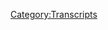 {{DEFAULTSORT:
    #_TRANSCRIPT_0623:July 2-3, 2003
}}{{Transcript
    | title         = [[623: July 2-3, 2003]]
    | caption       = [https://knowledgefight.libsyn.com/623-july-2-3-2003 Listen to this episode on Libsyn]
    | episodeNumber = [[623: July 2-3, 2003|623]]
    | length        = 01:14:36
}}

{{MessageBox
    | header     = Warning: Bot Generated Content
    | text       = This transcript was automatically generated by transcription software and likely contains many mistakes and misattributions. Please check the audio for definitive quotes, attribution, and context.
    | image      = N3yvass4myg91.webp
    | imagewidth = 50px
    | id         = warning
}}

{{TranscriptBlock
    | name      = Unknown Speaker
    | timestamp = 00:00:00.000
    | text      = N-N-N-N-N-N-N-N-Knowledge Fight
}}

{{TranscriptBlock
    | name      = Unknown Speaker
    | timestamp = 00:00:12.880
    | text      = Dan and Jordan, I am sweating
}}

{{TranscriptBlock
    | name      = Unknown Speaker
    | timestamp = 00:00:17.920
    | text      = knowledgefight.com, it's time to pray
}}

{{TranscriptBlock
    | name      = Unknown Speaker
    | timestamp = 00:00:21.039
    | text      = I have great respect for knowledge fight
}}

{{TranscriptBlock
    | name      = Unknown Speaker
    | timestamp = 00:00:23.760
    | text      = knowledge fight
}}

{{TranscriptBlock
    | name      = Unknown Speaker
    | timestamp = 00:00:24.719
    | text      = I'm sick of them posing as if they're the good guys
}}

{{TranscriptBlock
    | name      = Unknown Speaker
    | timestamp = 00:00:27.079
    | text      = saying we are the bad guys
}}

{{TranscriptBlock
    | name      = Unknown Speaker
    | timestamp = 00:00:28.640
    | text      = knowledge fight
}}

{{TranscriptBlock
    | name      = Unknown Speaker
    | timestamp = 00:00:29.920
    | text      = Dan and Jordan, knowledge fight
}}

{{TranscriptBlock
    | name      = Unknown Speaker
    | timestamp = 00:00:32.079
    | text      = Riddle her, riddle her, riddle her
}}

{{TranscriptBlock
    | name      = Unknown Speaker
    | timestamp = 00:00:34.240
    | text      = I need, I need money
}}

{{TranscriptBlock
    | name      = Unknown Speaker
    | timestamp = 00:00:36.320
    | text      = Riddle her, riddle her, riddle her
}}

{{TranscriptBlock
    | name      = Unknown Speaker
    | timestamp = 00:00:39.200
    | text      = Andy and Kansas, Andy and, Andy and
}}

{{TranscriptBlock
    | name      = Unknown Speaker
    | timestamp = 00:00:42.079
    | text      = Stop it, Andy and Kan, Andy and Kansas
}}

{{TranscriptBlock
    | name      = Unknown Speaker
    | timestamp = 00:00:44.560
    | text      = Andy, Andy, it's time to pray
}}

{{TranscriptBlock
    | name      = Unknown Speaker
    | timestamp = 00:00:46.960
    | text      = Andy and Kansas, you're on the air, thanks for holding us
}}

{{TranscriptBlock
    | name      = Unknown Speaker
    | timestamp = 00:00:49.200
    | text      = Hello Alex, I'm a victim, calling in with your Japan
}}

{{TranscriptBlock
    | name      = Unknown Speaker
    | timestamp = 00:00:51.600
    | text      = I love your work
}}

{{TranscriptBlock
    | name      = Unknown Speaker
    | timestamp = 00:00:52.799
    | text      = knowledgefight
}}

{{TranscriptBlock
    | name      = Unknown Speaker
    | timestamp = 00:00:53.840
    | text      = n-n-n-n-n-n-n-n-n-knowledgefight.com
}}

{{TranscriptBlock
    | name      = Unknown Speaker
    | timestamp = 00:00:56.880
    | text      = I love you
}}

{{TranscriptBlock
    | name      = Unknown Speaker
    | timestamp = 00:00:59.039
    | text      = Hey everybody, welcome back to Knowledge Fight, I'm Dan
}}

{{TranscriptBlock
    | name      = Unknown Speaker
    | timestamp = 00:01:01.280
    | text      = I'm Jordan
}}

{{TranscriptBlock
    | name      = Unknown Speaker
    | timestamp = 00:01:01.840
    | text      = We're couple dudes, like to sit around, worship at the altar of Selene
}}

{{TranscriptBlock
    | name      = Unknown Speaker
    | timestamp = 00:01:04.400
    | text      = and talk a little bit about Alex Jones
}}

{{TranscriptBlock
    | name      = Unknown Speaker
    | timestamp = 00:01:06.560
    | text      = Oh indeed we are Dan
}}

{{TranscriptBlock
    | name      = Unknown Speaker
    | timestamp = 00:01:07.680
    | text      = Jordan
}}

{{TranscriptBlock
    | name      = Unknown Speaker
    | timestamp = 00:01:08.079
    | text      = Dan
}}

{{TranscriptBlock
    | name      = Unknown Speaker
    | timestamp = 00:01:08.400
    | text      = Jordan
}}

{{TranscriptBlock
    | name      = Unknown Speaker
    | timestamp = 00:01:08.799
    | text      = Quick question for you
}}

{{TranscriptBlock
    | name      = Unknown Speaker
    | timestamp = 00:01:09.599
    | text      = Sup
}}

{{TranscriptBlock
    | name      = Unknown Speaker
    | timestamp = 00:01:10.000
    | text      = What's your bright spot today?
}}

{{TranscriptBlock
    | name      = Unknown Speaker
    | timestamp = 00:01:10.959
    | text      = My bright spot today, and this is no question
}}

{{TranscriptBlock
    | name      = Unknown Speaker
    | timestamp = 00:01:14.400
    | text      = No question
}}

{{TranscriptBlock
    | name      = Unknown Speaker
    | timestamp = 00:01:15.040
    | text      = No question
}}

{{TranscriptBlock
    | name      = Unknown Speaker
    | timestamp = 00:01:15.599
    | text      = No question
}}

{{TranscriptBlock
    | name      = Unknown Speaker
    | timestamp = 00:01:16.480
    | text      = Kevin the bird from Up
}}

{{TranscriptBlock
    | name      = Unknown Speaker
    | timestamp = 00:01:20.480
    | text      = Didn't see that coming, did you?
}}

{{TranscriptBlock
    | name      = Unknown Speaker
    | timestamp = 00:01:21.599
    | text      = Uh, the, the, Up the movie?
}}

{{TranscriptBlock
    | name      = Unknown Speaker
    | timestamp = 00:01:23.680
    | text      = Yeah
}}

{{TranscriptBlock
    | name      = Unknown Speaker
    | timestamp = 00:01:24.719
    | text      = Did you just watch Up recently?
}}

{{TranscriptBlock
    | name      = Unknown Speaker
    | timestamp = 00:01:25.920
    | text      = No, I just thought of Kevin
}}

{{TranscriptBlock
    | name      = Unknown Speaker
    | timestamp = 00:01:30.159
    | text      = Well there's no question
}}

{{TranscriptBlock
    | name      = Unknown Speaker
    | timestamp = 00:01:31.040
    | text      = So I went on YouTube and I was watching some clips, I'm like god damn it, I love that bird
}}

{{TranscriptBlock
    | name      = Unknown Speaker
    | timestamp = 00:01:34.319
    | text      = That bird is great
}}

{{TranscriptBlock
    | name      = Unknown Speaker
    | timestamp = 00:01:36.000
    | text      = Best character maybe ever in a movie?
}}

{{TranscriptBlock
    | name      = Unknown Speaker
    | timestamp = 00:01:39.120
    | text      = Ever
}}

{{TranscriptBlock
    | name      = Unknown Speaker
    | timestamp = 00:01:39.599
    | text      = Yeah, all the movies
}}

{{TranscriptBlock
    | name      = Unknown Speaker
    | timestamp = 00:01:40.799
    | text      = Ever
}}

{{TranscriptBlock
    | name      = Unknown Speaker
    | timestamp = 00:01:41.200
    | text      = Not just animated movies
}}

{{TranscriptBlock
    | name      = Unknown Speaker
    | timestamp = 00:01:42.400
    | text      = All of them
}}

{{TranscriptBlock
    | name      = Unknown Speaker
    | timestamp = 00:01:42.959
    | text      = Yes
}}

{{TranscriptBlock
    | name      = Unknown Speaker
    | timestamp = 00:01:43.359
    | text      = That includes
}}

{{TranscriptBlock
    | name      = Unknown Speaker
    | timestamp = 00:01:44.000
    | text      = Kevin the bird
}}

{{TranscriptBlock
    | name      = Unknown Speaker
    | timestamp = 00:01:45.040
    | text      = Anything the Brit- I mean
}}

{{TranscriptBlock
    | name      = Unknown Speaker
    | timestamp = 00:01:48.239
    | text      = I would say
}}

{{TranscriptBlock
    | name      = Unknown Speaker
    | timestamp = 00:01:48.799
    | text      = Rick? Nothing? No Casablanca? No nothing?
}}

{{TranscriptBlock
    | name      = Unknown Speaker
    | timestamp = 00:01:51.519
    | text      = I would say that maybe Heihei from Moana comes in
}}

{{TranscriptBlock
    | name      = Unknown Speaker
    | timestamp = 00:01:54.560
    | text      = Okay, well Heihei's great
}}

{{TranscriptBlock
    | name      = Unknown Speaker
    | timestamp = 00:01:55.280
    | text      = Heihei's in the conversation
}}

{{TranscriptBlock
    | name      = Unknown Speaker
    | timestamp = 00:01:57.280
    | text      = But Kevin, Kevin the bird, I would say I would expand this even to literature
}}

{{TranscriptBlock
    | name      = Unknown Speaker
    | timestamp = 00:02:02.719
    | text      = Literature?
}}

{{TranscriptBlock
    | name      = Unknown Speaker
    | timestamp = 00:02:03.040
    | text      = Best character, including literature
}}

{{TranscriptBlock
    | name      = Unknown Speaker
    | timestamp = 00:02:06.640
    | text      = There's something about that bird
}}

{{TranscriptBlock
    | name      = Unknown Speaker
    | timestamp = 00:02:08.159
    | text      = Something about that bird
}}

{{TranscriptBlock
    | name      = Unknown Speaker
    | timestamp = 00:02:09.199
    | text      = Yeah
}}

{{TranscriptBlock
    | name      = Unknown Speaker
    | timestamp = 00:02:09.680
    | text      = Gotta get to him
}}

{{TranscriptBlock
    | name      = Unknown Speaker
    | timestamp = 00:02:10.400
    | text      = Playful
}}

{{TranscriptBlock
    | name      = Unknown Speaker
    | timestamp = 00:02:11.199
    | text      = Yeah
}}

{{TranscriptBlock
    | name      = Unknown Speaker
    | timestamp = 00:02:11.439
    | text      = She's playful
}}

{{TranscriptBlock
    | name      = Unknown Speaker
    | timestamp = 00:02:12.400
    | text      = True
}}

{{TranscriptBlock
    | name      = Unknown Speaker
    | timestamp = 00:02:13.680
    | text      = Yeah
}}

{{TranscriptBlock
    | name      = Unknown Speaker
    | timestamp = 00:02:14.080
    | text      = Just a- a joy
}}

{{TranscriptBlock
    | name      = Unknown Speaker
    | timestamp = 00:02:16.719
    | text      = In fact, a bright spot to everyone
}}

{{TranscriptBlock
    | name      = Unknown Speaker
    | timestamp = 00:02:19.120
    | text      = Yep
}}

{{TranscriptBlock
    | name      = Unknown Speaker
    | timestamp = 00:02:19.759
    | text      = I kid you not, I was watching the videos of little clips from Up
}}

{{TranscriptBlock
    | name      = Unknown Speaker
    | timestamp = 00:02:23.919
    | text      = And I got a big smile on my face
}}

{{TranscriptBlock
    | name      = Unknown Speaker
    | timestamp = 00:02:27.520
    | text      = Love that bird
}}

{{TranscriptBlock
    | name      = Unknown Speaker
    | timestamp = 00:02:28.719
    | text      = That's great
}}

{{TranscriptBlock
    | name      = Unknown Speaker
    | timestamp = 00:02:29.120
    | text      = Love that bird
}}

{{TranscriptBlock
    | name      = Unknown Speaker
    | timestamp = 00:02:30.000
    | text      = That's great
}}

{{TranscriptBlock
    | name      = Unknown Speaker
    | timestamp = 00:02:30.560
    | text      = That's how my dad feels about the minions
}}

{{TranscriptBlock
    | name      = Unknown Speaker
    | timestamp = 00:02:33.120
    | text      = Yeah, they're cute
}}

{{TranscriptBlock
    | name      = Unknown Speaker
    | timestamp = 00:02:33.840
    | text      = Yeah
}}

{{TranscriptBlock
    | name      = Unknown Speaker
    | timestamp = 00:02:34.240
    | text      = Yeah
}}

{{TranscriptBlock
    | name      = Unknown Speaker
    | timestamp = 00:02:35.680
    | text      = Anyway, what's your bright spot?
}}

{{TranscriptBlock
    | name      = Unknown Speaker
    | timestamp = 00:02:36.879
    | text      = My bright spot, Dan, is I bought a knife
}}

{{TranscriptBlock
    | name      = Unknown Speaker
    | timestamp = 00:02:41.759
    | text      = So we were- it's a kitchen knife
}}

{{TranscriptBlock
    | name      = Unknown Speaker
    | timestamp = 00:02:43.599
    | text      = Little threatening
}}

{{TranscriptBlock
    | name      = Unknown Speaker
    | timestamp = 00:02:44.240
    | text      = It's a kitchen knife
}}

{{TranscriptBlock
    | name      = Unknown Speaker
    | timestamp = 00:02:45.759
    | text      = We had lunch one day and I was walking back and there was this little boutique store that had a
}}

{{TranscriptBlock
    | name      = Unknown Speaker
    | timestamp = 00:02:51.280
    | text      = like cooking- a cooking tray in it, what are the ovens things?
}}

{{TranscriptBlock
    | name      = Unknown Speaker
    | timestamp = 00:02:54.879
    | text      = Right
}}

{{TranscriptBlock
    | name      = Unknown Speaker
    | timestamp = 00:02:55.360
    | text      = I know what you're talking about
}}

{{TranscriptBlock
    | name      = Unknown Speaker
    | timestamp = 00:02:56.400
    | text      = Yeah, so I went in to take a look at it and immediately realized I didn't want it
}}

{{TranscriptBlock
    | name      = Unknown Speaker
    | timestamp = 00:03:01.039
    | text      = But there was only the guy who ran the store in there
}}

{{TranscriptBlock
    | name      = Unknown Speaker
    | timestamp = 00:03:04.400
    | text      = And so I- he came over immediately and I felt this pressure that I could not leave without buying something
}}

{{TranscriptBlock
    | name      = Unknown Speaker
    | timestamp = 00:03:09.439
    | text      = Yeah, that's always tough
}}

{{TranscriptBlock
    | name      = Unknown Speaker
    | timestamp = 00:03:10.400
    | text      = Right, so I bought this Japanese knife
}}

{{TranscriptBlock
    | name      = Unknown Speaker
    | timestamp = 00:03:15.039
    | text      = A ginsu?
}}

{{TranscriptBlock
    | name      = Unknown Speaker
    | timestamp = 00:03:15.840
    | text      = It is so sharp
}}

{{TranscriptBlock
    | name      = Unknown Speaker
    | timestamp = 00:03:17.520
    | text      = Yeah
}}

{{TranscriptBlock
    | name      = Unknown Speaker
    | timestamp = 00:03:17.919
    | text      = It is so sharp
}}

{{TranscriptBlock
    | name      = Unknown Speaker
    | timestamp = 00:03:18.639
    | text      = Yeah, it is so sharp. I told you that I chopped a chunk of my finger off, you can see
}}

{{TranscriptBlock
    | name      = Unknown Speaker
    | timestamp = 00:03:23.039
    | text      = Oh, that's not as big as I thought
}}

{{TranscriptBlock
    | name      = Unknown Speaker
    | timestamp = 00:03:24.719
    | text      = It's not a huge chunk, but it's-
}}

{{TranscriptBlock
    | name      = Unknown Speaker
    | timestamp = 00:03:25.919
    | text      = You had a giant band-aid on your hand that made me think like you might have lost an inch or something
}}

{{TranscriptBlock
    | name      = Unknown Speaker
    | timestamp = 00:03:30.000
    | text      = It was a gusher
}}

{{TranscriptBlock
    | name      = Unknown Speaker
    | timestamp = 00:03:31.280
    | text      = Oh, I'm sure
}}

{{TranscriptBlock
    | name      = Unknown Speaker
    | timestamp = 00:03:31.919
    | text      = Yeah, yeah, it bled everywhere, that's why I had to have the giant band-aid
}}

{{TranscriptBlock
    | name      = Unknown Speaker
    | timestamp = 00:03:35.039
    | text      = Otherwise it would have- it would have- it was either that or like supermax tampons
}}

{{TranscriptBlock
    | name      = Unknown Speaker
    | timestamp = 00:03:39.120
    | text      = That's the level we were talking about
}}

{{TranscriptBlock
    | name      = Unknown Speaker
    | timestamp = 00:03:40.639
    | text      = My impression of what it was based on how you described it, I was like,
}}

{{TranscriptBlock
    | name      = Unknown Speaker
    | timestamp = 00:03:44.879
    | text      = I don't know, maybe part of the nail is gone
}}

{{TranscriptBlock
    | name      = Unknown Speaker
    | timestamp = 00:03:46.960
    | text      = Maybe you lost the whole thing
}}

{{TranscriptBlock
    | name      = Unknown Speaker
    | timestamp = 00:03:48.319
    | text      = Yeah, yeah, but that's good that it's not
}}

{{TranscriptBlock
    | name      = Unknown Speaker
    | timestamp = 00:03:50.400
    | text      = Yeah, it's not huge, but it is- that is sharp
}}

{{TranscriptBlock
    | name      = Unknown Speaker
    | timestamp = 00:03:53.199
    | text      = It's not thumb shape altering
}}

{{TranscriptBlock
    | name      = Unknown Speaker
    | timestamp = 00:03:54.960
    | text      = No, no
}}

{{TranscriptBlock
    | name      = Unknown Speaker
    | timestamp = 00:03:55.599
    | text      = That's how I would put it
}}

{{TranscriptBlock
    | name      = Unknown Speaker
    | timestamp = 00:03:56.719
    | text      = It'll grow back, most of it
}}

{{TranscriptBlock
    | name      = Unknown Speaker
    | timestamp = 00:03:57.599
    | text      = Yeah, it's a good knife though, right?
}}

{{TranscriptBlock
    | name      = Unknown Speaker
    | timestamp = 00:03:58.800
    | text      = It's a great knife
}}

{{TranscriptBlock
    | name      = Unknown Speaker
    | timestamp = 00:03:59.439
    | text      = Yeah, too good
}}

{{TranscriptBlock
    | name      = Unknown Speaker
    | timestamp = 00:03:59.759
    | text      = Chops things- oh, it's so smooth, I was chopping some stuff and it's just like-
}}

{{TranscriptBlock
    | name      = Unknown Speaker
    | timestamp = 00:04:03.520
    | text      = You know what you should do?
}}

{{TranscriptBlock
    | name      = Unknown Speaker
    | timestamp = 00:04:04.879
    | text      = Chopping up broccoli
}}

{{TranscriptBlock
    | name      = Unknown Speaker
    | timestamp = 00:04:05.840
    | text      = I was chopping up broccoli, I chopped up some bok choy
}}

{{TranscriptBlock
    | name      = Unknown Speaker
    | timestamp = 00:04:09.039
    | text      = Okay
}}

{{TranscriptBlock
    | name      = Unknown Speaker
    | timestamp = 00:04:09.599
    | text      = Some potatoes, did it all, man
}}

{{TranscriptBlock
    | name      = Unknown Speaker
    | timestamp = 00:04:11.919
    | text      = That's great, I'm happy for you
}}

{{TranscriptBlock
    | name      = Unknown Speaker
    | timestamp = 00:04:13.280
    | text      = It's a good knife
}}

{{TranscriptBlock
    | name      = Unknown Speaker
    | timestamp = 00:04:14.000
    | text      = So Jordan, today we're gonna be in the past, we're gonna be talking about July 2nd and 3rd, 2003
}}

{{TranscriptBlock
    | name      = Unknown Speaker
    | timestamp = 00:04:21.279
    | text      = Where we continue to track Alex's incredibly homophobic period of his show
}}

{{TranscriptBlock
    | name      = Unknown Speaker
    | timestamp = 00:04:28.079
    | text      = Yeah, yeah
}}

{{TranscriptBlock
    | name      = Unknown Speaker
    | timestamp = 00:04:28.879
    | text      = There's a lot going on on that front
}}

{{TranscriptBlock
    | name      = Unknown Speaker
    | timestamp = 00:04:31.759
    | text      = Yeah
}}

{{TranscriptBlock
    | name      = Unknown Speaker
    | timestamp = 00:04:32.160
    | text      = So much that on our last episode from 2003, a caller called him out on it
}}

{{TranscriptBlock
    | name      = Unknown Speaker
    | timestamp = 00:04:36.800
    | text      = It's very weird to hate Harry Potter and the LGBTQ community at the same time, right?
}}

{{TranscriptBlock
    | name      = Unknown Speaker
    | timestamp = 00:04:42.480
    | text      = You have to, like, you know
}}

{{TranscriptBlock
    | name      = Unknown Speaker
    | timestamp = 00:04:43.920
    | text      = Well, in the present day maybe
}}

{{TranscriptBlock
    | name      = Unknown Speaker
    | timestamp = 00:04:46.240
    | text      = Yes
}}

{{TranscriptBlock
    | name      = Unknown Speaker
    | timestamp = 00:04:46.399
    | text      = In 2003 it might have been easier
}}

{{TranscriptBlock
    | name      = Unknown Speaker
    | timestamp = 00:04:48.639
    | text      = But we'll get down to business on this episode, but before we do
}}

{{TranscriptBlock
    | name      = Unknown Speaker
    | timestamp = 00:04:50.720
    | text      = Let's take a little moment to say hello to some new wonks
}}

{{TranscriptBlock
    | name      = Unknown Speaker
    | timestamp = 00:04:53.040
    | text      = Oh, that's a great idea
}}

{{TranscriptBlock
    | name      = Unknown Speaker
    | timestamp = 00:04:54.000
    | text      = So first, Comfrey Sucks, thank you so much, you are now a policy wonk
}}

{{TranscriptBlock
    | name      = Unknown Speaker
    | timestamp = 00:04:57.759
    | text      = I'm a policy wonk
}}

{{TranscriptBlock
    | name      = Unknown Speaker
    | timestamp = 00:04:58.720
    | text      = Thank you very much
}}

{{TranscriptBlock
    | name      = Unknown Speaker
    | timestamp = 00:04:59.439
    | text      = Thank you, next, Demon Feast is the new monster mash, thank you so much, you are now a policy wonk
}}

{{TranscriptBlock
    | name      = Unknown Speaker
    | timestamp = 00:05:03.759
    | text      = I'm a policy wonk
}}

{{TranscriptBlock
    | name      = Unknown Speaker
    | timestamp = 00:05:04.879
    | text      = The Demon Feast
}}

{{TranscriptBlock
    | name      = Unknown Speaker
    | timestamp = 00:05:06.639
    | text      = Next, Need More Knowledge Fight Crossovers, thank you so much, you are now a policy wonk
}}

{{TranscriptBlock
    | name      = Unknown Speaker
    | timestamp = 00:05:10.480
    | text      = I'm a policy wonk
}}

{{TranscriptBlock
    | name      = Unknown Speaker
    | timestamp = 00:05:11.439
    | text      = Thank you very much
}}

{{TranscriptBlock
    | name      = Unknown Speaker
    | timestamp = 00:05:12.079
    | text      = We're open
}}

{{TranscriptBlock
    | name      = Unknown Speaker
    | timestamp = 00:05:13.199
    | text      = Next, Lauren, thank you so much, you are now a policy wonk
}}

{{TranscriptBlock
    | name      = Unknown Speaker
    | timestamp = 00:05:15.920
    | text      = I'm a policy wonk
}}

{{TranscriptBlock
    | name      = Unknown Speaker
    | timestamp = 00:05:16.959
    | text      = Thanks, Lauren
}}

{{TranscriptBlock
    | name      = Unknown Speaker
    | timestamp = 00:05:17.839
    | text      = Instead of saying hello or thank you to this next person
}}

{{TranscriptBlock
    | name      = Unknown Speaker
    | timestamp = 00:05:20.480
    | text      = I'm gonna say whoop whoop to Shaggy 2 Dope, you are now a policy wonk
}}

{{TranscriptBlock
    | name      = Unknown Speaker
    | timestamp = 00:05:24.000
    | text      = I'm a policy wonk
}}

{{TranscriptBlock
    | name      = Unknown Speaker
    | timestamp = 00:05:25.279
    | text      = Whoop whoop indeed
}}

{{TranscriptBlock
    | name      = Unknown Speaker
    | timestamp = 00:05:26.240
    | text      = Next, Rusty, thank you so much, you are now a policy wonk
}}

{{TranscriptBlock
    | name      = Unknown Speaker
    | timestamp = 00:05:28.800
    | text      = I'm a policy wonk
}}

{{TranscriptBlock
    | name      = Unknown Speaker
    | timestamp = 00:05:29.839
    | text      = Thank you, Rusty
}}

{{TranscriptBlock
    | name      = Unknown Speaker
    | timestamp = 00:05:30.720
    | text      = And finally, we got a technocrat in the mix, so thank you so much
}}

{{TranscriptBlock
    | name      = Unknown Speaker
    | timestamp = 00:05:33.040
    | text      = And hello to Kirk, you are now a technocrat
}}

{{TranscriptBlock
    | name      = Unknown Speaker
    | timestamp = 00:05:36.000
    | text      = I'm a policy wonk
}}

{{TranscriptBlock
    | name      = Unknown Speaker
    | timestamp = 00:05:37.279
    | text      = Crikey, mate, that's fantastic, have yourself a brew
}}

{{TranscriptBlock
    | name      = Unknown Speaker
    | timestamp = 00:05:40.319
    | text      = How's your 401k doing, bro?
}}

{{TranscriptBlock
    | name      = Unknown Speaker
    | timestamp = 00:05:41.839
    | text      = All right, we gotta go full tilt boogie on this, Watson, all right?
}}

{{TranscriptBlock
    | name      = Unknown Speaker
    | timestamp = 00:05:44.639
    | text      = Let's just get down to business
}}

{{TranscriptBlock
    | name      = Unknown Speaker
    | timestamp = 00:05:45.839
    | text      = We ain't making that money off that heroin
}}

{{TranscriptBlock
    | name      = Unknown Speaker
    | timestamp = 00:05:47.920
    | text      = Why you pimps so good?
}}

{{TranscriptBlock
    | name      = Unknown Speaker
    | timestamp = 00:05:49.920
    | text      = My neck is freakishly large
}}

{{TranscriptBlock
    | name      = Unknown Speaker
    | timestamp = 00:05:51.600
    | text      = I declare info war on you
}}

{{TranscriptBlock
    | name      = Unknown Speaker
    | timestamp = 00:05:54.319
    | text      = All right
}}

{{TranscriptBlock
    | name      = Unknown Speaker
    | timestamp = 00:05:55.040
    | text      = Yes, sir
}}

{{TranscriptBlock
    | name      = Unknown Speaker
    | timestamp = 00:05:55.839
    | text      = So, Jordan, we are here in the past
}}

{{TranscriptBlock
    | name      = Unknown Speaker
    | timestamp = 00:05:57.759
    | text      = How do you feel being in the past?
}}

{{TranscriptBlock
    | name      = Unknown Speaker
    | timestamp = 00:05:59.600
    | text      = I feel like maybe it's actually Shaggy 2 Dope who gave us like, you know, 50 cents or whatever
}}

{{TranscriptBlock
    | name      = Unknown Speaker
    | timestamp = 00:06:06.399
    | text      = And it's very funny to me
}}

{{TranscriptBlock
    | name      = Unknown Speaker
    | timestamp = 00:06:08.240
    | text      = What if it's the real...
}}

{{TranscriptBlock
    | name      = Unknown Speaker
    | timestamp = 00:06:09.759
    | text      = I hope it is
}}

{{TranscriptBlock
    | name      = Unknown Speaker
    | timestamp = 00:06:10.560
    | text      = I hope so, too
}}

{{TranscriptBlock
    | name      = Unknown Speaker
    | timestamp = 00:06:11.519
    | text      = How fun would that be?
}}

{{TranscriptBlock
    | name      = Unknown Speaker
    | timestamp = 00:06:13.120
    | text      = I have some respect for the Juggalos
}}

{{TranscriptBlock
    | name      = Unknown Speaker
    | timestamp = 00:06:14.720
    | text      = Yeah, that'd be great
}}

{{TranscriptBlock
    | name      = Unknown Speaker
    | timestamp = 00:06:15.680
    | text      = Not enough to get a hatchet man tattoo
}}

{{TranscriptBlock
    | name      = Unknown Speaker
    | timestamp = 00:06:17.680
    | text      = But enough to think very seriously about going to the gathering
}}

{{TranscriptBlock
    | name      = Unknown Speaker
    | timestamp = 00:06:22.720
    | text      = Oh yeah, we'll be there
}}

{{TranscriptBlock
    | name      = Unknown Speaker
    | timestamp = 00:06:23.920
    | text      = We'll be there someday
}}

{{TranscriptBlock
    | name      = Unknown Speaker
    | timestamp = 00:06:24.800
    | text      = One day, one sweet day
}}

{{TranscriptBlock
    | name      = Unknown Speaker
    | timestamp = 00:06:26.079
    | text      = Anyways
}}

{{TranscriptBlock
    | name      = Unknown Speaker
    | timestamp = 00:06:26.399
    | text      = Not performing, we will not do a live podcast
}}

{{TranscriptBlock
    | name      = Unknown Speaker
    | timestamp = 00:06:28.399
    | text      = No, no, no, no, no, absolutely not
}}

{{TranscriptBlock
    | name      = Unknown Speaker
    | timestamp = 00:06:30.800
    | text      = I don't know what I feel about being in the past
}}

{{TranscriptBlock
    | name      = Unknown Speaker
    | timestamp = 00:06:32.079
    | text      = I don't like how much more homophobic things are
}}

{{TranscriptBlock
    | name      = Unknown Speaker
    | timestamp = 00:06:35.519
    | text      = Yeah, it's a little blunt
}}

{{TranscriptBlock
    | name      = Unknown Speaker
    | timestamp = 00:06:36.160
    | text      = Really explicit
}}

{{TranscriptBlock
    | name      = Unknown Speaker
    | timestamp = 00:06:37.199
    | text      = Yeah, especially during this like little period
}}

{{TranscriptBlock
    | name      = Unknown Speaker
    | timestamp = 00:06:40.160
    | text      = Yeah
}}

{{TranscriptBlock
    | name      = Unknown Speaker
    | timestamp = 00:06:40.639
    | text      = It hasn't been like consistently right in your face throughout some of this 2003 period
}}

{{TranscriptBlock
    | name      = Unknown Speaker
    | timestamp = 00:06:46.079
    | text      = Like into June
}}

{{TranscriptBlock
    | name      = Unknown Speaker
    | timestamp = 00:06:47.600
    | text      = But I don't know what's going on now
}}

{{TranscriptBlock
    | name      = Unknown Speaker
    | timestamp = 00:06:49.519
    | text      = He's just in a mood
}}

{{TranscriptBlock
    | name      = Unknown Speaker
    | timestamp = 00:06:50.480
    | text      = I mean, it doesn't get quite as much blood libel as the gays are stealing your children
}}

{{TranscriptBlock
    | name      = Unknown Speaker
    | timestamp = 00:06:56.319
    | text      = You know, like that's pretty intense
}}

{{TranscriptBlock
    | name      = Unknown Speaker
    | timestamp = 00:06:58.560
    | text      = Well, they're stealing them to raise them as their own, not to drink their blood
}}

{{TranscriptBlock
    | name      = Unknown Speaker
    | timestamp = 00:07:01.839
    | text      = Well, yes, it's a little better, I guess
}}

{{TranscriptBlock
    | name      = Unknown Speaker
    | timestamp = 00:07:05.360
    | text      = So anyway, Jordan, here's an out of context drop from today's show
}}

{{TranscriptBlock
    | name      = Unknown Speaker
    | timestamp = 00:07:08.160
    | text      = It is a world so nightmarish, it is Hades on Earth
}}

{{TranscriptBlock
    | name      = Unknown Speaker
    | timestamp = 00:07:13.360
    | text      = Thanks for the call
}}

{{TranscriptBlock
    | name      = Unknown Speaker
    | timestamp = 00:07:14.160
    | text      = You have a great day
}}

{{TranscriptBlock
    | name      = Unknown Speaker
    | timestamp = 00:07:15.040
    | text      = You too
}}

{{TranscriptBlock
    | name      = Unknown Speaker
    | timestamp = 00:07:19.199
    | text      = It is Hades on Earth
}}

{{TranscriptBlock
    | name      = Unknown Speaker
    | timestamp = 00:07:21.199
    | text      = You have a great day
}}

{{TranscriptBlock
    | name      = Unknown Speaker
    | timestamp = 00:07:22.000
    | text      = You too
}}

{{TranscriptBlock
    | name      = Unknown Speaker
    | timestamp = 00:07:22.319
    | text      = You too
}}

{{TranscriptBlock
    | name      = Unknown Speaker
    | timestamp = 00:07:25.759
    | text      = It doesn't get much more obvious how serious your show is
}}

{{TranscriptBlock
    | name      = Unknown Speaker
    | timestamp = 00:07:32.319
    | text      = I love the juxtaposition of that
}}

{{TranscriptBlock
    | name      = Unknown Speaker
    | timestamp = 00:07:34.160
    | text      = That's so good
}}

{{TranscriptBlock
    | name      = Unknown Speaker
    | timestamp = 00:07:34.639
    | text      = That is, that is so beautiful
}}

{{TranscriptBlock
    | name      = Unknown Speaker
    | timestamp = 00:07:35.839
    | text      = That collar sounds so sweet
}}

{{TranscriptBlock
    | name      = Unknown Speaker
    | timestamp = 00:07:37.199
    | text      = You have a nice day
}}

{{TranscriptBlock
    | name      = Unknown Speaker
    | timestamp = 00:07:38.160
    | text      = You have a nice day
}}

{{TranscriptBlock
    | name      = Unknown Speaker
    | timestamp = 00:07:38.959
    | text      = You too, sir
}}

{{TranscriptBlock
    | name      = Unknown Speaker
    | timestamp = 00:07:40.959
    | text      = Look, just because it's Hades doesn't mean we can't be polite
}}

{{TranscriptBlock
    | name      = Unknown Speaker
    | timestamp = 00:07:43.439
    | text      = Yeah
}}

{{TranscriptBlock
    | name      = Unknown Speaker
    | timestamp = 00:07:43.680
    | text      = Okay
}}

{{TranscriptBlock
    | name      = Unknown Speaker
    | timestamp = 00:07:44.240
    | text      = Yep
}}

{{TranscriptBlock
    | name      = Unknown Speaker
    | timestamp = 00:07:44.639
    | text      = So Alex is concerned at the beginning of this July 2nd episode about Tom Ridge, the Homeland
}}

{{TranscriptBlock
    | name      = Unknown Speaker
    | timestamp = 00:07:51.439
    | text      = Security Secretary, and he makes a little bit of a prediction of what's to come and
}}

{{TranscriptBlock
    | name      = Unknown Speaker
    | timestamp = 00:07:56.879
    | text      = He's going to be president?
}}

{{TranscriptBlock
    | name      = Unknown Speaker
    | timestamp = 00:07:57.920
    | text      = No, but I don't think that Alex's prediction has come to pass
}}

{{TranscriptBlock
    | name      = Unknown Speaker
    | timestamp = 00:08:01.279
    | text      = Okay
}}

{{TranscriptBlock
    | name      = Unknown Speaker
    | timestamp = 00:08:01.600
    | text      = And I've got Ridge on tape, on C-SPAN, the head of Homeland Security saying we're going to have
}}

{{TranscriptBlock
    | name      = Unknown Speaker
    | timestamp = 00:08:06.319
    | text      = four levels of security clearance to have everyday jobs
}}

{{TranscriptBlock
    | name      = Unknown Speaker
    | timestamp = 00:08:09.439
    | text      = You're going to have to have a card to have a job and won't be able to go certain places
}}

{{TranscriptBlock
    | name      = Unknown Speaker
    | timestamp = 00:08:14.560
    | text      = And if you've got bad credit or ever even had a misdemeanor conviction, you'll have
}}

{{TranscriptBlock
    | name      = Unknown Speaker
    | timestamp = 00:08:18.639
    | text      = nighttime perfuse, but that's okay for the good citizens
}}

{{TranscriptBlock
    | name      = Unknown Speaker
    | timestamp = 00:08:22.800
    | text      = They'll have their card until they don't pay their taxes properly or something
}}

{{TranscriptBlock
    | name      = Unknown Speaker
    | timestamp = 00:08:27.920
    | text      = Folks, I'm not, this is so horrible
}}

{{TranscriptBlock
    | name      = Unknown Speaker
    | timestamp = 00:08:30.720
    | text      = This is right out of the running man
}}

{{TranscriptBlock
    | name      = Unknown Speaker
    | timestamp = 00:08:32.399
    | text      = I mean, it makes me want to start just giggling insanely
}}

{{TranscriptBlock
    | name      = Unknown Speaker
    | timestamp = 00:08:36.960
    | text      = I mean, it's just, this is so over the top, this is so evil
}}

{{TranscriptBlock
    | name      = Unknown Speaker
    | timestamp = 00:08:41.600
    | text      = Yeah
}}

{{TranscriptBlock
    | name      = Unknown Speaker
    | timestamp = 00:08:41.919
    | text      = So we
}}

{{TranscriptBlock
    | name      = Unknown Speaker
    | timestamp = 00:08:42.639
    | text      = I mean, he's right
}}

{{TranscriptBlock
    | name      = Unknown Speaker
    | timestamp = 00:08:44.240
    | text      = What?
}}

{{TranscriptBlock
    | name      = Unknown Speaker
    | timestamp = 00:08:44.639
    | text      = It is so over the top
}}

{{TranscriptBlock
    | name      = Unknown Speaker
    | timestamp = 00:08:45.840
    | text      = Oh, it is over the top
}}

{{TranscriptBlock
    | name      = Unknown Speaker
    | timestamp = 00:08:46.720
    | text      = It's way over the top
}}

{{TranscriptBlock
    | name      = Unknown Speaker
    | timestamp = 00:08:48.399
    | text      = So yeah, we don't have four layers of security clearance to have jobs
}}

{{TranscriptBlock
    | name      = Unknown Speaker
    | timestamp = 00:08:52.399
    | text      = No
}}

{{TranscriptBlock
    | name      = Unknown Speaker
    | timestamp = 00:08:52.559
    | text      = It's not curfews
}}

{{TranscriptBlock
    | name      = Unknown Speaker
    | timestamp = 00:08:54.879
    | text      = True
}}

{{TranscriptBlock
    | name      = Unknown Speaker
    | timestamp = 00:08:55.600
    | text      = I guess there have been sort of circumstantial curfews, like when there were protests
}}

{{TranscriptBlock
    | name      = Unknown Speaker
    | timestamp = 00:09:01.519
    | text      = Right
}}

{{TranscriptBlock
    | name      = Unknown Speaker
    | timestamp = 00:09:01.759
    | text      = There were, there were curfews enacted and, you know, for the beginning of COVID when
}}

{{TranscriptBlock
    | name      = Unknown Speaker
    | timestamp = 00:09:06.960
    | text      = things were surging, there was, businesses closed earlier
}}

{{TranscriptBlock
    | name      = Unknown Speaker
    | timestamp = 00:09:10.559
    | text      = Hey, I mean, at the coupon shit place that I worked at, I had a key fob to get in
}}

{{TranscriptBlock
    | name      = Unknown Speaker
    | timestamp = 00:09:16.000
    | text      = That's a level of security clearance
}}

{{TranscriptBlock
    | name      = Unknown Speaker
    | timestamp = 00:09:18.639
    | text      = That's not what he's talking about
}}

{{TranscriptBlock
    | name      = Unknown Speaker
    | timestamp = 00:09:19.759
    | text      = No, it's
}}

{{TranscriptBlock
    | name      = Unknown Speaker
    | timestamp = 00:09:22.000
    | text      = So yeah, this is one of the predictions that Alex is gonna conveniently forget that he was pushing
}}

{{TranscriptBlock
    | name      = Unknown Speaker
    | timestamp = 00:09:27.759
    | text      = He's right about everything, Dan
}}

{{TranscriptBlock
    | name      = Unknown Speaker
    | timestamp = 00:09:29.279
    | text      = Right
}}

{{TranscriptBlock
    | name      = Unknown Speaker
    | timestamp = 00:09:29.519
    | text      = Of the things that he remembers and misrepresents
}}

{{TranscriptBlock
    | name      = Unknown Speaker
    | timestamp = 00:09:32.159
    | text      = Yes
}}

{{TranscriptBlock
    | name      = Unknown Speaker
    | timestamp = 00:09:32.399
    | text      = He's 100%
}}

{{TranscriptBlock
    | name      = Unknown Speaker
    | timestamp = 00:09:33.200
    | text      = 100% accurate
}}

{{TranscriptBlock
    | name      = Unknown Speaker
    | timestamp = 00:09:34.799
    | text      = One thing he's also pretty good at is faking being emotional
}}

{{TranscriptBlock
    | name      = Unknown Speaker
    | timestamp = 00:09:38.399
    | text      = And he does a bit of that at the, at the beginning of this, this show
}}

{{TranscriptBlock
    | name      = Unknown Speaker
    | timestamp = 00:09:42.320
    | text      = And it's just, it's tacky
}}

{{TranscriptBlock
    | name      = Unknown Speaker
    | timestamp = 00:09:44.480
    | text      = But according to the neocons, there's no Patriot Act 2
}}

{{TranscriptBlock
    | name      = Unknown Speaker
    | timestamp = 00:09:47.840
    | text      = Patriot Act 1 didn't take your rights, the lying liberals
}}

{{TranscriptBlock
    | name      = Unknown Speaker
    | timestamp = 00:09:50.960
    | text      = No, the lying liberals, Chuckie Schumers, Hillary Clinton's, Dianne Feinstein's, Barbara Boxer's
}}

{{TranscriptBlock
    | name      = Unknown Speaker
    | timestamp = 00:09:56.960
    | text      = They all voted and it helped author the Senate version
}}

{{TranscriptBlock
    | name      = Unknown Speaker
    | timestamp = 00:10:01.200
    | text      = How dare you claim you're fighting them when you're with them
}}

{{TranscriptBlock
    | name      = Unknown Speaker
    | timestamp = 00:10:05.120
    | text      = You make me sick, you gun grabbing, missile trading, supercomputer handing over
}}

{{TranscriptBlock
    | name      = Unknown Speaker
    | timestamp = 00:10:11.840
    | text      = neocon liar trash, open border remoting
}}

{{TranscriptBlock
    | name      = Unknown Speaker
    | timestamp = 00:10:17.919
    | text      = You're destroying this country
}}

{{TranscriptBlock
    | name      = Unknown Speaker
    | timestamp = 00:10:20.000
    | text      = I am so sick of you, you lying
}}

{{TranscriptBlock
    | name      = Unknown Speaker
    | timestamp = 00:10:22.799
    | text      = Oh, man, I am sick of these neocons
}}

{{TranscriptBlock
    | name      = Unknown Speaker
    | timestamp = 00:10:27.039
    | text      = I am getting madder and madder at these people
}}

{{TranscriptBlock
    | name      = Unknown Speaker
    | timestamp = 00:10:30.320
    | text      = They are conning and manipulating the backbone
}}

{{TranscriptBlock
    | name      = Unknown Speaker
    | timestamp = 00:10:33.120
    | text      = The bedrock conservative Christian America
}}

{{TranscriptBlock
    | name      = Unknown Speaker
    | timestamp = 00:10:36.080
    | text      = You have been so conned
}}

{{TranscriptBlock
    | name      = Unknown Speaker
    | timestamp = 00:10:38.000
    | text      = I am so sick of Sean Hannity and all these liars
}}

{{TranscriptBlock
    | name      = Unknown Speaker
    | timestamp = 00:10:44.399
    | text      = Man, I tell you what, I am really
}}

{{TranscriptBlock
    | name      = Unknown Speaker
    | timestamp = 00:10:46.559
    | text      = Oh, oh, you're not upset about what's happening
}}

{{TranscriptBlock
    | name      = Unknown Speaker
    | timestamp = 00:10:53.279
    | text      = These traitors tell you none of this is happening as it's being set up
}}

{{TranscriptBlock
    | name      = Unknown Speaker
    | timestamp = 00:10:57.120
    | text      = These traitors are the ultimate liberals
}}

{{TranscriptBlock
    | name      = Unknown Speaker
    | timestamp = 00:11:01.440
    | text      = We'll be right back
}}

{{TranscriptBlock
    | name      = Unknown Speaker
    | timestamp = 00:11:02.559
    | text      = You have a great day
}}

{{TranscriptBlock
    | name      = Unknown Speaker
    | timestamp = 00:11:03.919
    | text      = Didn't he just have a fake ragegasm at us?
}}

{{TranscriptBlock
    | name      = Unknown Speaker
    | timestamp = 00:11:06.799
    | text      = Yeah, I think so
}}

{{TranscriptBlock
    | name      = Unknown Speaker
    | timestamp = 00:11:07.600
    | text      = Especially with that sort of refractory period that we ended up in
}}

{{TranscriptBlock
    | name      = Unknown Speaker
    | timestamp = 00:11:11.360
    | text      = Oh, yeah
}}

{{TranscriptBlock
    | name      = Unknown Speaker
    | timestamp = 00:11:12.480
    | text      = Yeah, that was a good performance
}}

{{TranscriptBlock
    | name      = Unknown Speaker
    | timestamp = 00:11:15.120
    | text      = Very false
}}

{{TranscriptBlock
    | name      = Unknown Speaker
    | timestamp = 00:11:15.679
    | text      = Mm-hmm
}}

{{TranscriptBlock
    | name      = Unknown Speaker
    | timestamp = 00:11:16.320
    | text      = But you get that sense of like,
}}

{{TranscriptBlock
    | name      = Unknown Speaker
    | timestamp = 00:11:19.519
    | text      = ah, this is where the real opposition to people like George W. Bush comes from
}}

{{TranscriptBlock
    | name      = Unknown Speaker
    | timestamp = 00:11:24.000
    | text      = He thinks that they are liberals, they're secret liberals
}}

{{TranscriptBlock
    | name      = Unknown Speaker
    | timestamp = 00:11:26.720
    | text      = He's not above the two
}}

{{TranscriptBlock
    | name      = Unknown Speaker
    | timestamp = 00:11:28.320
    | text      = No, he's far, far to the right of it
}}

{{TranscriptBlock
    | name      = Unknown Speaker
    | timestamp = 00:11:30.559
    | text      = It's conservative Christians only
}}

{{TranscriptBlock
    | name      = Unknown Speaker
    | timestamp = 00:11:32.159
    | text      = Yes
}}

{{TranscriptBlock
    | name      = Unknown Speaker
    | timestamp = 00:11:32.639
    | text      = Everything else is to destroy conservative Christians
}}

{{TranscriptBlock
    | name      = Unknown Speaker
    | timestamp = 00:11:36.000
    | text      = Right
}}

{{TranscriptBlock
    | name      = Unknown Speaker
    | timestamp = 00:11:36.480
    | text      = Because I'm above the two party system
}}

{{TranscriptBlock
    | name      = Unknown Speaker
    | timestamp = 00:11:38.000
    | text      = I'm above the left-right paradigm as much as I have broken it by going so far to the right
}}

{{TranscriptBlock
    | name      = Unknown Speaker
    | timestamp = 00:11:44.159
    | text      = and disproving horseshoe theory, by the way
}}

{{TranscriptBlock
    | name      = Unknown Speaker
    | timestamp = 00:11:48.159
    | text      = Yeah, cool
}}

{{TranscriptBlock
    | name      = Unknown Speaker
    | timestamp = 00:11:49.519
    | text      = Glad a lot of people fell for that
}}

{{TranscriptBlock
    | name      = Unknown Speaker
    | timestamp = 00:11:51.279
    | text      = So Alex has a news story that he is drastically misreporting on this episode
}}

{{TranscriptBlock
    | name      = Unknown Speaker
    | timestamp = 00:11:56.960
    | text      = Here we go
}}

{{TranscriptBlock
    | name      = Unknown Speaker
    | timestamp = 00:11:58.080
    | text      = Talking about the culture of death, half of Swiss deaths dubbed suicide
}}

{{TranscriptBlock
    | name      = Unknown Speaker
    | timestamp = 00:12:04.320
    | text      = Half of Swiss deaths dubbed suicide
}}

{{TranscriptBlock
    | name      = Unknown Speaker
    | timestamp = 00:12:08.480
    | text      = Half of their deaths and it's assisted suicide
}}

{{TranscriptBlock
    | name      = Unknown Speaker
    | timestamp = 00:12:14.720
    | text      = So the Swiss have got it right when it comes to having a low crime rate
}}

{{TranscriptBlock
    | name      = Unknown Speaker
    | timestamp = 00:12:18.799
    | text      = because their whole population is armed
}}

{{TranscriptBlock
    | name      = Unknown Speaker
    | timestamp = 00:12:20.639
    | text      = But they're also socialistic and the government is killing the people
}}

{{TranscriptBlock
    | name      = Unknown Speaker
    | timestamp = 00:12:25.039
    | text      = And in many cases, even when they don't want the euthanasia
}}

{{TranscriptBlock
    | name      = Unknown Speaker
    | timestamp = 00:12:28.960
    | text      = It's now happening in this country as well as Wesley Smith
}}

{{TranscriptBlock
    | name      = Unknown Speaker
    | timestamp = 00:12:32.480
    | text      = at the Wall Street Journal has documented
}}

{{TranscriptBlock
    | name      = Unknown Speaker
    | timestamp = 00:12:35.200
    | text      = This is weird
}}

{{TranscriptBlock
    | name      = Unknown Speaker
    | timestamp = 00:12:36.000
    | text      = Point of order
}}

{{TranscriptBlock
    | name      = Unknown Speaker
    | timestamp = 00:12:36.799
    | text      = Yeah
}}

{{TranscriptBlock
    | name      = Unknown Speaker
    | timestamp = 00:12:37.039
    | text      = Point of order
}}

{{TranscriptBlock
    | name      = Unknown Speaker
    | timestamp = 00:12:37.840
    | text      = I'm listening
}}

{{TranscriptBlock
    | name      = Unknown Speaker
    | timestamp = 00:12:38.399
    | text      = Super point of order
}}

{{TranscriptBlock
    | name      = Unknown Speaker
    | timestamp = 00:12:39.440
    | text      = Listening
}}

{{TranscriptBlock
    | name      = Unknown Speaker
    | timestamp = 00:12:40.080
    | text      = You cannot both have an entirely armed population
}}

{{TranscriptBlock
    | name      = Unknown Speaker
    | timestamp = 00:12:44.159
    | text      = and still tell me that the government is just murdering them
}}

{{TranscriptBlock
    | name      = Unknown Speaker
    | timestamp = 00:12:48.559
    | text      = Yeah, that seems like it should be the thing that protects people
}}

{{TranscriptBlock
    | name      = Unknown Speaker
    | timestamp = 00:12:51.360
    | text      = It disproves your entire fucking argument
}}

{{TranscriptBlock
    | name      = Unknown Speaker
    | timestamp = 00:12:53.519
    | text      = Right
}}

{{TranscriptBlock
    | name      = Unknown Speaker
    | timestamp = 00:12:53.919
    | text      = And if it were true, which it's not
}}

{{TranscriptBlock
    | name      = Unknown Speaker
    | timestamp = 00:12:55.919
    | text      = Exactly
}}

{{TranscriptBlock
    | name      = Unknown Speaker
    | timestamp = 00:12:56.240
    | text      = That half of the deaths in Switzerland are suicide
}}

{{TranscriptBlock
    | name      = Unknown Speaker
    | timestamp = 00:12:59.919
    | text      = Yeah
}}

{{TranscriptBlock
    | name      = Unknown Speaker
    | timestamp = 00:13:00.799
    | text      = Then you'd have to call into question
}}

{{TranscriptBlock
    | name      = Unknown Speaker
    | timestamp = 00:13:03.759
    | text      = All of them are armed
}}

{{TranscriptBlock
    | name      = Unknown Speaker
    | timestamp = 00:13:05.120
    | text      = Is that leading to a higher rate of suicide?
}}

{{TranscriptBlock
    | name      = Unknown Speaker
    | timestamp = 00:13:08.799
    | text      = You would have to ask a lot of questions that he is specifically glossing over
}}

{{TranscriptBlock
    | name      = Unknown Speaker
    | timestamp = 00:13:13.519
    | text      = But I mean, he's just misreporting this story
}}

{{TranscriptBlock
    | name      = Unknown Speaker
    | timestamp = 00:13:15.759
    | text      = Sure
}}

{{TranscriptBlock
    | name      = Unknown Speaker
    | timestamp = 00:13:16.320
    | text      = From the coverage that you're hearing here
}}

{{TranscriptBlock
    | name      = Unknown Speaker
    | timestamp = 00:13:18.320
    | text      = You would think that the news story that he's talking about
}}

{{TranscriptBlock
    | name      = Unknown Speaker
    | timestamp = 00:13:20.799
    | text      = says half of the deaths in Switzerland are the result of suicide
}}

{{TranscriptBlock
    | name      = Unknown Speaker
    | timestamp = 00:13:24.480
    | text      = Or as he clarifies, assisted suicides
}}

{{TranscriptBlock
    | name      = Unknown Speaker
    | timestamp = 00:13:26.639
    | text      = which people may or may not want
}}

{{TranscriptBlock
    | name      = Unknown Speaker
    | timestamp = 00:13:28.240
    | text      = Sure
}}

{{TranscriptBlock
    | name      = Unknown Speaker
    | timestamp = 00:13:28.720
    | text      = If that were true, that would be a staggering statistic
}}

{{TranscriptBlock
    | name      = Unknown Speaker
    | timestamp = 00:13:31.519
    | text      = It'd be huge
}}

{{TranscriptBlock
    | name      = Unknown Speaker
    | timestamp = 00:13:32.320
    | text      = But it's not
}}

{{TranscriptBlock
    | name      = Unknown Speaker
    | timestamp = 00:13:33.039
    | text      = Okay
}}

{{TranscriptBlock
    | name      = Unknown Speaker
    | timestamp = 00:13:33.440
    | text      = The reality of this story is that there was a University of Zurich study
}}

{{TranscriptBlock
    | name      = Unknown Speaker
    | timestamp = 00:13:36.960
    | text      = that was conducted on Swiss attitudes towards euthanasia
}}

{{TranscriptBlock
    | name      = Unknown Speaker
    | timestamp = 00:13:40.000
    | text      = The report reflected that there was a widespread permissive stance in the country
}}

{{TranscriptBlock
    | name      = Unknown Speaker
    | timestamp = 00:13:44.639
    | text      = that the practice has generally, as long as it's done with an altruistic motive
}}

{{TranscriptBlock
    | name      = Unknown Speaker
    | timestamp = 00:13:49.600
    | text      = Right
}}

{{TranscriptBlock
    | name      = Unknown Speaker
    | timestamp = 00:13:50.240
    | text      = Also, a February 2003 article in the British medical journal found these numbers
}}

{{TranscriptBlock
    | name      = Unknown Speaker
    | timestamp = 00:13:55.919
    | text      = Quote
}}

{{TranscriptBlock
    | name      = Unknown Speaker
    | timestamp = 00:13:56.480
    | text      = According to the president of one of the Swiss right-to-die societies
}}

{{TranscriptBlock
    | name      = Unknown Speaker
    | timestamp = 00:14:00.799
    | text      = Around 1,800 requests for assisted suicide are made each year
}}

{{TranscriptBlock
    | name      = Unknown Speaker
    | timestamp = 00:14:05.039
    | text      = Two-thirds are rejected after screening
}}

{{TranscriptBlock
    | name      = Unknown Speaker
    | timestamp = 00:14:07.440
    | text      = Half of the remaining people die of other causes
}}

{{TranscriptBlock
    | name      = Unknown Speaker
    | timestamp = 00:14:10.000
    | text      = Leaving about 300 suicides assisted by these societies annually
}}

{{TranscriptBlock
    | name      = Unknown Speaker
    | timestamp = 00:14:14.480
    | text      = Get the fuck out
}}

{{TranscriptBlock
    | name      = Unknown Speaker
    | timestamp = 00:14:15.360
    | text      = This constitutes around 0.45% of the deaths in Switzerland
}}

{{TranscriptBlock
    | name      = Unknown Speaker
    | timestamp = 00:14:19.519
    | text      = Get the fuck out! God damn them!
}}

{{TranscriptBlock
    | name      = Unknown Speaker
    | timestamp = 00:14:20.879
    | text      = Yeah
}}

{{TranscriptBlock
    | name      = Unknown Speaker
    | timestamp = 00:14:21.919
    | text      = So a June 2003 survey written up in The Lancet
}}

{{TranscriptBlock
    | name      = Unknown Speaker
    | timestamp = 00:14:26.320
    | text      = sought to find some data on the assisted suicide rates
}}

{{TranscriptBlock
    | name      = Unknown Speaker
    | timestamp = 00:14:28.960
    | text      = in the countries of Belgium, Denmark, Italy, the Netherlands, Sweden, and Switzerland
}}

{{TranscriptBlock
    | name      = Unknown Speaker
    | timestamp = 00:14:33.600
    | text      = This found 1% or less rates in Denmark, Italy, Sweden, and Switzerland
}}

{{TranscriptBlock
    | name      = Unknown Speaker
    | timestamp = 00:14:38.799
    | text      = The data from Belgium and the Netherlands is a little more complicated
}}

{{TranscriptBlock
    | name      = Unknown Speaker
    | timestamp = 00:14:42.000
    | text      = and it's not really relevant to our discussion here
}}

{{TranscriptBlock
    | name      = Unknown Speaker
    | timestamp = 00:14:43.919
    | text      = so I'm not even going to get into it
}}

{{TranscriptBlock
    | name      = Unknown Speaker
    | timestamp = 00:14:45.679
    | text      = Anyway, the point here is that multiple studies that come out around this time
}}

{{TranscriptBlock
    | name      = Unknown Speaker
    | timestamp = 00:14:49.600
    | text      = that very, each of them very clearly put the rate of assisted suicide in Switzerland
}}

{{TranscriptBlock
    | name      = Unknown Speaker
    | timestamp = 00:14:53.919
    | text      = at under 1% or even less than half a percent
}}

{{TranscriptBlock
    | name      = Unknown Speaker
    | timestamp = 00:14:57.360
    | text      = So where's Alex getting that number from?
}}

{{TranscriptBlock
    | name      = Unknown Speaker
    | timestamp = 00:14:59.440
    | text      = You heard one thing and that's possibility, what you were responding to
}}

{{TranscriptBlock
    | name      = Unknown Speaker
    | timestamp = 00:15:05.279
    | text      = I think it's also possible that he just didn't read the article that he's covering
}}

{{TranscriptBlock
    | name      = Unknown Speaker
    | timestamp = 00:15:09.120
    | text      = and he just skimmed this part
}}

{{TranscriptBlock
    | name      = Unknown Speaker
    | timestamp = 00:15:11.519
    | text      = The study examined 3350 deaths in German-speaking Switzerland
}}

{{TranscriptBlock
    | name      = Unknown Speaker
    | timestamp = 00:15:16.080
    | text      = and found that half of them involved some form of euthanasia
}}

{{TranscriptBlock
    | name      = Unknown Speaker
    | timestamp = 00:15:19.759
    | text      = So there's that, there's half of these deaths in German-speaking Scandinavia
}}

{{TranscriptBlock
    | name      = Unknown Speaker
    | timestamp = 00:15:25.279
    | text      = and if you were just, I'm sorry, German-speaking Switzerland
}}

{{TranscriptBlock
    | name      = Unknown Speaker
    | timestamp = 00:15:28.879
    | text      = If you just read that, you might get an idea of it
}}

{{TranscriptBlock
    | name      = Unknown Speaker
    | timestamp = 00:15:32.559
    | text      = but this was specifically a subset of terminally ill patients in German-speaking Switzerland
}}

{{TranscriptBlock
    | name      = Unknown Speaker
    | timestamp = 00:15:37.759
    | text      = that the study was considering
}}

{{TranscriptBlock
    | name      = Unknown Speaker
    | timestamp = 00:15:39.279
    | text      = so it's naturally a population where you'd expect the rate to be higher
}}

{{TranscriptBlock
    | name      = Unknown Speaker
    | timestamp = 00:15:42.399
    | text      = and it isn't indicative of all the deaths in Switzerland
}}

{{TranscriptBlock
    | name      = Unknown Speaker
    | timestamp = 00:15:44.960
    | text      = Yeah
}}

{{TranscriptBlock
    | name      = Unknown Speaker
    | timestamp = 00:15:45.519
    | text      = This is just outlandishly sloppy work on Alex's part
}}

{{TranscriptBlock
    | name      = Unknown Speaker
    | timestamp = 00:15:48.240
    | text      = and serves as yet another example of why people who listen to him
}}

{{TranscriptBlock
    | name      = Unknown Speaker
    | timestamp = 00:15:51.200
    | text      = and think they're getting any kind of real information
}}

{{TranscriptBlock
    | name      = Unknown Speaker
    | timestamp = 00:15:53.679
    | text      = or the things that they're saying it's based on an ounce of study
}}

{{TranscriptBlock
    | name      = Unknown Speaker
    | timestamp = 00:15:56.720
    | text      = you're all being scammed
}}

{{TranscriptBlock
    | name      = Unknown Speaker
    | timestamp = 00:15:58.000
    | text      = If you believe these things that Alex is getting into, you're a fool
}}

{{TranscriptBlock
    | name      = Unknown Speaker
    | timestamp = 00:16:02.720
    | text      = Yeah, I mean, come on, man
}}

{{TranscriptBlock
    | name      = Unknown Speaker
    | timestamp = 00:16:04.879
    | text      = Harold and Maude came out 30 years before this shit right here
}}

{{TranscriptBlock
    | name      = Unknown Speaker
    | timestamp = 00:16:09.519
    | text      = We should all be fine with somebody with terminal illness just going, fuck off
}}

{{TranscriptBlock
    | name      = Unknown Speaker
    | timestamp = 00:16:14.639
    | text      = I think it's a tough issue for some, especially like the discussion of it
}}

{{TranscriptBlock
    | name      = Unknown Speaker
    | timestamp = 00:16:18.879
    | text      = Sure, yeah, I don't know why you wouldn't let someone who's terminally ill
}}

{{TranscriptBlock
    | name      = Unknown Speaker
    | timestamp = 00:16:26.480
    | text      = not be forced to be in pain
}}

{{TranscriptBlock
    | name      = Unknown Speaker
    | timestamp = 00:16:27.279
    | text      = No, suffer because God says so for another eight months
}}

{{TranscriptBlock
    | name      = Unknown Speaker
    | timestamp = 00:16:31.919
    | text      = It's a tough line for me to think makes sense
}}

{{TranscriptBlock
    | name      = Unknown Speaker
    | timestamp = 00:16:36.720
    | text      = So Alex gets some calls and oh my god, what? More homophobia?
}}

{{TranscriptBlock
    | name      = Unknown Speaker
    | timestamp = 00:16:41.600
    | text      = Hey, I wanted to give you more bad news about Walmart
}}

{{TranscriptBlock
    | name      = Unknown Speaker
    | timestamp = 00:16:44.799
    | text      = Have you heard the story that came out today on Walmart about the gay right?
}}

{{TranscriptBlock
    | name      = Unknown Speaker
    | timestamp = 00:16:50.960
    | text      = Yes, I did
}}

{{TranscriptBlock
    | name      = Unknown Speaker
    | timestamp = 00:16:52.080
    | text      = Yeah, I just thought it was very interesting in that they were saying here
}}

{{TranscriptBlock
    | name      = Unknown Speaker
    | timestamp = 00:16:56.960
    | text      = their vice president for communications, Mona Williams, told the Times
}}

{{TranscriptBlock
    | name      = Unknown Speaker
    | timestamp = 00:17:01.919
    | text      = that the most important factor was a letter to senior management from several gay employees
}}

{{TranscriptBlock
    | name      = Unknown Speaker
    | timestamp = 00:17:07.519
    | text      = Apparently there was a gay right, what was the name of this, let's see here
}}

{{TranscriptBlock
    | name      = Unknown Speaker
    | timestamp = 00:17:12.160
    | text      = The Pride Foundation, a Seattle gay rights organization
}}

{{TranscriptBlock
    | name      = Unknown Speaker
    | timestamp = 00:17:16.079
    | text      = they invested in Walmart to get this policy changed
}}

{{TranscriptBlock
    | name      = Unknown Speaker
    | timestamp = 00:17:20.079
    | text      = and they were saying here that basically that this Mona Williams was saying
}}

{{TranscriptBlock
    | name      = Unknown Speaker
    | timestamp = 00:17:24.960
    | text      = we want all of our associates to feel they are valued and treated with respect
}}

{{TranscriptBlock
    | name      = Unknown Speaker
    | timestamp = 00:17:29.119
    | text      = No, let me just stop you
}}

{{TranscriptBlock
    | name      = Unknown Speaker
    | timestamp = 00:17:31.599
    | text      = Disgusting
}}

{{TranscriptBlock
    | name      = Unknown Speaker
    | timestamp = 00:17:32.960
    | text      = Why should anybody be talking about sex period at their job?
}}

{{TranscriptBlock
    | name      = Unknown Speaker
    | timestamp = 00:17:37.680
    | text      = Well, I'm going to tell you something
}}

{{TranscriptBlock
    | name      = Unknown Speaker
    | timestamp = 00:17:39.440
    | text      = I used to work for Walmart, okay, and I was fired from Walmart
}}

{{TranscriptBlock
    | name      = Unknown Speaker
    | timestamp = 00:17:43.920
    | text      = Are you ready for the reason that I was fired from Walmart?
}}

{{TranscriptBlock
    | name      = Unknown Speaker
    | timestamp = 00:17:46.720
    | text      = Why was that, Bill?
}}

{{TranscriptBlock
    | name      = Unknown Speaker
    | timestamp = 00:17:47.759
    | text      = Because a customer said that she didn't like the way I looked at her
}}

{{TranscriptBlock
    | name      = Unknown Speaker
    | timestamp = 00:17:52.000
    | text      = I'm absolutely certain that's not what that guy got fired for
}}

{{TranscriptBlock
    | name      = Unknown Speaker
    | timestamp = 00:17:55.279
    | text      = Oh boy, oh boy
}}

{{TranscriptBlock
    | name      = Unknown Speaker
    | timestamp = 00:17:58.240
    | text      = If a man says it's because a woman didn't like the way I looked at her
}}

{{TranscriptBlock
    | name      = Unknown Speaker
    | timestamp = 00:18:02.880
    | text      = I think there's probably more to the story
}}

{{TranscriptBlock
    | name      = Unknown Speaker
    | timestamp = 00:18:04.240
    | text      = The write-up is going to be more detailed
}}

{{TranscriptBlock
    | name      = Unknown Speaker
    | timestamp = 00:18:06.319
    | text      = Yeah, and guess what? According to Alex and this guy's presumed political beliefs
}}

{{TranscriptBlock
    | name      = Unknown Speaker
    | timestamp = 00:18:10.720
    | text      = he should have no problem with the company firing him for any reason
}}

{{TranscriptBlock
    | name      = Unknown Speaker
    | timestamp = 00:18:14.319
    | text      = Employment is an aggressively voluntary agreement for Alex and his audience
}}

{{TranscriptBlock
    | name      = Unknown Speaker
    | timestamp = 00:18:18.240
    | text      = Freedom of association and all that
}}

{{TranscriptBlock
    | name      = Unknown Speaker
    | timestamp = 00:18:20.000
    | text      = Of course
}}

{{TranscriptBlock
    | name      = Unknown Speaker
    | timestamp = 00:18:20.400
    | text      = He shouldn't be complaining
}}

{{TranscriptBlock
    | name      = Unknown Speaker
    | timestamp = 00:18:21.920
    | text      = Anyway, this is a story about Walmart releasing a statement
}}

{{TranscriptBlock
    | name      = Unknown Speaker
    | timestamp = 00:18:24.640
    | text      = that they would expand their non-discrimination rules to include gay and lesbian employees
}}

{{TranscriptBlock
    | name      = Unknown Speaker
    | timestamp = 00:18:29.279
    | text      = This was hot on the heels of the Supreme Court decision Lawrence v. Texas
}}

{{TranscriptBlock
    | name      = Unknown Speaker
    | timestamp = 00:18:33.200
    | text      = which found that having criminal sodomy laws is unconstitutional
}}

{{TranscriptBlock
    | name      = Unknown Speaker
    | timestamp = 00:18:37.279
    | text      = Tough to believe that that's where things were in 2003
}}

{{TranscriptBlock
    | name      = Unknown Speaker
    | timestamp = 00:18:40.000
    | text      = Walmart still was very clear that they weren't going to extend benefits to same-sex couples
}}

{{TranscriptBlock
    | name      = Unknown Speaker
    | timestamp = 00:18:44.960
    | text      = but this decision that they made was still pretty impactful
}}

{{TranscriptBlock
    | name      = Unknown Speaker
    | timestamp = 00:18:48.000
    | text      = Now, if you were fired because you were gay
}}

{{TranscriptBlock
    | name      = Unknown Speaker
    | timestamp = 00:18:50.880
    | text      = or you were bullied by co-workers for your sexual orientation
}}

{{TranscriptBlock
    | name      = Unknown Speaker
    | timestamp = 00:18:53.759
    | text      = you had some recourse within the company
}}

{{TranscriptBlock
    | name      = Unknown Speaker
    | timestamp = 00:18:56.000
    | text      = The New York Times article about this is remarkable
}}

{{TranscriptBlock
    | name      = Unknown Speaker
    | timestamp = 00:18:58.400
    | text      = as it points out that this made it so 9 of the 10 largest Fortune 500 companies
}}

{{TranscriptBlock
    | name      = Unknown Speaker
    | timestamp = 00:19:02.960
    | text      = had implemented rules against sexual orientation discrimination
}}

{{TranscriptBlock
    | name      = Unknown Speaker
    | timestamp = 00:19:07.279
    | text      = The only one that didn't was ExxonMobil
}}

{{TranscriptBlock
    | name      = Unknown Speaker
    | timestamp = 00:19:10.000
    | text      = and even more remarkable, after Exxon acquired Mobil in 1999
}}

{{TranscriptBlock
    | name      = Unknown Speaker
    | timestamp = 00:19:14.559
    | text      = they quote, revoked a Mobil policy that provided medical benefits to partners of gay employees
}}

{{TranscriptBlock
    | name      = Unknown Speaker
    | timestamp = 00:19:19.839
    | text      = as well as a policy that included sexual orientation as a category of prohibited discrimination
}}

{{TranscriptBlock
    | name      = Unknown Speaker
    | timestamp = 00:19:25.200
    | text      = They actively got rid of those rules
}}

{{TranscriptBlock
    | name      = Unknown Speaker
    | timestamp = 00:19:27.680
    | text      = ExxonMobil
}}

{{TranscriptBlock
    | name      = Unknown Speaker
    | timestamp = 00:19:28.880
    | text      = We're actually evil
}}

{{TranscriptBlock
    | name      = Unknown Speaker
    | timestamp = 00:19:30.559
    | text      = Yeah
}}

{{TranscriptBlock
    | name      = Unknown Speaker
    | timestamp = 00:19:31.200
    | text      = Anyway, I'm noticing this real strong homophobia on Alex's part here in 2003
}}

{{TranscriptBlock
    | name      = Unknown Speaker
    | timestamp = 00:19:36.240
    | text      = which is troubling
}}

{{TranscriptBlock
    | name      = Unknown Speaker
    | timestamp = 00:19:38.720
    | text      = Yeah, it's gross
}}

{{TranscriptBlock
    | name      = Unknown Speaker
    | timestamp = 00:19:40.799
    | text      = It's so gross
}}

{{TranscriptBlock
    | name      = Unknown Speaker
    | timestamp = 00:19:42.079
    | text      = Stop it
}}

{{TranscriptBlock
    | name      = Unknown Speaker
    | timestamp = 00:19:42.720
    | text      = It's gross
}}

{{TranscriptBlock
    | name      = Unknown Speaker
    | timestamp = 00:19:43.519
    | text      = And also, you fucking...
}}

{{TranscriptBlock
    | name      = Unknown Speaker
    | timestamp = 00:19:46.880
    | text      = This all happened 20 years ago
}}

{{TranscriptBlock
    | name      = Unknown Speaker
    | timestamp = 00:19:50.960
    | text      = and now it's just being transposed onto trans people
}}

{{TranscriptBlock
    | name      = Unknown Speaker
    | timestamp = 00:19:55.599
    | text      = Sure
}}

{{TranscriptBlock
    | name      = Unknown Speaker
    | timestamp = 00:19:56.000
    | text      = Like, it's just...
}}

{{TranscriptBlock
    | name      = Unknown Speaker
    | timestamp = 00:19:57.359
    | text      = It's the same shit
}}

{{TranscriptBlock
    | name      = Unknown Speaker
    | timestamp = 00:19:58.720
    | text      = But I think you're absolutely right that a lot of that attention is just being repackaged
}}

{{TranscriptBlock
    | name      = Unknown Speaker
    | timestamp = 00:20:03.920
    | text      = in that direction
}}

{{TranscriptBlock
    | name      = Unknown Speaker
    | timestamp = 00:20:04.799
    | text      = Yeah
}}

{{TranscriptBlock
    | name      = Unknown Speaker
    | timestamp = 00:20:05.279
    | text      = But I also think that some of it is just playing the exact same song over and over again
}}

{{TranscriptBlock
    | name      = Unknown Speaker
    | timestamp = 00:20:11.039
    | text      = Like for instance, we recently had a bunch of people trying to do straight rights parades
}}

{{TranscriptBlock
    | name      = Unknown Speaker
    | timestamp = 00:20:17.200
    | text      = Sure
}}

{{TranscriptBlock
    | name      = Unknown Speaker
    | timestamp = 00:20:17.839
    | text      = You know
}}

{{TranscriptBlock
    | name      = Unknown Speaker
    | timestamp = 00:20:18.480
    | text      = Yeah
}}

{{TranscriptBlock
    | name      = Unknown Speaker
    | timestamp = 00:20:20.079
    | text      = Hooray
}}

{{TranscriptBlock
    | name      = Unknown Speaker
    | timestamp = 00:20:20.559
    | text      = Yeah, and listen to this
}}

{{TranscriptBlock
    | name      = Unknown Speaker
    | timestamp = 00:20:22.000
    | text      = Yeah, I just think it's quite interesting though that they're gonna give all these extra rights
}}

{{TranscriptBlock
    | name      = Unknown Speaker
    | timestamp = 00:20:26.319
    | text      = to the gays, but what about the heterosexuals?
}}

{{TranscriptBlock
    | name      = Unknown Speaker
    | timestamp = 00:20:29.039
    | text      = What about heterosexual rights?
}}

{{TranscriptBlock
    | name      = Unknown Speaker
    | timestamp = 00:20:31.440
    | text      = Well, there's no such thing and you know that
}}

{{TranscriptBlock
    | name      = Unknown Speaker
    | timestamp = 00:20:33.359
    | text      = The stated plan of UNESCO that Bush has signed on to is to destroy the family unit
}}

{{TranscriptBlock
    | name      = Unknown Speaker
    | timestamp = 00:20:38.799
    | text      = It is called the Disease to End the Family
}}

{{TranscriptBlock
    | name      = Unknown Speaker
    | timestamp = 00:20:42.319
    | text      = Public statement, the manual put out by UNESCO for its diplomats
}}

{{TranscriptBlock
    | name      = Unknown Speaker
    | timestamp = 00:20:47.759
    | text      = Yeah, well, just to put in a plug for the competition on this
}}

{{TranscriptBlock
    | name      = Unknown Speaker
    | timestamp = 00:20:52.079
    | text      = Let's all shop at Target or somewhere else
}}

{{TranscriptBlock
    | name      = Unknown Speaker
    | timestamp = 00:20:53.920
    | text      = You know what I'm saying?
}}

{{TranscriptBlock
    | name      = Unknown Speaker
    | timestamp = 00:20:54.720
    | text      = Woof, I do, I do know what you're saying
}}

{{TranscriptBlock
    | name      = Unknown Speaker
    | timestamp = 00:20:56.720
    | text      = Oh, why isn't there an International Men's Day, Dan?
}}

{{TranscriptBlock
    | name      = Unknown Speaker
    | timestamp = 00:20:59.119
    | text      = Sure, yeah
}}

{{TranscriptBlock
    | name      = Unknown Speaker
    | timestamp = 00:21:00.000
    | text      = So here's the thing that always gets me about these bigoted shitheads
}}

{{TranscriptBlock
    | name      = Unknown Speaker
    | timestamp = 00:21:03.039
    | text      = I can't handle when they say things like what about straight rights
}}

{{TranscriptBlock
    | name      = Unknown Speaker
    | timestamp = 00:21:06.079
    | text      = or complain that gay people are getting extra rights
}}

{{TranscriptBlock
    | name      = Unknown Speaker
    | timestamp = 00:21:08.480
    | text      = when anti-discrimination rules are put in place
}}

{{TranscriptBlock
    | name      = Unknown Speaker
    | timestamp = 00:21:11.440
    | text      = They're so privileged and disconnected from the actual reality of oppression
}}

{{TranscriptBlock
    | name      = Unknown Speaker
    | timestamp = 00:21:15.519
    | text      = that they don't even realize that any discrimination laws that protect gay people
}}

{{TranscriptBlock
    | name      = Unknown Speaker
    | timestamp = 00:21:19.519
    | text      = protect straight people too
}}

{{TranscriptBlock
    | name      = Unknown Speaker
    | timestamp = 00:21:20.880
    | text      = If a company doesn't hire you because you're gay, they've violated anti-discrimination laws
}}

{{TranscriptBlock
    | name      = Unknown Speaker
    | timestamp = 00:21:26.240
    | text      = And if they specifically don't hire you because you're straight
}}

{{TranscriptBlock
    | name      = Unknown Speaker
    | timestamp = 00:21:28.960
    | text      = they violated the exact same anti-discrimination law
}}

{{TranscriptBlock
    | name      = Unknown Speaker
    | timestamp = 00:21:32.319
    | text      = Oh
}}

{{TranscriptBlock
    | name      = Unknown Speaker
    | timestamp = 00:21:33.119
    | text      = These rules are often looked at as being extra rights for gay or lesbian employees
}}

{{TranscriptBlock
    | name      = Unknown Speaker
    | timestamp = 00:21:36.880
    | text      = but it's a broader idea of non-discrimination applied equally for all
}}

{{TranscriptBlock
    | name      = Unknown Speaker
    | timestamp = 00:21:41.440
    | text      = Folks like this caller just don't understand or care about that because he's a giant homophobe
}}

{{TranscriptBlock
    | name      = Unknown Speaker
    | timestamp = 00:21:45.759
    | text      = and because the very idea of people not getting a job or being harassed by co-workers
}}

{{TranscriptBlock
    | name      = Unknown Speaker
    | timestamp = 00:21:49.920
    | text      = for being straight is unimaginable to him
}}

{{TranscriptBlock
    | name      = Unknown Speaker
    | timestamp = 00:21:52.319
    | text      = And so it's not even a reality in his world
}}

{{TranscriptBlock
    | name      = Unknown Speaker
    | timestamp = 00:21:54.640
    | text      = Yeah
}}

{{TranscriptBlock
    | name      = Unknown Speaker
    | timestamp = 00:21:55.279
    | text      = I mean it's so simple to be like okay let's look at this anti-discrimination policy
}}

{{TranscriptBlock
    | name      = Unknown Speaker
    | timestamp = 00:22:01.839
    | text      = Does it protect me as well?
}}

{{TranscriptBlock
    | name      = Unknown Speaker
    | timestamp = 00:22:04.079
    | text      = Oh it protects everybody
}}

{{TranscriptBlock
    | name      = Unknown Speaker
    | timestamp = 00:22:05.599
    | text      = So let's say there was a situation where I become the minority
}}

{{TranscriptBlock
    | name      = Unknown Speaker
    | timestamp = 00:22:10.160
    | text      = This protects me from the majority
}}

{{TranscriptBlock
    | name      = Unknown Speaker
    | timestamp = 00:22:12.960
    | text      = It's very simple
}}

{{TranscriptBlock
    | name      = Unknown Speaker
    | timestamp = 00:22:14.319
    | text      = It's so simple
}}

{{TranscriptBlock
    | name      = Unknown Speaker
    | timestamp = 00:22:15.200
    | text      = But that idea of eventually I will be the one without power
}}

{{TranscriptBlock
    | name      = Unknown Speaker
    | timestamp = 00:22:19.279
    | text      = Yeah
}}

{{TranscriptBlock
    | name      = Unknown Speaker
    | timestamp = 00:22:19.839
    | text      = It's unreal today
}}

{{TranscriptBlock
    | name      = Unknown Speaker
    | timestamp = 00:22:21.599
    | text      = And it's just such a bizarre misinterpretation of things to be like
}}

{{TranscriptBlock
    | name      = Unknown Speaker
    | timestamp = 00:22:26.240
    | text      = this is specifically to make it so you can't make fun of gay people at work anymore
}}

{{TranscriptBlock
    | name      = Unknown Speaker
    | timestamp = 00:22:33.039
    | text      = When in reality it's adding sexual orientation
}}

{{TranscriptBlock
    | name      = Unknown Speaker
    | timestamp = 00:22:36.000
    | text      = as a class of things that you can't discriminate against
}}

{{TranscriptBlock
    | name      = Unknown Speaker
    | timestamp = 00:22:39.440
    | text      = Right
}}

{{TranscriptBlock
    | name      = Unknown Speaker
    | timestamp = 00:22:39.920
    | text      = And you know the same things that protect people of ethnic minorities
}}

{{TranscriptBlock
    | name      = Unknown Speaker
    | timestamp = 00:22:46.000
    | text      = also protect white people from discrimination
}}

{{TranscriptBlock
    | name      = Unknown Speaker
    | timestamp = 00:22:48.559
    | text      = It's the same thing
}}

{{TranscriptBlock
    | name      = Unknown Speaker
    | timestamp = 00:22:49.359
    | text      = It's discrimination
}}

{{TranscriptBlock
    | name      = Unknown Speaker
    | timestamp = 00:22:50.319
    | text      = Such nonsense
}}

{{TranscriptBlock
    | name      = Unknown Speaker
    | timestamp = 00:22:52.319
    | text      = Anyway John Benet Ramsey died a while back
}}

{{TranscriptBlock
    | name      = Unknown Speaker
    | timestamp = 00:22:56.799
    | text      = Good for him
}}

{{TranscriptBlock
    | name      = Unknown Speaker
    | timestamp = 00:22:57.839
    | text      = She hurt?
}}

{{TranscriptBlock
    | name      = Unknown Speaker
    | timestamp = 00:22:58.640
    | text      = Oh sorry, sorry wasn't even paying attention
}}

{{TranscriptBlock
    | name      = Unknown Speaker
    | timestamp = 00:23:02.799
    | text      = So this caller has an interesting theory about that
}}

{{TranscriptBlock
    | name      = Unknown Speaker
    | timestamp = 00:23:05.680
    | text      = They're killing children and that brings up another point that not many people know
}}

{{TranscriptBlock
    | name      = Unknown Speaker
    | timestamp = 00:23:09.920
    | text      = and I just found out recently also is that another name for Satan in the occult is John Bay
}}

{{TranscriptBlock
    | name      = Unknown Speaker
    | timestamp = 00:23:17.680
    | text      = Hey, take a look at John Benet Ramsey
}}

{{TranscriptBlock
    | name      = Unknown Speaker
    | timestamp = 00:23:21.119
    | text      = You know, there's something there
}}

{{TranscriptBlock
    | name      = Unknown Speaker
    | timestamp = 00:23:22.480
    | text      = I believe she was a child sacrifice
}}

{{TranscriptBlock
    | name      = Unknown Speaker
    | timestamp = 00:23:26.240
    | text      = No one's ever been brought to justice for that either
}}

{{TranscriptBlock
    | name      = Unknown Speaker
    | timestamp = 00:23:28.720
    | text      = We all got covered up
}}

{{TranscriptBlock
    | name      = Unknown Speaker
    | timestamp = 00:23:30.160
    | text      = Right out in plain view, thanks for the call
}}

{{TranscriptBlock
    | name      = Unknown Speaker
    | timestamp = 00:23:32.000
    | text      = All right, thanks
}}

{{TranscriptBlock
    | name      = Unknown Speaker
    | timestamp = 00:23:32.480
    | text      = That is how every comedian writes a joke
}}

{{TranscriptBlock
    | name      = Unknown Speaker
    | timestamp = 00:23:38.240
    | text      = There's something there?
}}

{{TranscriptBlock
    | name      = Unknown Speaker
    | timestamp = 00:23:39.519
    | text      = Hey okay, John Benet, that's the devil
}}

{{TranscriptBlock
    | name      = Unknown Speaker
    | timestamp = 00:23:41.839
    | text      = John Benet, I think there's something there
}}

{{TranscriptBlock
    | name      = Unknown Speaker
    | timestamp = 00:23:43.839
    | text      = Is there something there?
}}

{{TranscriptBlock
    | name      = Unknown Speaker
    | timestamp = 00:23:44.880
    | text      = I think I could hammer out a minute out of that
}}

{{TranscriptBlock
    | name      = Unknown Speaker
    | timestamp = 00:23:48.000
    | text      = I think I could hammer a tag at least
}}

{{TranscriptBlock
    | name      = Unknown Speaker
    | timestamp = 00:23:49.680
    | text      = It's a cliche thing the comedians say
}}

{{TranscriptBlock
    | name      = Unknown Speaker
    | timestamp = 00:23:52.319
    | text      = Like, is that something?
}}

{{TranscriptBlock
    | name      = Unknown Speaker
    | timestamp = 00:23:53.200
    | text      = Is that something?
}}

{{TranscriptBlock
    | name      = Unknown Speaker
    | timestamp = 00:23:53.920
    | text      = Yeah
}}

{{TranscriptBlock
    | name      = Unknown Speaker
    | timestamp = 00:23:57.119
    | text      = But that's the kind of association that is required to create a very compelling theory
}}

{{TranscriptBlock
    | name      = Unknown Speaker
    | timestamp = 00:24:02.480
    | text      = in the world of Alex and his very not thoughtful listeners
}}

{{TranscriptBlock
    | name      = Unknown Speaker
    | timestamp = 00:24:08.079
    | text      = That sounds like something
}}

{{TranscriptBlock
    | name      = Unknown Speaker
    | timestamp = 00:24:09.279
    | text      = Is there something there?
}}

{{TranscriptBlock
    | name      = Unknown Speaker
    | timestamp = 00:24:10.559
    | text      = So Alex has another big story that he's promoting on this day
}}

{{TranscriptBlock
    | name      = Unknown Speaker
    | timestamp = 00:24:13.920
    | text      = First, half of the people who die in Switzerland are assisted suicides
}}

{{TranscriptBlock
    | name      = Unknown Speaker
    | timestamp = 00:24:18.079
    | text      = Which is not true
}}

{{TranscriptBlock
    | name      = Unknown Speaker
    | timestamp = 00:24:19.440
    | text      = And the other one is that women are becoming more pro-life
}}

{{TranscriptBlock
    | name      = Unknown Speaker
    | timestamp = 00:24:23.839
    | text      = They're turning against abortion
}}

{{TranscriptBlock
    | name      = Unknown Speaker
    | timestamp = 00:24:25.359
    | text      = Sure
}}

{{TranscriptBlock
    | name      = Unknown Speaker
    | timestamp = 00:24:26.000
    | text      = And this is just sort of a warning
}}

{{TranscriptBlock
    | name      = Unknown Speaker
    | timestamp = 00:24:28.799
    | text      = This is a gross clip
}}

{{TranscriptBlock
    | name      = Unknown Speaker
    | timestamp = 00:24:30.559
    | text      = The balance between pro-choice women and women who say abortion should be outlawed
}}

{{TranscriptBlock
    | name      = Unknown Speaker
    | timestamp = 00:24:34.799
    | text      = Or severely restricted is shifting towards the pro-life side
}}

{{TranscriptBlock
    | name      = Unknown Speaker
    | timestamp = 00:24:38.160
    | text      = Bumping that group into the majority in the debate
}}

{{TranscriptBlock
    | name      = Unknown Speaker
    | timestamp = 00:24:40.640
    | text      = Over reproductive rights according to a new national poll
}}

{{TranscriptBlock
    | name      = Unknown Speaker
    | timestamp = 00:24:44.400
    | text      = 51% of women surveyed by the Center for the Advancement of Women
}}

{{TranscriptBlock
    | name      = Unknown Speaker
    | timestamp = 00:24:48.559
    | text      = Said the government should prohibit abortion
}}

{{TranscriptBlock
    | name      = Unknown Speaker
    | timestamp = 00:24:50.799
    | text      = Are limited to extreme cases such as rape, incest, or life-threatening complications
}}

{{TranscriptBlock
    | name      = Unknown Speaker
    | timestamp = 00:24:55.359
    | text      = So if somebody rapes you, you want to kill the child
}}

{{TranscriptBlock
    | name      = Unknown Speaker
    | timestamp = 00:24:57.759
    | text      = That's real good
}}

{{TranscriptBlock
    | name      = Unknown Speaker
    | timestamp = 00:24:58.799
    | text      = And then an even bigger crime
}}

{{TranscriptBlock
    | name      = Unknown Speaker
    | timestamp = 00:25:00.319
    | text      = Wow, that's some barbaric shit Alex is on here
}}

{{TranscriptBlock
    | name      = Unknown Speaker
    | timestamp = 00:25:04.000
    | text      = I mean, I honestly don't think that I've ever heard him get into the specifics of his anti-abortion belief
}}

{{TranscriptBlock
    | name      = Unknown Speaker
    | timestamp = 00:25:09.680
    | text      = So I was actually a little surprised that he would have that hard of a stance
}}

{{TranscriptBlock
    | name      = Unknown Speaker
    | timestamp = 00:25:13.440
    | text      = And that he would express that publicly
}}

{{TranscriptBlock
    | name      = Unknown Speaker
    | timestamp = 00:25:15.200
    | text      = That even in cases of rape, people should be forced to carry a pregnancy to term
}}

{{TranscriptBlock
    | name      = Unknown Speaker
    | timestamp = 00:25:19.279
    | text      = That's wild
}}

{{TranscriptBlock
    | name      = Unknown Speaker
    | timestamp = 00:25:20.000
    | text      = I mean, it's just nuts
}}

{{TranscriptBlock
    | name      = Unknown Speaker
    | timestamp = 00:25:21.200
    | text      = And if somebody can't understand why, explaining it isn't going to help
}}

{{TranscriptBlock
    | name      = Unknown Speaker
    | timestamp = 00:25:24.640
    | text      = So we'll move along
}}

{{TranscriptBlock
    | name      = Unknown Speaker
    | timestamp = 00:25:26.000
    | text      = I mean, that's the type of shit
}}

{{TranscriptBlock
    | name      = Unknown Speaker
    | timestamp = 00:25:27.200
    | text      = When you read stories where it's like that happens and then they get visitation rights
}}

{{TranscriptBlock
    | name      = Unknown Speaker
    | timestamp = 00:25:33.200
    | text      = The rapist gets visitation rights to the kid is like
}}

{{TranscriptBlock
    | name      = Unknown Speaker
    | timestamp = 00:25:36.960
    | text      = I mean, just fucking unconscionable
}}

{{TranscriptBlock
    | name      = Unknown Speaker
    | timestamp = 00:25:39.759
    | text      = I think that's horrifying and that's low on the scale of the abuses that are implicit
}}

{{TranscriptBlock
    | name      = Unknown Speaker
    | timestamp = 00:25:46.720
    | text      = No, I understand, I understand
}}

{{TranscriptBlock
    | name      = Unknown Speaker
    | timestamp = 00:25:48.559
    | text      = Also, it took me forever to track down the article he's reading
}}

{{TranscriptBlock
    | name      = Unknown Speaker
    | timestamp = 00:25:51.599
    | text      = But I finally did and it's from the Washington Times
}}

{{TranscriptBlock
    | name      = Unknown Speaker
    | timestamp = 00:25:54.400
    | text      = Covering a survey conducted by the Center for the Advancement of Women
}}

{{TranscriptBlock
    | name      = Unknown Speaker
    | timestamp = 00:25:58.160
    | text      = The survey found that 51% of women surveyed
}}

{{TranscriptBlock
    | name      = Unknown Speaker
    | timestamp = 00:26:00.720
    | text      = Quote, say abortion should be outlawed or severely restricted
}}

{{TranscriptBlock
    | name      = Unknown Speaker
    | timestamp = 00:26:04.000
    | text      = They're shifting toward the pro-life side
}}

{{TranscriptBlock
    | name      = Unknown Speaker
    | timestamp = 00:26:06.240
    | text      = Bumping that group into the majority in the debate over reproductive rights
}}

{{TranscriptBlock
    | name      = Unknown Speaker
    | timestamp = 00:26:10.559
    | text      = There's no link to this survey and I can't find it
}}

{{TranscriptBlock
    | name      = Unknown Speaker
    | timestamp = 00:26:13.359
    | text      = So I really can't discuss too many of the specifics
}}

{{TranscriptBlock
    | name      = Unknown Speaker
    | timestamp = 00:26:15.440
    | text      = But the article does say that there's a 3% margin of error
}}

{{TranscriptBlock
    | name      = Unknown Speaker
    | timestamp = 00:26:18.799
    | text      = So who knows if this is actually representative of a majority
}}

{{TranscriptBlock
    | name      = Unknown Speaker
    | timestamp = 00:26:22.160
    | text      = Either way, this is supposed to be up from 45% on that side in 2001
}}

{{TranscriptBlock
    | name      = Unknown Speaker
    | timestamp = 00:26:27.599
    | text      = So even if I'm being a little iffy on the specifics
}}

{{TranscriptBlock
    | name      = Unknown Speaker
    | timestamp = 00:26:30.480
    | text      = Because I don't have access to them
}}

{{TranscriptBlock
    | name      = Unknown Speaker
    | timestamp = 00:26:32.000
    | text      = It does seem to show a trend of lowering support for abortion access
}}

{{TranscriptBlock
    | name      = Unknown Speaker
    | timestamp = 00:26:35.839
    | text      = Sure
}}

{{TranscriptBlock
    | name      = Unknown Speaker
    | timestamp = 00:26:36.559
    | text      = It does appear that this trend has turned around
}}

{{TranscriptBlock
    | name      = Unknown Speaker
    | timestamp = 00:26:39.200
    | text      = As a Pew Research study in May 2021 found that 59% of respondents
}}

{{TranscriptBlock
    | name      = Unknown Speaker
    | timestamp = 00:26:43.920
    | text      = Said that abortion should be quote, legal in all or most cases
}}

{{TranscriptBlock
    | name      = Unknown Speaker
    | timestamp = 00:26:48.000
    | text      = Just in time for it to be illegalized
}}

{{TranscriptBlock
    | name      = Unknown Speaker
    | timestamp = 00:26:50.079
    | text      = The numbers look even worse for Alex if you just include women
}}

{{TranscriptBlock
    | name      = Unknown Speaker
    | timestamp = 00:26:53.119
    | text      = Because 62% of people who were women who were surveyed
}}

{{TranscriptBlock
    | name      = Unknown Speaker
    | timestamp = 00:26:57.359
    | text      = Said abortion should be legal in all or most cases
}}

{{TranscriptBlock
    | name      = Unknown Speaker
    | timestamp = 00:26:59.680
    | text      = Of course
}}

{{TranscriptBlock
    | name      = Unknown Speaker
    | timestamp = 00:27:00.400
    | text      = If you look at Gallup's data on abortion attitudes
}}

{{TranscriptBlock
    | name      = Unknown Speaker
    | timestamp = 00:27:03.279
    | text      = It doesn't quite track with the results of this survey
}}

{{TranscriptBlock
    | name      = Unknown Speaker
    | timestamp = 00:27:05.200
    | text      = Because they have historical data that goes far back on that question
}}

{{TranscriptBlock
    | name      = Unknown Speaker
    | timestamp = 00:27:08.880
    | text      = Sure, sure, sure
}}

{{TranscriptBlock
    | name      = Unknown Speaker
    | timestamp = 00:27:09.680
    | text      = Based on the data I can find
}}

{{TranscriptBlock
    | name      = Unknown Speaker
    | timestamp = 00:27:11.359
    | text      = I'm gonna guess that this survey that's being reported on in the Washington Times
}}

{{TranscriptBlock
    | name      = Unknown Speaker
    | timestamp = 00:27:14.799
    | text      = Is an outlier in the data
}}

{{TranscriptBlock
    | name      = Unknown Speaker
    | timestamp = 00:27:16.720
    | text      = Or possibly the results came from a poorly worded question
}}

{{TranscriptBlock
    | name      = Unknown Speaker
    | timestamp = 00:27:20.160
    | text      = Or options that people could choose
}}

{{TranscriptBlock
    | name      = Unknown Speaker
    | timestamp = 00:27:21.839
    | text      = Right, right, right
}}

{{TranscriptBlock
    | name      = Unknown Speaker
    | timestamp = 00:27:22.480
    | text      = But either way the public opinion was fairly pro-abortion access
}}

{{TranscriptBlock
    | name      = Unknown Speaker
    | timestamp = 00:27:25.839
    | text      = At the most of recent history
}}

{{TranscriptBlock
    | name      = Unknown Speaker
    | timestamp = 00:27:28.799
    | text      = Including in 2003
}}

{{TranscriptBlock
    | name      = Unknown Speaker
    | timestamp = 00:27:30.319
    | text      = Yeah, yeah, yeah
}}

{{TranscriptBlock
    | name      = Unknown Speaker
    | timestamp = 00:27:30.880
    | text      = I don't think that this is reflective of a tide turning
}}

{{TranscriptBlock
    | name      = Unknown Speaker
    | timestamp = 00:27:35.039
    | text      = Yeah, yeah, yeah
}}

{{TranscriptBlock
    | name      = Unknown Speaker
    | timestamp = 00:27:35.599
    | text      = Rasmussen says Trump is up 40 points this year
}}

{{TranscriptBlock
    | name      = Unknown Speaker
    | timestamp = 00:27:38.400
    | text      = Isn't that crazy?
}}

{{TranscriptBlock
    | name      = Unknown Speaker
    | timestamp = 00:27:38.960
    | text      = That is interesting
}}

{{TranscriptBlock
    | name      = Unknown Speaker
    | timestamp = 00:27:39.839
    | text      = It's crazy
}}

{{TranscriptBlock
    | name      = Unknown Speaker
    | timestamp = 00:27:40.640
    | text      = So Alex is, you know, he's talking about this assisted suicide thing
}}

{{TranscriptBlock
    | name      = Unknown Speaker
    | timestamp = 00:27:46.000
    | text      = So of course Kevorkian's gonna come up
}}

{{TranscriptBlock
    | name      = Unknown Speaker
    | timestamp = 00:27:48.000
    | text      = Sure
}}

{{TranscriptBlock
    | name      = Unknown Speaker
    | timestamp = 00:27:49.440
    | text      = I'm gonna need a citation on this
}}

{{TranscriptBlock
    | name      = Unknown Speaker
    | timestamp = 00:27:50.960
    | text      = Okay
}}

{{TranscriptBlock
    | name      = Unknown Speaker
    | timestamp = 00:27:51.359
    | text      = Oh, and by the way, Kevorkian lost his medical license for doing things with corpses
}}

{{TranscriptBlock
    | name      = Unknown Speaker
    | timestamp = 00:27:54.799
    | text      = I can't mention on the air
}}

{{TranscriptBlock
    | name      = Unknown Speaker
    | timestamp = 00:27:56.240
    | text      = He lost it in two separate states by the way
}}

{{TranscriptBlock
    | name      = Unknown Speaker
    | timestamp = 00:27:59.680
    | text      = Caught in dark rooms with dead bodies
}}

{{TranscriptBlock
    | name      = Unknown Speaker
    | timestamp = 00:28:02.640
    | text      = He is a ghoul
}}

{{TranscriptBlock
    | name      = Unknown Speaker
    | timestamp = 00:28:06.079
    | text      = So don't tell me it's about somebody's rights
}}

{{TranscriptBlock
    | name      = Unknown Speaker
    | timestamp = 00:28:08.799
    | text      = This isn't about you being allowed to kill yourself
}}

{{TranscriptBlock
    | name      = Unknown Speaker
    | timestamp = 00:28:11.119
    | text      = Which is bad enough
}}

{{TranscriptBlock
    | name      = Unknown Speaker
    | timestamp = 00:28:12.480
    | text      = This is about killing you
}}

{{TranscriptBlock
    | name      = Unknown Speaker
    | timestamp = 00:28:14.880
    | text      = No
}}

{{TranscriptBlock
    | name      = Unknown Speaker
    | timestamp = 00:28:15.680
    | text      = The implication here is that Dr. Kevorkian was fucking dead bodies
}}

{{TranscriptBlock
    | name      = Unknown Speaker
    | timestamp = 00:28:18.799
    | text      = And that's why he lost his medical license
}}

{{TranscriptBlock
    | name      = Unknown Speaker
    | timestamp = 00:28:21.519
    | text      = I can find no evidence
}}

{{TranscriptBlock
    | name      = Unknown Speaker
    | timestamp = 00:28:23.440
    | text      = You can't find any evidence that he lost his medical license
}}

{{TranscriptBlock
    | name      = Unknown Speaker
    | timestamp = 00:28:25.920
    | text      = Because he fucked dead bodies?
}}

{{TranscriptBlock
    | name      = Unknown Speaker
    | timestamp = 00:28:27.279
    | text      = Nope
}}

{{TranscriptBlock
    | name      = Unknown Speaker
    | timestamp = 00:28:27.839
    | text      = Kevorkian was licensed to practice in Michigan and California
}}

{{TranscriptBlock
    | name      = Unknown Speaker
    | timestamp = 00:28:31.119
    | text      = And his license in Michigan was suspended in 1991
}}

{{TranscriptBlock
    | name      = Unknown Speaker
    | timestamp = 00:28:34.480
    | text      = The Michigan Board of Medicine made this decision
}}

{{TranscriptBlock
    | name      = Unknown Speaker
    | timestamp = 00:28:36.640
    | text      = Because they tried to file charges against him for assisting in suicides
}}

{{TranscriptBlock
    | name      = Unknown Speaker
    | timestamp = 00:28:41.039
    | text      = But it turned out that there was actually no law against that in Michigan at the time
}}

{{TranscriptBlock
    | name      = Unknown Speaker
    | timestamp = 00:28:45.039
    | text      = So the board claimed it had quote
}}

{{TranscriptBlock
    | name      = Unknown Speaker
    | timestamp = 00:28:46.720
    | text      = Acted under a state law that gives it the power to withdraw the license of any doctor
}}

{{TranscriptBlock
    | name      = Unknown Speaker
    | timestamp = 00:28:51.279
    | text      = Who acts in a negligent or incompetent manner
}}

{{TranscriptBlock
    | name      = Unknown Speaker
    | timestamp = 00:28:53.920
    | text      = Or who administers drugs for other than lawful diagnostic or therapeutic purposes
}}

{{TranscriptBlock
    | name      = Unknown Speaker
    | timestamp = 00:28:59.039
    | text      = Some of Kevorkian's patients had lethal medication administered to them
}}

{{TranscriptBlock
    | name      = Unknown Speaker
    | timestamp = 00:29:05.519
    | text      = And because of that the board claimed the authority to take his license
}}

{{TranscriptBlock
    | name      = Unknown Speaker
    | timestamp = 00:29:09.279
    | text      = Of course
}}

{{TranscriptBlock
    | name      = Unknown Speaker
    | timestamp = 00:29:09.759
    | text      = He lost his license in California in 1993
}}

{{TranscriptBlock
    | name      = Unknown Speaker
    | timestamp = 00:29:12.240
    | text      = And this only happened because one of his patients was from California
}}

{{TranscriptBlock
    | name      = Unknown Speaker
    | timestamp = 00:29:15.920
    | text      = He didn't actually apparently ever go to California
}}

{{TranscriptBlock
    | name      = Unknown Speaker
    | timestamp = 00:29:19.279
    | text      = And so
}}

{{TranscriptBlock
    | name      = Unknown Speaker
    | timestamp = 00:29:20.960
    | text      = I mean he did prior to going to Michigan
}}

{{TranscriptBlock
    | name      = Unknown Speaker
    | timestamp = 00:29:23.119
    | text      = Right, right
}}

{{TranscriptBlock
    | name      = Unknown Speaker
    | timestamp = 00:29:23.599
    | text      = But his lawyers said that he hadn't even been there in years
}}

{{TranscriptBlock
    | name      = Unknown Speaker
    | timestamp = 00:29:27.359
    | text      = Yeah, Alex can say lurid shit like this all he wants
}}

{{TranscriptBlock
    | name      = Unknown Speaker
    | timestamp = 00:29:30.559
    | text      = But he can't prove any of this and it's just disgusting
}}

{{TranscriptBlock
    | name      = Unknown Speaker
    | timestamp = 00:29:35.200
    | text      = Yeah, it did
}}

{{TranscriptBlock
    | name      = Unknown Speaker
    | timestamp = 00:29:36.079
    | text      = This is a family show
}}

{{TranscriptBlock
    | name      = Unknown Speaker
    | timestamp = 00:29:37.440
    | text      = It did seem like Kevorkian had at the very least the idea that there was an altruistic motive
}}

{{TranscriptBlock
    | name      = Unknown Speaker
    | timestamp = 00:29:45.599
    | text      = Behind his actions
}}

{{TranscriptBlock
    | name      = Unknown Speaker
    | timestamp = 00:29:47.839
    | text      = I have seen a documentary or two
}}

{{TranscriptBlock
    | name      = Unknown Speaker
    | timestamp = 00:29:51.359
    | text      = At no point in time did they mention him fucking dead bodies?
}}

{{TranscriptBlock
    | name      = Unknown Speaker
    | timestamp = 00:29:55.680
    | text      = Man, I tried so many search term combinations
}}

{{TranscriptBlock
    | name      = Unknown Speaker
    | timestamp = 00:30:00.799
    | text      = Trying to find at least even
}}

{{TranscriptBlock
    | name      = Unknown Speaker
    | timestamp = 00:30:02.160
    | text      = Kevorkian necrophilia
}}

{{TranscriptBlock
    | name      = Unknown Speaker
    | timestamp = 00:30:03.759
    | text      = Even like a conspiracy blog that could have something that would give me a foothold
}}

{{TranscriptBlock
    | name      = Unknown Speaker
    | timestamp = 00:30:08.960
    | text      = Right
}}

{{TranscriptBlock
    | name      = Unknown Speaker
    | timestamp = 00:30:09.359
    | text      = In order to find like, oh, this is what's being talked about
}}

{{TranscriptBlock
    | name      = Unknown Speaker
    | timestamp = 00:30:12.400
    | text      = I couldn't even find anything
}}

{{TranscriptBlock
    | name      = Unknown Speaker
    | timestamp = 00:30:13.519
    | text      = No
}}

{{TranscriptBlock
    | name      = Unknown Speaker
    | timestamp = 00:30:14.079
    | text      = Anyway, Alex has an exciting guest coming up
}}

{{TranscriptBlock
    | name      = Unknown Speaker
    | timestamp = 00:30:17.279
    | text      = And in the third hour, I'm making Mike come on, Mike Hanson
}}

{{TranscriptBlock
    | name      = Unknown Speaker
    | timestamp = 00:30:20.640
    | text      = The third hour, 30 minutes into the third hour, Mike's coming on
}}

{{TranscriptBlock
    | name      = Unknown Speaker
    | timestamp = 00:30:23.759
    | text      = He apprehended the three thugs, one of them ran off
}}

{{TranscriptBlock
    | name      = Unknown Speaker
    | timestamp = 00:30:26.319
    | text      = But he apprehended them trying to rob him
}}

{{TranscriptBlock
    | name      = Unknown Speaker
    | timestamp = 00:30:28.400
    | text      = He got his gun and stopped him in his underwear
}}

{{TranscriptBlock
    | name      = Unknown Speaker
    | timestamp = 00:30:31.440
    | text      = Yep, so Mike Hanson's coming back to tell the same story
}}

{{TranscriptBlock
    | name      = Unknown Speaker
    | timestamp = 00:30:33.680
    | text      = Great story
}}

{{TranscriptBlock
    | name      = Unknown Speaker
    | timestamp = 00:30:34.720
    | text      = We gotta get him back on
}}

{{TranscriptBlock
    | name      = Unknown Speaker
    | timestamp = 00:30:36.079
    | text      = We gotta get him back
}}

{{TranscriptBlock
    | name      = Unknown Speaker
    | timestamp = 00:30:37.039
    | text      = Imagine if Carson had the same person on the same week
}}

{{TranscriptBlock
    | name      = Unknown Speaker
    | timestamp = 00:30:43.440
    | text      = And make no mistake, he tells the exact same story
}}

{{TranscriptBlock
    | name      = Unknown Speaker
    | timestamp = 00:30:46.319
    | text      = Exact same story
}}

{{TranscriptBlock
    | name      = Unknown Speaker
    | timestamp = 00:30:47.200
    | text      = Oh, yeah
}}

{{TranscriptBlock
    | name      = Unknown Speaker
    | timestamp = 00:30:47.839
    | text      = Oh, boy
}}

{{TranscriptBlock
    | name      = Unknown Speaker
    | timestamp = 00:30:48.319
    | text      = Oh, yeah
}}

{{TranscriptBlock
    | name      = Unknown Speaker
    | timestamp = 00:30:48.799
    | text      = Well, at least it's true then, I guess
}}

{{TranscriptBlock
    | name      = Unknown Speaker
    | timestamp = 00:30:50.720
    | text      = You'd think
}}

{{TranscriptBlock
    | name      = Unknown Speaker
    | timestamp = 00:30:51.519
    | text      = I'm willing to believe it's true
}}

{{TranscriptBlock
    | name      = Unknown Speaker
    | timestamp = 00:30:52.799
    | text      = Yeah, why not?
}}

{{TranscriptBlock
    | name      = Unknown Speaker
    | timestamp = 00:30:53.599
    | text      = Yeah, so Alex gets a call here towards the end of the show after Mike's interview
}}

{{TranscriptBlock
    | name      = Unknown Speaker
    | timestamp = 00:30:59.119
    | text      = And this caller wants a particular audio piece that Alex has played in the past
}}

{{TranscriptBlock
    | name      = Unknown Speaker
    | timestamp = 00:31:05.039
    | text      = Which is a Jello Biafra spoken word thing
}}

{{TranscriptBlock
    | name      = Unknown Speaker
    | timestamp = 00:31:08.720
    | text      = And this exchange is so fucking funny
}}

{{TranscriptBlock
    | name      = Unknown Speaker
    | timestamp = 00:31:12.559
    | text      = How it ends is the best
}}

{{TranscriptBlock
    | name      = Unknown Speaker
    | timestamp = 00:31:14.960
    | text      = I'll play it a couple times next week or something
}}

{{TranscriptBlock
    | name      = Unknown Speaker
    | timestamp = 00:31:17.839
    | text      = Or maybe tomorrow
}}

{{TranscriptBlock
    | name      = Unknown Speaker
    | timestamp = 00:31:19.839
    | text      = Well, I appreciate it
}}

{{TranscriptBlock
    | name      = Unknown Speaker
    | timestamp = 00:31:20.720
    | text      = I gotta be honest with you
}}

{{TranscriptBlock
    | name      = Unknown Speaker
    | timestamp = 00:31:21.759
    | text      = I got the CD right here
}}

{{TranscriptBlock
    | name      = Unknown Speaker
    | timestamp = 00:31:23.359
    | text      = Yep
}}

{{TranscriptBlock
    | name      = Unknown Speaker
    | timestamp = 00:31:24.079
    | text      = And I've been playing this for about eight years
}}

{{TranscriptBlock
    | name      = Unknown Speaker
    | timestamp = 00:31:25.920
    | text      = Yep
}}

{{TranscriptBlock
    | name      = Unknown Speaker
    | timestamp = 00:31:26.799
    | text      = And the CD is scratched and messed up
}}

{{TranscriptBlock
    | name      = Unknown Speaker
    | timestamp = 00:31:29.039
    | text      = I don't care about that
}}

{{TranscriptBlock
    | name      = Unknown Speaker
    | timestamp = 00:31:30.000
    | text      = Well, hold on
}}

{{TranscriptBlock
    | name      = Unknown Speaker
    | timestamp = 00:31:30.799
    | text      = Well, I'm not going to air a CD that skips on air
}}

{{TranscriptBlock
    | name      = Unknown Speaker
    | timestamp = 00:31:33.200
    | text      = Oh, okay
}}

{{TranscriptBlock
    | name      = Unknown Speaker
    | timestamp = 00:31:33.759
    | text      = But let me finish
}}

{{TranscriptBlock
    | name      = Unknown Speaker
    | timestamp = 00:31:35.519
    | text      = I've had this thing, I don't know, seven, eight years
}}

{{TranscriptBlock
    | name      = Unknown Speaker
    | timestamp = 00:31:38.240
    | text      = The CD, I spilt coffee on the table
}}

{{TranscriptBlock
    | name      = Unknown Speaker
    | timestamp = 00:31:43.279
    | text      = Got on a bunch of CDs
}}

{{TranscriptBlock
    | name      = Unknown Speaker
    | timestamp = 00:31:44.480
    | text      = When I cleaned them, they all worked, but this one
}}

{{TranscriptBlock
    | name      = Unknown Speaker
    | timestamp = 00:31:46.960
    | text      = The CD is now shot
}}

{{TranscriptBlock
    | name      = Unknown Speaker
    | timestamp = 00:31:48.480
    | text      = And so I have to go out and find it and buy it again
}}

{{TranscriptBlock
    | name      = Unknown Speaker
    | timestamp = 00:31:53.039
    | text      = Now, if somebody wants to go out and buy the CD for me and mail it to me
}}

{{TranscriptBlock
    | name      = Unknown Speaker
    | timestamp = 00:31:56.960
    | text      = They'll say I'll air it in the next few days
}}

{{TranscriptBlock
    | name      = Unknown Speaker
    | timestamp = 00:31:58.480
    | text      = I'll never get time to go to the, uh, to go to the, uh, record store or the CD store or the music store
}}

{{TranscriptBlock
    | name      = Unknown Speaker
    | timestamp = 00:32:05.920
    | text      = And, uh, even if I did, they probably won't have it
}}

{{TranscriptBlock
    | name      = Unknown Speaker
    | timestamp = 00:32:08.960
    | text      = So if people want to hear it, how about somebody overnights it to me and then you'll hear it?
}}

{{TranscriptBlock
    | name      = Unknown Speaker
    | timestamp = 00:32:14.559
    | text      = Well, if I could find it somewhere
}}

{{TranscriptBlock
    | name      = Unknown Speaker
    | timestamp = 00:32:16.160
    | text      = A lot of people have got it, you know, as I'm just saying, I, the CD's messed up
}}

{{TranscriptBlock
    | name      = Unknown Speaker
    | timestamp = 00:32:20.480
    | text      = That's why I haven't been airing it
}}

{{TranscriptBlock
    | name      = Unknown Speaker
    | timestamp = 00:32:21.759
    | text      = Okay, well, that's no big deal
}}

{{TranscriptBlock
    | name      = Unknown Speaker
    | timestamp = 00:32:23.839
    | text      = How you doing? Everything going okay?
}}

{{TranscriptBlock
    | name      = Unknown Speaker
    | timestamp = 00:32:25.519
    | text      = Oh, yeah, I'm, uh, I'm doing all right
}}

{{TranscriptBlock
    | name      = Unknown Speaker
    | timestamp = 00:32:29.039
    | text      = I just, uh, I just
}}

{{TranscriptBlock
    | name      = Unknown Speaker
    | timestamp = 00:32:30.240
    | text      = It's like, it's like the caller's worried about it
}}

{{TranscriptBlock
    | name      = Unknown Speaker
    | timestamp = 00:32:37.440
    | text      = Yeah, yeah, hey man, you doing all right?
}}

{{TranscriptBlock
    | name      = Unknown Speaker
    | timestamp = 00:32:39.039
    | text      = It's like a friend checking in
}}

{{TranscriptBlock
    | name      = Unknown Speaker
    | timestamp = 00:32:40.319
    | text      = You got a lot of this CD stuff going on right now
}}

{{TranscriptBlock
    | name      = Unknown Speaker
    | timestamp = 00:32:42.960
    | text      = It feels like a big mess
}}

{{TranscriptBlock
    | name      = Unknown Speaker
    | timestamp = 00:32:44.720
    | text      = Like, that's not, it's, it's deep into the cold
}}

{{TranscriptBlock
    | name      = Unknown Speaker
    | timestamp = 00:32:47.519
    | text      = It's not like this is an open, opening pleasantries
}}

{{TranscriptBlock
    | name      = Unknown Speaker
    | timestamp = 00:32:50.240
    | text      = It's kind of like
}}

{{TranscriptBlock
    | name      = Unknown Speaker
    | timestamp = 00:32:50.720
    | text      = Hey buddy, how you doing?
}}

{{TranscriptBlock
    | name      = Unknown Speaker
    | timestamp = 00:32:51.680
    | text      = Hey, you all right?
}}

{{TranscriptBlock
    | name      = Unknown Speaker
    | timestamp = 00:32:52.559
    | text      = Yeah, you doing okay?
}}

{{TranscriptBlock
    | name      = Unknown Speaker
    | timestamp = 00:32:53.759
    | text      = I like that
}}

{{TranscriptBlock
    | name      = Unknown Speaker
    | timestamp = 00:32:54.400
    | text      = I think that, like, his callers at this point in history are split down the middle of horrifying
}}

{{TranscriptBlock
    | name      = Unknown Speaker
    | timestamp = 00:33:00.880
    | text      = monsters and homophobes and people who have, like, real pleasant conversation
}}

{{TranscriptBlock
    | name      = Unknown Speaker
    | timestamp = 00:33:06.720
    | text      = They do seem nice
}}

{{TranscriptBlock
    | name      = Unknown Speaker
    | timestamp = 00:33:07.920
    | text      = Yeah
}}

{{TranscriptBlock
    | name      = Unknown Speaker
    | timestamp = 00:33:08.480
    | text      = They do seem absurdly nice
}}

{{TranscriptBlock
    | name      = Unknown Speaker
    | timestamp = 00:33:11.279
    | text      = How you doing, man?
}}

{{TranscriptBlock
    | name      = Unknown Speaker
    | timestamp = 00:33:12.079
    | text      = Hey, hey, listen
}}

{{TranscriptBlock
    | name      = Unknown Speaker
    | timestamp = 00:33:13.359
    | text      = You doing all right?
}}

{{TranscriptBlock
    | name      = Unknown Speaker
    | timestamp = 00:33:14.079
    | text      = I want to hear that song
}}

{{TranscriptBlock
    | name      = Unknown Speaker
    | timestamp = 00:33:17.119
    | text      = How you doing?
}}

{{TranscriptBlock
    | name      = Unknown Speaker
    | timestamp = 00:33:17.680
    | text      = You doing all right?
}}

{{TranscriptBlock
    | name      = Unknown Speaker
    | timestamp = 00:33:19.279
    | text      = So, uh, we get to the third, uh, July 3rd
}}

{{TranscriptBlock
    | name      = Unknown Speaker
    | timestamp = 00:33:22.000
    | text      = Okay
}}

{{TranscriptBlock
    | name      = Unknown Speaker
    | timestamp = 00:33:22.400
    | text      = Day before July 4th, very exciting
}}

{{TranscriptBlock
    | name      = Unknown Speaker
    | timestamp = 00:33:24.000
    | text      = Right, right, right, right
}}

{{TranscriptBlock
    | name      = Unknown Speaker
    | timestamp = 00:33:25.200
    | text      = Alex is singing a song that we can tell, uh, he sings a lot in the present
}}

{{TranscriptBlock
    | name      = Unknown Speaker
    | timestamp = 00:33:31.279
    | text      = There is so much, folks, I've got a stack of at least 80 articles, I counted them up
}}

{{TranscriptBlock
    | name      = Unknown Speaker
    | timestamp = 00:33:35.519
    | text      = 82 articles, how do I cover them all?
}}

{{TranscriptBlock
    | name      = Unknown Speaker
    | timestamp = 00:33:38.559
    | text      = How do I cover this?
}}

{{TranscriptBlock
    | name      = Unknown Speaker
    | timestamp = 00:33:40.400
    | text      = This is unbelievable, it's 10 times worse than 1984, I can't believe this
}}

{{TranscriptBlock
    | name      = Unknown Speaker
    | timestamp = 00:33:49.519
    | text      = And Patriot Act's got secret arrests, secret executions for any misdemeanor?
}}

{{TranscriptBlock
    | name      = Unknown Speaker
    | timestamp = 00:33:55.920
    | text      = I mean, just unbelievable
}}

{{TranscriptBlock
    | name      = Unknown Speaker
    | timestamp = 00:33:58.640
    | text      = So I think, first of all, the emotions are fake
}}

{{TranscriptBlock
    | name      = Unknown Speaker
    | timestamp = 00:34:00.799
    | text      = Unbelievable
}}

{{TranscriptBlock
    | name      = Unknown Speaker
    | timestamp = 00:34:01.279
    | text      = Uh, but it's so, so interesting to see he's been just overworked for his entire career
}}

{{TranscriptBlock
    | name      = Unknown Speaker
    | timestamp = 00:34:09.840
    | text      = There's just been too much to cover
}}

{{TranscriptBlock
    | name      = Unknown Speaker
    | timestamp = 00:34:11.840
    | text      = It's never been, there's never been a single day where he's like, listen
}}

{{TranscriptBlock
    | name      = Unknown Speaker
    | timestamp = 00:34:17.119
    | text      = Against all odds, today is kind of a light show
}}

{{TranscriptBlock
    | name      = Unknown Speaker
    | timestamp = 00:34:19.920
    | text      = Yeah
}}

{{TranscriptBlock
    | name      = Unknown Speaker
    | timestamp = 00:34:20.400
    | text      = I've only got a couple of stacks here, I think I'm gonna talk to that guy
}}

{{TranscriptBlock
    | name      = Unknown Speaker
    | timestamp = 00:34:23.840
    | text      = He asked me how I was doing earlier
}}

{{TranscriptBlock
    | name      = Unknown Speaker
    | timestamp = 00:34:25.599
    | text      = Casual Friday
}}

{{TranscriptBlock
    | name      = Unknown Speaker
    | timestamp = 00:34:26.639
    | text      = Yeah
}}

{{TranscriptBlock
    | name      = Unknown Speaker
    | timestamp = 00:34:27.119
    | text      = Let your hair down, let's do this
}}

{{TranscriptBlock
    | name      = Unknown Speaker
    | timestamp = 00:34:28.880
    | text      = Listen, hey, you know what, let's have a fun story today
}}

{{TranscriptBlock
    | name      = Unknown Speaker
    | timestamp = 00:34:32.239
    | text      = Sure
}}

{{TranscriptBlock
    | name      = Unknown Speaker
    | timestamp = 00:34:32.719
    | text      = Never
}}

{{TranscriptBlock
    | name      = Unknown Speaker
    | timestamp = 00:34:33.199
    | text      = So we get to some of the news and, uh, some more fake emotions
}}

{{TranscriptBlock
    | name      = Unknown Speaker
    | timestamp = 00:34:37.840
    | text      = And then a real troubling, uh, point
}}

{{TranscriptBlock
    | name      = Unknown Speaker
    | timestamp = 00:34:41.679
    | text      = Folks, it's happening, it's the exact thing with added templates overlaid with high technology
}}

{{TranscriptBlock
    | name      = Unknown Speaker
    | timestamp = 00:34:48.639
    | text      = It is unbelievable
}}

{{TranscriptBlock
    | name      = Unknown Speaker
    | timestamp = 00:34:51.920
    | text      = Oh, I mean, I just, oh man
}}

{{TranscriptBlock
    | name      = Unknown Speaker
    | timestamp = 00:34:55.440
    | text      = And then they've got this, uh, Talibis fighters, if I'm pronouncing that right,
}}

{{TranscriptBlock
    | name      = Unknown Speaker
    | timestamp = 00:35:00.480
    | text      = Accused of lawlessness, elements of Ahmed Chabai's Pentagon-backed army have been
}}

{{TranscriptBlock
    | name      = Unknown Speaker
    | timestamp = 00:35:08.079
    | text      = Accused of, by American troops of lawlessness
}}

{{TranscriptBlock
    | name      = Unknown Speaker
    | timestamp = 00:35:12.559
    | text      = So that's the American troops, London Telegraph
}}

{{TranscriptBlock
    | name      = Unknown Speaker
    | timestamp = 00:35:14.559
    | text      = It's also MSNBC, oninfullwars.com
}}

{{TranscriptBlock
    | name      = Unknown Speaker
    | timestamp = 00:35:18.239
    | text      = Elements of Ahmed Karzai's, they got all these different ways to pronounce his name
}}

{{TranscriptBlock
    | name      = Unknown Speaker
    | timestamp = 00:35:22.159
    | text      = I've heard of Ahmad Karzai of Chilibi
}}

{{TranscriptBlock
    | name      = Unknown Speaker
    | timestamp = 00:35:25.679
    | text      = They've got all these different ways
}}

{{TranscriptBlock
    | name      = Unknown Speaker
    | timestamp = 00:35:27.360
    | text      = Have been accused by American troops of lawlessness
}}

{{TranscriptBlock
    | name      = Unknown Speaker
    | timestamp = 00:35:30.159
    | text      = Now he was convicted for $300 million of bank theft, okay?
}}

{{TranscriptBlock
    | name      = Unknown Speaker
    | timestamp = 00:35:34.159
    | text      = So it's really embarrassing that Alex doesn't seem to know the difference between, uh,
}}

{{TranscriptBlock
    | name      = Unknown Speaker
    | timestamp = 00:35:38.079
    | text      = Hamid Karzai and Ahmed Chilibi
}}

{{TranscriptBlock
    | name      = Unknown Speaker
    | timestamp = 00:35:40.480
    | text      = There's a big difference
}}

{{TranscriptBlock
    | name      = Unknown Speaker
    | timestamp = 00:35:41.199
    | text      = They are very different people
}}

{{TranscriptBlock
    | name      = Unknown Speaker
    | timestamp = 00:35:43.119
    | text      = Not just different pronunciations of the same name
}}

{{TranscriptBlock
    | name      = Unknown Speaker
    | timestamp = 00:35:46.079
    | text      = Hamid Karzai was the president of Afghanistan from 2000 to 2014
}}

{{TranscriptBlock
    | name      = Unknown Speaker
    | timestamp = 00:35:50.639
    | text      = Conversely, Ahmed Chilibi was a Iraqi politician who would go on to become the president of the
}}

{{TranscriptBlock
    | name      = Unknown Speaker
    | timestamp = 00:35:55.840
    | text      = Governing Council of Iraq in September 2003, is the founder of the Iraqi National Congress
}}

{{TranscriptBlock
    | name      = Unknown Speaker
    | timestamp = 00:36:01.679
    | text      = political party
}}

{{TranscriptBlock
    | name      = Unknown Speaker
    | timestamp = 00:36:03.039
    | text      = The headline that Alex is reading is about Ahmad Chilibi, who played a large role in the lead-up
}}

{{TranscriptBlock
    | name      = Unknown Speaker
    | timestamp = 00:36:07.840
    | text      = to the Iraq war, and then fairly quickly was found out to be a bit of a con man
}}

{{TranscriptBlock
    | name      = Unknown Speaker
    | timestamp = 00:36:12.159
    | text      = Yeah
}}

{{TranscriptBlock
    | name      = Unknown Speaker
    | timestamp = 00:36:12.800
    | text      = Through relationships he cultivated with a group of Republican politicians over the years,
}}

{{TranscriptBlock
    | name      = Unknown Speaker
    | timestamp = 00:36:16.880
    | text      = from the first Iraq war onward, his political party, the INC, was the recipient of over $100
}}

{{TranscriptBlock
    | name      = Unknown Speaker
    | timestamp = 00:36:22.880
    | text      = million from our government
}}

{{TranscriptBlock
    | name      = Unknown Speaker
    | timestamp = 00:36:24.800
    | text      = Much of the bad intelligence that was used to convince the public that a war in Iraq
}}

{{TranscriptBlock
    | name      = Unknown Speaker
    | timestamp = 00:36:28.719
    | text      = was necessary, like the ideas of mass, uh, weapons of mass destruction and Saddam's connections
}}

{{TranscriptBlock
    | name      = Unknown Speaker
    | timestamp = 00:36:34.159
    | text      = to terrorism, came from people associated with Shilabi and the INC
}}

{{TranscriptBlock
    | name      = Unknown Speaker
    | timestamp = 00:36:38.159
    | text      = Yeah, what, Ice Pick or whatever that fucking name was
}}

{{TranscriptBlock
    | name      = Unknown Speaker
    | timestamp = 00:36:41.119
    | text      = By 2004, he'd fallen out of grace with U.S. intelligence services who had strong suspicions
}}

{{TranscriptBlock
    | name      = Unknown Speaker
    | timestamp = 00:36:46.000
    | text      = that he was sharing closely held information with Iran
}}

{{TranscriptBlock
    | name      = Unknown Speaker
    | timestamp = 00:36:49.039
    | text      = The CIA had actually voiced misgivings about him and his information all along, and, uh,
}}

{{TranscriptBlock
    | name      = Unknown Speaker
    | timestamp = 00:36:54.159
    | text      = suspicious connections to Iran, but folks like Dick Cheney didn't care
}}

{{TranscriptBlock
    | name      = Unknown Speaker
    | timestamp = 00:36:58.320
    | text      = We want to start a war!
}}

{{TranscriptBlock
    | name      = Unknown Speaker
    | timestamp = 00:37:00.079
    | text      = None of this is to say that the war going to Iraq was all because of Shilabi
}}

{{TranscriptBlock
    | name      = Unknown Speaker
    | timestamp = 00:37:04.719
    | text      = Most of the members of Bush's cabinet were more than willing to accept whatever rationale
}}

{{TranscriptBlock
    | name      = Unknown Speaker
    | timestamp = 00:37:08.639
    | text      = was put in front of them to get rid of Saddam, and probably would have found someone else
}}

{{TranscriptBlock
    | name      = Unknown Speaker
    | timestamp = 00:37:12.320
    | text      = saying what they wanted to hear had Shilabi not filled that role
}}

{{TranscriptBlock
    | name      = Unknown Speaker
    | timestamp = 00:37:15.840
    | text      = All this being said, it's really fucked up that Alex doesn't seem to know that Karzai
}}

{{TranscriptBlock
    | name      = Unknown Speaker
    | timestamp = 00:37:19.360
    | text      = and Shilabi are two different people
}}

{{TranscriptBlock
    | name      = Unknown Speaker
    | timestamp = 00:37:21.440
    | text      = Like, he's presenting himself as the only person who can decode the secret messages
}}

{{TranscriptBlock
    | name      = Unknown Speaker
    | timestamp = 00:37:26.159
    | text      = behind the news that the man won't tell you, and it's clear that he doesn't even know
}}

{{TranscriptBlock
    | name      = Unknown Speaker
    | timestamp = 00:37:30.079
    | text      = elementary details about the topics he's discussing
}}

{{TranscriptBlock
    | name      = Unknown Speaker
    | timestamp = 00:37:33.199
    | text      = If I were Steve Pechenik, I can definitely see how Alex would be a perfect mark
}}

{{TranscriptBlock
    | name      = Unknown Speaker
    | timestamp = 00:37:37.840
    | text      = Like, exactly the sort of person that you'd be like, I can use this guy
}}

{{TranscriptBlock
    | name      = Unknown Speaker
    | timestamp = 00:37:41.760
    | text      = Easy
}}

{{TranscriptBlock
    | name      = Unknown Speaker
    | timestamp = 00:37:42.639
    | text      = Yeah, and another thing that I was thinking about, two things
}}

{{TranscriptBlock
    | name      = Unknown Speaker
    | timestamp = 00:37:45.599
    | text      = One, um, I'm really curious where Steve is at
}}

{{TranscriptBlock
    | name      = Unknown Speaker
    | timestamp = 00:37:48.960
    | text      = In this time period
}}

{{TranscriptBlock
    | name      = Unknown Speaker
    | timestamp = 00:37:50.159
    | text      = Yeah, because I know that Alex interviewed him for the first time in 2002
}}

{{TranscriptBlock
    | name      = Unknown Speaker
    | timestamp = 00:37:53.599
    | text      = And so I know that they are aware of each other and have talked
}}

{{TranscriptBlock
    | name      = Unknown Speaker
    | timestamp = 00:37:57.679
    | text      = But he's not been on in the time that I've listened yet
}}

{{TranscriptBlock
    | name      = Unknown Speaker
    | timestamp = 00:38:00.639
    | text      = I'm eagerly awaiting that first time Steve pops up
}}

{{TranscriptBlock
    | name      = Unknown Speaker
    | timestamp = 00:38:03.840
    | text      = He's a comet, he's not in the solar system yet
}}

{{TranscriptBlock
    | name      = Unknown Speaker
    | timestamp = 00:38:06.000
    | text      = It doesn't appear that, yeah, it doesn't appear that he's in regular rotation
}}

{{TranscriptBlock
    | name      = Unknown Speaker
    | timestamp = 00:38:10.320
    | text      = Right
}}

{{TranscriptBlock
    | name      = Unknown Speaker
    | timestamp = 00:38:11.440
    | text      = And then the second thing that I've been thinking about is like, this guy isn't a star, Alex
}}

{{TranscriptBlock
    | name      = Unknown Speaker
    | timestamp = 00:38:18.159
    | text      = You know, to use more celestial terms, like he's not in 2003
}}

{{TranscriptBlock
    | name      = Unknown Speaker
    | timestamp = 00:38:23.599
    | text      = Oh, do you mean this Alex is not a star?
}}

{{TranscriptBlock
    | name      = Unknown Speaker
    | timestamp = 00:38:25.280
    | text      = Yeah
}}

{{TranscriptBlock
    | name      = Unknown Speaker
    | timestamp = 00:38:25.599
    | text      = Okay
}}

{{TranscriptBlock
    | name      = Unknown Speaker
    | timestamp = 00:38:26.079
    | text      = He doesn't have, like he's got these skills that are just intrinsic, definitely
}}

{{TranscriptBlock
    | name      = Unknown Speaker
    | timestamp = 00:38:31.280
    | text      = Yeah
}}

{{TranscriptBlock
    | name      = Unknown Speaker
    | timestamp = 00:38:31.760
    | text      = But he doesn't have the sort of showmanship that he does later on
}}

{{TranscriptBlock
    | name      = Unknown Speaker
    | timestamp = 00:38:37.760
    | text      = Right
}}

{{TranscriptBlock
    | name      = Unknown Speaker
    | timestamp = 00:38:38.079
    | text      = I can see why he wasn't famous
}}

{{TranscriptBlock
    | name      = Unknown Speaker
    | timestamp = 00:38:40.239
    | text      = Yeah
}}

{{TranscriptBlock
    | name      = Unknown Speaker
    | timestamp = 00:38:40.480
    | text      = He wasn't like super famous
}}

{{TranscriptBlock
    | name      = Unknown Speaker
    | timestamp = 00:38:42.079
    | text      = It wasn't 9-11 that necessarily rocketed him, he's kind of boring
}}

{{TranscriptBlock
    | name      = Unknown Speaker
    | timestamp = 00:38:46.320
    | text      = It is interesting to see him in what you would consider kind of that infancy of his progression
}}

{{TranscriptBlock
    | name      = Unknown Speaker
    | timestamp = 00:38:53.760
    | text      = Yeah
}}

{{TranscriptBlock
    | name      = Unknown Speaker
    | timestamp = 00:38:54.239
    | text      = But that, they have all these different ways of pronouncing their names
}}

{{TranscriptBlock
    | name      = Unknown Speaker
    | timestamp = 00:38:58.159
    | text      = Yeah
}}

{{TranscriptBlock
    | name      = Unknown Speaker
    | timestamp = 00:38:58.639
    | text      = That idea of like, no no no, I didn't fuck up
}}

{{TranscriptBlock
    | name      = Unknown Speaker
    | timestamp = 00:39:02.239
    | text      = It's that this human being has been like, hey, I'm gonna trick people with a bunch of different ways to pronounce my name
}}

{{TranscriptBlock
    | name      = Unknown Speaker
    | timestamp = 00:39:09.840
    | text      = Yeah
}}

{{TranscriptBlock
    | name      = Unknown Speaker
    | timestamp = 00:39:10.159
    | text      = Bananas
}}

{{TranscriptBlock
    | name      = Unknown Speaker
    | timestamp = 00:39:10.800
    | text      = And not only that, like the trying to cover up that you fucked up
}}

{{TranscriptBlock
    | name      = Unknown Speaker
    | timestamp = 00:39:14.559
    | text      = Exactly
}}

{{TranscriptBlock
    | name      = Unknown Speaker
    | timestamp = 00:39:15.119
    | text      = It actually reveals a much larger unawareness or ignorance
}}

{{TranscriptBlock
    | name      = Unknown Speaker
    | timestamp = 00:39:22.800
    | text      = Oh, man
}}

{{TranscriptBlock
    | name      = Unknown Speaker
    | timestamp = 00:39:23.519
    | text      = Yeah
}}

{{TranscriptBlock
    | name      = Unknown Speaker
    | timestamp = 00:39:24.159
    | text      = So Alex has a guest, other than Mike Hansen, who told the same story again
}}

{{TranscriptBlock
    | name      = Unknown Speaker
    | timestamp = 00:39:30.320
    | text      = Did he win this time?
}}

{{TranscriptBlock
    | name      = Unknown Speaker
    | timestamp = 00:39:32.079
    | text      = Yes
}}

{{TranscriptBlock
    | name      = Unknown Speaker
    | timestamp = 00:39:33.920
    | text      = Oh, the, no, no, no, the race, no
}}

{{TranscriptBlock
    | name      = Unknown Speaker
    | timestamp = 00:39:36.559
    | text      = Damn
}}

{{TranscriptBlock
    | name      = Unknown Speaker
    | timestamp = 00:39:36.559
    | text      = He won in terms of the standoff with the Roberts
}}

{{TranscriptBlock
    | name      = Unknown Speaker
    | timestamp = 00:39:40.559
    | text      = So Alex has another guest, it's a guy named Red Beckman
}}

{{TranscriptBlock
    | name      = Unknown Speaker
    | timestamp = 00:39:43.039
    | text      = Okay
}}

{{TranscriptBlock
    | name      = Unknown Speaker
    | timestamp = 00:39:43.360
    | text      = We've talked about him in the past, he is a weirdo who doesn't believe people should pay taxes
}}

{{TranscriptBlock
    | name      = Unknown Speaker
    | timestamp = 00:39:49.039
    | text      = He also is on here because he has an interesting theory about juries
}}

{{TranscriptBlock
    | name      = Unknown Speaker
    | timestamp = 00:39:56.880
    | text      = And how if you're on a jury and you don't agree with the law
}}

{{TranscriptBlock
    | name      = Unknown Speaker
    | timestamp = 00:40:01.119
    | text      = Even if you think the person's guilty, you should just vote them not guilty
}}

{{TranscriptBlock
    | name      = Unknown Speaker
    | timestamp = 00:40:04.719
    | text      = Jury nullification of laws, essentially, is the push that Red Beckman's got
}}

{{TranscriptBlock
    | name      = Unknown Speaker
    | timestamp = 00:40:10.559
    | text      = Yeah, yeah, I can't imagine somebody from Texas thinking that
}}

{{TranscriptBlock
    | name      = Unknown Speaker
    | timestamp = 00:40:15.119
    | text      = Certainly
}}

{{TranscriptBlock
    | name      = Unknown Speaker
    | timestamp = 00:40:16.880
    | text      = So Red's got an interesting take on freedom of religion in the First Amendment
}}

{{TranscriptBlock
    | name      = Unknown Speaker
    | timestamp = 00:40:23.599
    | text      = I think I disagree with him
}}

{{TranscriptBlock
    | name      = Unknown Speaker
    | timestamp = 00:40:25.119
    | text      = They told us that we have free speech, that you can criticize the government
}}

{{TranscriptBlock
    | name      = Unknown Speaker
    | timestamp = 00:40:29.440
    | text      = We have free press so that the press can criticize the government without the government
}}

{{TranscriptBlock
    | name      = Unknown Speaker
    | timestamp = 00:40:37.920
    | text      = lashing out at the press
}}

{{TranscriptBlock
    | name      = Unknown Speaker
    | timestamp = 00:40:40.159
    | text      = Now the same thing, the same purpose, you see, was the freedom of religion
}}

{{TranscriptBlock
    | name      = Unknown Speaker
    | timestamp = 00:40:46.000
    | text      = The minister was to be able to stand up in his pulpit
}}

{{TranscriptBlock
    | name      = Unknown Speaker
    | timestamp = 00:40:50.079
    | text      = And condemn government and public servants if they were operating outside of the law
}}

{{TranscriptBlock
    | name      = Unknown Speaker
    | timestamp = 00:40:58.239
    | text      = They have changed that completely until now
}}

{{TranscriptBlock
    | name      = Unknown Speaker
    | timestamp = 00:41:02.000
    | text      = It's the freedom of the Muslims, the freedom of the Buddhists, the freedom of everybody else
}}

{{TranscriptBlock
    | name      = Unknown Speaker
    | timestamp = 00:41:06.639
    | text      = And they're just absolutely running roughshod over the principles of the First Amendment
}}

{{TranscriptBlock
    | name      = Unknown Speaker
    | timestamp = 00:41:16.000
    | text      = So I would guess that Red Beckman would have a slightly different position
}}

{{TranscriptBlock
    | name      = Unknown Speaker
    | timestamp = 00:41:19.039
    | text      = If the conversation were about an imam telling their mosque who to vote for or who to vote against
}}

{{TranscriptBlock
    | name      = Unknown Speaker
    | timestamp = 00:41:24.000
    | text      = That's just a prediction that I have
}}

{{TranscriptBlock
    | name      = Unknown Speaker
    | timestamp = 00:41:25.440
    | text      = No, no, no, I think he's very consistent across all religious ideologies
}}

{{TranscriptBlock
    | name      = Unknown Speaker
    | timestamp = 00:41:29.519
    | text      = Pastors can do exactly what Red wants them to do
}}

{{TranscriptBlock
    | name      = Unknown Speaker
    | timestamp = 00:41:32.239
    | text      = And they can be as political as they want, they just have to pay their taxes then
}}

{{TranscriptBlock
    | name      = Unknown Speaker
    | timestamp = 00:41:35.840
    | text      = Advocating for or against specific politicians or policies is a violation of their tax-exempt status
}}

{{TranscriptBlock
    | name      = Unknown Speaker
    | timestamp = 00:41:41.599
    | text      = There's no law against preachers doing targeted political organizing
}}

{{TranscriptBlock
    | name      = Unknown Speaker
    | timestamp = 00:41:44.800
    | text      = They just have to pay taxes if they do
}}

{{TranscriptBlock
    | name      = Unknown Speaker
    | timestamp = 00:41:46.559
    | text      = Right
}}

{{TranscriptBlock
    | name      = Unknown Speaker
    | timestamp = 00:41:46.960
    | text      = Red wants to be able to use churches as political organizing entities because of course he does
}}

{{TranscriptBlock
    | name      = Unknown Speaker
    | timestamp = 00:41:51.599
    | text      = Right
}}

{{TranscriptBlock
    | name      = Unknown Speaker
    | timestamp = 00:41:52.000
    | text      = The political project these folks are engaged in, even in 2003,
}}

{{TranscriptBlock
    | name      = Unknown Speaker
    | timestamp = 00:41:55.360
    | text      = is attempting to lead a Christian nationalist state
}}

{{TranscriptBlock
    | name      = Unknown Speaker
    | timestamp = 00:41:58.559
    | text      = One path toward that is associating voting a certain way with following your religion
}}

{{TranscriptBlock
    | name      = Unknown Speaker
    | timestamp = 00:42:03.039
    | text      = Which is what Red would like people to be forced into
}}

{{TranscriptBlock
    | name      = Unknown Speaker
    | timestamp = 00:42:07.599
    | text      = Yeah, yeah, yeah, yep
}}

{{TranscriptBlock
    | name      = Unknown Speaker
    | timestamp = 00:42:09.360
    | text      = Cool
}}

{{TranscriptBlock
    | name      = Unknown Speaker
    | timestamp = 00:42:09.920
    | text      = That, that is, that is so funny
}}

{{TranscriptBlock
    | name      = Unknown Speaker
    | timestamp = 00:42:13.440
    | text      = Did they rewrite the First Amendment?
}}

{{TranscriptBlock
    | name      = Unknown Speaker
    | timestamp = 00:42:16.559
    | text      = Yeah
}}

{{TranscriptBlock
    | name      = Unknown Speaker
    | timestamp = 00:42:18.559
    | text      = I mean, how could you-
}}

{{TranscriptBlock
    | name      = Unknown Speaker
    | timestamp = 00:42:19.280
    | text      = Wait, who?
}}

{{TranscriptBlock
    | name      = Unknown Speaker
    | timestamp = 00:42:20.400
    | text      = He said, but they changed it
}}

{{TranscriptBlock
    | name      = Unknown Speaker
    | timestamp = 00:42:22.960
    | text      = Like the First Amendment was supposed to be this, but they changed it
}}

{{TranscriptBlock
    | name      = Unknown Speaker
    | timestamp = 00:42:27.440
    | text      = Did they rewrite it?
}}

{{TranscriptBlock
    | name      = Unknown Speaker
    | timestamp = 00:42:28.320
    | text      = Well, the interpretation of it is no longer that the freedom of religion is about,
}}

{{TranscriptBlock
    | name      = Unknown Speaker
    | timestamp = 00:42:34.239
    | text      = like originally the interpretation that the founders wanted
}}

{{TranscriptBlock
    | name      = Unknown Speaker
    | timestamp = 00:42:37.599
    | text      = Right
}}

{{TranscriptBlock
    | name      = Unknown Speaker
    | timestamp = 00:42:37.920
    | text      = Is that the religious leaders can lead campaigns against politicians
}}

{{TranscriptBlock
    | name      = Unknown Speaker
    | timestamp = 00:42:44.880
    | text      = That's what it was protecting
}}

{{TranscriptBlock
    | name      = Unknown Speaker
    | timestamp = 00:42:46.239
    | text      = Yeah, but see they could have written that one in there
}}

{{TranscriptBlock
    | name      = Unknown Speaker
    | timestamp = 00:42:48.800
    | text      = Could have
}}

{{TranscriptBlock
    | name      = Unknown Speaker
    | timestamp = 00:42:50.480
    | text      = Yeah, I think he's just talking about like the interpretation of it has changed to include
}}

{{TranscriptBlock
    | name      = Unknown Speaker
    | timestamp = 00:42:53.840
    | text      = like the separation of church and state being a thing
}}

{{TranscriptBlock
    | name      = Unknown Speaker
    | timestamp = 00:42:56.159
    | text      = Right, right, right, but it's very clear
}}

{{TranscriptBlock
    | name      = Unknown Speaker
    | timestamp = 00:42:59.599
    | text      = It's very clear
}}

{{TranscriptBlock
    | name      = Unknown Speaker
    | timestamp = 00:43:00.480
    | text      = It's the government shall make no law restricting
}}

{{TranscriptBlock
    | name      = Unknown Speaker
    | timestamp = 00:43:03.679
    | text      = Yeah
}}

{{TranscriptBlock
    | name      = Unknown Speaker
    | timestamp = 00:43:04.320
    | text      = And it says religion
}}

{{TranscriptBlock
    | name      = Unknown Speaker
    | timestamp = 00:43:05.440
    | text      = Right
}}

{{TranscriptBlock
    | name      = Unknown Speaker
    | timestamp = 00:43:05.760
    | text      = It doesn't say Christianity
}}

{{TranscriptBlock
    | name      = Unknown Speaker
    | timestamp = 00:43:07.119
    | text      = And-
}}

{{TranscriptBlock
    | name      = Unknown Speaker
    | timestamp = 00:43:07.519
    | text      = So you lose
}}

{{TranscriptBlock
    | name      = Unknown Speaker
    | timestamp = 00:43:08.159
    | text      = Well there's that
}}

{{TranscriptBlock
    | name      = Unknown Speaker
    | timestamp = 00:43:08.960
    | text      = And then second it doesn't say like the government shall not stop religious leaders from talking shit
}}

{{TranscriptBlock
    | name      = Unknown Speaker
    | timestamp = 00:43:15.679
    | text      = Yeah, yeah, yeah
}}

{{TranscriptBlock
    | name      = Unknown Speaker
    | timestamp = 00:43:16.559
    | text      = And then-
}}

{{TranscriptBlock
    | name      = Unknown Speaker
    | timestamp = 00:43:17.119
    | text      = No shit talk
}}

{{TranscriptBlock
    | name      = Unknown Speaker
    | timestamp = 00:43:17.840
    | text      = Yeah
}}

{{TranscriptBlock
    | name      = Unknown Speaker
    | timestamp = 00:43:18.000
    | text      = Come on buddy
}}

{{TranscriptBlock
    | name      = Unknown Speaker
    | timestamp = 00:43:18.719
    | text      = So Alex gets a call while Red Beckman is on
}}

{{TranscriptBlock
    | name      = Unknown Speaker
    | timestamp = 00:43:22.480
    | text      = Red stays through most of the show and they take calls together and this caller believes
}}

{{TranscriptBlock
    | name      = Unknown Speaker
    | timestamp = 00:43:27.599
    | text      = that his phone is being tapped because he can hear noises on the phone
}}

{{TranscriptBlock
    | name      = Unknown Speaker
    | timestamp = 00:43:32.480
    | text      = Interesting
}}

{{TranscriptBlock
    | name      = Unknown Speaker
    | timestamp = 00:43:33.039
    | text      = And he is pretty insistent about this and here's what Alex has to say
}}

{{TranscriptBlock
    | name      = Unknown Speaker
    | timestamp = 00:43:37.519
    | text      = Hank was called into a talk show and when he was online, not this show, he's another show
}}

{{TranscriptBlock
    | name      = Unknown Speaker
    | timestamp = 00:43:43.599
    | text      = and he heard buttons being pushed and somebody breathing
}}

{{TranscriptBlock
    | name      = Unknown Speaker
    | timestamp = 00:43:46.480
    | text      = Well that's the call screener or the other caller, sometimes they'll air two calls
}}

{{TranscriptBlock
    | name      = Unknown Speaker
    | timestamp = 00:43:50.719
    | text      = Uh, this happens a lot, okay?
}}

{{TranscriptBlock
    | name      = Unknown Speaker
    | timestamp = 00:43:52.800
    | text      = I had another instance on that same thing
}}

{{TranscriptBlock
    | name      = Unknown Speaker
    | timestamp = 00:43:55.119
    | text      = Sir, what I'm telling you is they do not physically, physically-
}}

{{TranscriptBlock
    | name      = Unknown Speaker
    | timestamp = 00:44:00.320
    | text      = Yeah, I get you
}}

{{TranscriptBlock
    | name      = Unknown Speaker
    | timestamp = 00:44:01.360
    | text      = Have the personnel
}}

{{TranscriptBlock
    | name      = Unknown Speaker
    | timestamp = 00:44:03.360
    | text      = Must be local
}}

{{TranscriptBlock
    | name      = Unknown Speaker
    | timestamp = 00:44:03.519
    | text      = You've got echelon with say 50,000 employees at the NSA, most of them are on fire and
}}

{{TranscriptBlock
    | name      = Unknown Speaker
    | timestamp = 00:44:08.639
    | text      = desk watch and they got a few thousand domestically maximum, they can't listen to all of us or
}}

{{TranscriptBlock
    | name      = Unknown Speaker
    | timestamp = 00:44:14.480
    | text      = ever do anything with the material, they're announcing they're surveilling us as a chilling
}}

{{TranscriptBlock
    | name      = Unknown Speaker
    | timestamp = 00:44:18.800
    | text      = effect, it also violates the fourth amendment but it's also as a chilling effect
}}

{{TranscriptBlock
    | name      = Unknown Speaker
    | timestamp = 00:44:22.719
    | text      = Red, would you like to comment on this to Hank?
}}

{{TranscriptBlock
    | name      = Unknown Speaker
    | timestamp = 00:44:25.679
    | text      = Well, you know, I always said that I would hope that they had my phone tapped because
}}

{{TranscriptBlock
    | name      = Unknown Speaker
    | timestamp = 00:44:33.920
    | text      = it's probably the best source of truth that they're going to find
}}

{{TranscriptBlock
    | name      = Unknown Speaker
    | timestamp = 00:44:37.920
    | text      = To hear all the horror stories, the abuse, the evil
}}

{{TranscriptBlock
    | name      = Unknown Speaker
    | timestamp = 00:44:41.039
    | text      = And it gives me a chance, if they're listening, it gives me a chance to talk to somebody else
}}

{{TranscriptBlock
    | name      = Unknown Speaker
    | timestamp = 00:44:47.599
    | text      = and explain to somebody else what's going on
}}

{{TranscriptBlock
    | name      = Unknown Speaker
    | timestamp = 00:44:50.320
    | text      = And to tell them to have some humanity and not sell out their country for 20 pieces of
}}

{{TranscriptBlock
    | name      = Unknown Speaker
    | timestamp = 00:44:54.559
    | text      = silver
}}

{{TranscriptBlock
    | name      = Unknown Speaker
    | timestamp = 00:44:55.280
    | text      = Right
}}

{{TranscriptBlock
    | name      = Unknown Speaker
    | timestamp = 00:44:55.840
    | text      = So this is fascinating, like generally nowadays whenever one of Alex's listeners calls in
}}

{{TranscriptBlock
    | name      = Unknown Speaker
    | timestamp = 00:45:00.639
    | text      = with a stupid paranoid theory, Alex does absolutely nothing to reassure them that they're fine
}}

{{TranscriptBlock
    | name      = Unknown Speaker
    | timestamp = 00:45:06.320
    | text      = and it's not happening, he actively encourages their paranoia and lends credibility to their
}}

{{TranscriptBlock
    | name      = Unknown Speaker
    | timestamp = 00:45:11.840
    | text      = fears, here in 2003 though this caller Hank is worried that the man is listening in on
}}

{{TranscriptBlock
    | name      = Unknown Speaker
    | timestamp = 00:45:16.480
    | text      = his phone calls but instead of saying that that's probably true, Alex argues with him
}}

{{TranscriptBlock
    | name      = Unknown Speaker
    | timestamp = 00:45:20.719
    | text      = about how it's not happening and it's probably not possible anyway
}}

{{TranscriptBlock
    | name      = Unknown Speaker
    | timestamp = 00:45:24.559
    | text      = It's also interesting to me to hear that Alex, you know, he's articulating this view about
}}

{{TranscriptBlock
    | name      = Unknown Speaker
    | timestamp = 00:45:28.480
    | text      = government surveillance programs, he doesn't actually think that there's a widespread spying
}}

{{TranscriptBlock
    | name      = Unknown Speaker
    | timestamp = 00:45:33.039
    | text      = going on, the government's just revealing that they have spying capabilities in order
}}

{{TranscriptBlock
    | name      = Unknown Speaker
    | timestamp = 00:45:37.199
    | text      = to scare patriots into thinking that their calls could be listened to at any point so
}}

{{TranscriptBlock
    | name      = Unknown Speaker
    | timestamp = 00:45:41.440
    | text      = there's a chilling effect
}}

{{TranscriptBlock
    | name      = Unknown Speaker
    | timestamp = 00:45:42.559
    | text      = For many of his other comments, particularly more recent ones, I don't think that this
}}

{{TranscriptBlock
    | name      = Unknown Speaker
    | timestamp = 00:45:46.159
    | text      = is a position that he's consistent on at all
}}

{{TranscriptBlock
    | name      = Unknown Speaker
    | timestamp = 00:45:48.960
    | text      = Also, as the story goes, Judas betrayed Jesus for 30 pieces of silver so either Alex got
}}

{{TranscriptBlock
    | name      = Unknown Speaker
    | timestamp = 00:45:54.000
    | text      = that very well-known biblical detail wrong or the hypothetical feds that are listening
}}

{{TranscriptBlock
    | name      = Unknown Speaker
    | timestamp = 00:45:58.880
    | text      = in to Red Beckman's phone or working at a cut rate, one of the two
}}

{{TranscriptBlock
    | name      = Unknown Speaker
    | timestamp = 00:46:02.480
    | text      = I do like that, you know, because that's an evolution of that, you know, oh I don't mind
}}

{{TranscriptBlock
    | name      = Unknown Speaker
    | timestamp = 00:46:08.079
    | text      = if they listen to my calls, I've either got nothing to say or they're gonna hear some
}}

{{TranscriptBlock
    | name      = Unknown Speaker
    | timestamp = 00:46:12.880
    | text      = gross stuff, hahaha, that kind of thing, this is elevating it to, I hope they're listening
}}

{{TranscriptBlock
    | name      = Unknown Speaker
    | timestamp = 00:46:17.840
    | text      = to my calls so I can get the truth out to the NSA
}}

{{TranscriptBlock
    | name      = Unknown Speaker
    | timestamp = 00:46:21.440
    | text      = I can teach them a little lesson
}}

{{TranscriptBlock
    | name      = Unknown Speaker
    | timestamp = 00:46:25.119
    | text      = Can you imagine surveilling somebody and then eventually being like, you know what, they're
}}

{{TranscriptBlock
    | name      = Unknown Speaker
    | timestamp = 00:46:30.079
    | text      = right about everything
}}

{{TranscriptBlock
    | name      = Unknown Speaker
    | timestamp = 00:46:31.840
    | text      = That's legit what these dudes think is going on
}}

{{TranscriptBlock
    | name      = Unknown Speaker
    | timestamp = 00:46:34.480
    | text      = And I think that they have come to the conclusion that it's not smart to put people on because
}}

{{TranscriptBlock
    | name      = Unknown Speaker
    | timestamp = 00:46:42.239
    | text      = when they listen to these conversations, they're getting an education and they, all they have
}}

{{TranscriptBlock
    | name      = Unknown Speaker
    | timestamp = 00:46:48.639
    | text      = to do is look around them and see what's going on and they know that we're telling the truth
}}

{{TranscriptBlock
    | name      = Unknown Speaker
    | timestamp = 00:46:55.280
    | text      = Yeah man, the feds have realized that it's now a good idea to put people on monitoring
}}

{{TranscriptBlock
    | name      = Unknown Speaker
    | timestamp = 00:47:01.679
    | text      = the Patriots phones because they just like, oh shit, these guys are right
}}

{{TranscriptBlock
    | name      = Unknown Speaker
    | timestamp = 00:47:05.760
    | text      = That's, that is a perfect encapsulation of the shot chaser meme where I go, it would
}}

{{TranscriptBlock
    | name      = Unknown Speaker
    | timestamp = 00:47:13.039
    | text      = be crazy to think this, next clip, I think this, okay, alright, fine, fucking fine
}}

{{TranscriptBlock
    | name      = Unknown Speaker
    | timestamp = 00:47:21.119
    | text      = Yep, so Alex is a guy who famously has the documents, sort of a catchphrase and a joke
}}

{{TranscriptBlock
    | name      = Unknown Speaker
    | timestamp = 00:47:29.760
    | text      = because he doesn't
}}

{{TranscriptBlock
    | name      = Unknown Speaker
    | timestamp = 00:47:30.639
    | text      = Yes
}}

{{TranscriptBlock
    | name      = Unknown Speaker
    | timestamp = 00:47:31.920
    | text      = So oftentimes he doesn't provide these documents and this next clip is actually an interesting
}}

{{TranscriptBlock
    | name      = Unknown Speaker
    | timestamp = 00:47:38.960
    | text      = instance where he's offering to give the audience a document
}}

{{TranscriptBlock
    | name      = Unknown Speaker
    | timestamp = 00:47:42.880
    | text      = Sure
}}

{{TranscriptBlock
    | name      = Unknown Speaker
    | timestamp = 00:47:43.440
    | text      = Now, mic down for this because there's a little bit of a catch
}}

{{TranscriptBlock
    | name      = Unknown Speaker
    | timestamp = 00:47:47.440
    | text      = So if you want this report and the AP article to get out to your friends and family, we've
}}

{{TranscriptBlock
    | name      = Unknown Speaker
    | timestamp = 00:47:54.559
    | text      = got a special today because it's, we hardly ever do this where we send out a free document
}}

{{TranscriptBlock
    | name      = Unknown Speaker
    | timestamp = 00:48:00.159
    | text      = You can just have the document if you want it, but you'll also get it free if you get
}}

{{TranscriptBlock
    | name      = Unknown Speaker
    | timestamp = 00:48:04.159
    | text      = the two citizen rule books, they have the declaration of independence, bill of rights,
}}

{{TranscriptBlock
    | name      = Unknown Speaker
    | timestamp = 00:48:07.519
    | text      = constitution, jury nullification, the power of the jury, the grand jury, famous quotes,
}}

{{TranscriptBlock
    | name      = Unknown Speaker
    | timestamp = 00:48:12.400
    | text      = little color covered booklet, 70 something pages, two of those, two silver dollars that
}}

{{TranscriptBlock
    | name      = Unknown Speaker
    | timestamp = 00:48:16.960
    | text      = are both worth $8 a piece for $24.95, okay, that's at cost for Ted Anderson and you get
}}

{{TranscriptBlock
    | name      = Unknown Speaker
    | timestamp = 00:48:24.400
    | text      = the document for free along with it, we'll spring Ted up to three or four minutes and
}}

{{TranscriptBlock
    | name      = Unknown Speaker
    | timestamp = 00:48:28.239
    | text      = dragging him on the air, Ted, I hope people will get the citizen rule books and the silver
}}

{{TranscriptBlock
    | name      = Unknown Speaker
    | timestamp = 00:48:33.840
    | text      = dollars and get the free document, this is so important, especially on the eve of the
}}

{{TranscriptBlock
    | name      = Unknown Speaker
    | timestamp = 00:48:39.039
    | text      = 4th of July, how do folks do it?
}}

{{TranscriptBlock
    | name      = Unknown Speaker
    | timestamp = 00:48:41.360
    | text      = Well, as simple as this, give us a call it
}}

{{TranscriptBlock
    | name      = Unknown Speaker
    | timestamp = 00:48:43.920
    | text      = That's fascinating, I was blown away by that twist
}}

{{TranscriptBlock
    | name      = Unknown Speaker
    | timestamp = 00:48:49.760
    | text      = I mean, aren't you the tip of the spear?
}}

{{TranscriptBlock
    | name      = Unknown Speaker
    | timestamp = 00:48:53.440
    | text      = Yeah, yeah, and in order to get this document, you have to buy a couple silver dollars for
}}

{{TranscriptBlock
    | name      = Unknown Speaker
    | timestamp = 00:48:58.079
    | text      = Ted Anderson
}}

{{TranscriptBlock
    | name      = Unknown Speaker
    | timestamp = 00:48:58.719
    | text      = I feel like, aren't you trying to get the truth out?
}}

{{TranscriptBlock
    | name      = Unknown Speaker
    | timestamp = 00:49:01.360
    | text      = Well, yeah, but you got to buy some silver from Ted
}}

{{TranscriptBlock
    | name      = Unknown Speaker
    | timestamp = 00:49:03.760
    | text      = Why is there a paywall behind the truth?
}}

{{TranscriptBlock
    | name      = Unknown Speaker
    | timestamp = 00:49:06.320
    | text      = Well, because Ted's got silver and he wants you to buy it
}}

{{TranscriptBlock
    | name      = Unknown Speaker
    | timestamp = 00:49:10.079
    | text      = What document is it?
}}

{{TranscriptBlock
    | name      = Unknown Speaker
    | timestamp = 00:49:11.280
    | text      = Well, I'm glad you asked
}}

{{TranscriptBlock
    | name      = Unknown Speaker
    | timestamp = 00:49:14.159
    | text      = Of course, why would I be so stupid as to think that
}}

{{TranscriptBlock
    | name      = Unknown Speaker
    | timestamp = 00:49:17.280
    | text      = Well, here is what it is
}}

{{TranscriptBlock
    | name      = Unknown Speaker
    | timestamp = 00:49:18.320
    | text      = Okay, here we go
}}

{{TranscriptBlock
    | name      = Unknown Speaker
    | timestamp = 00:49:19.199
    | text      = Think about this, think about how bad things have gotten here and if you want the DARPA
}}

{{TranscriptBlock
    | name      = Unknown Speaker
    | timestamp = 00:49:24.960
    | text      = report, the declassified document, broad board agency announcement 03-15 BAA 03-15 Defense
}}

{{TranscriptBlock
    | name      = Unknown Speaker
    | timestamp = 00:49:34.559
    | text      = Agency Research Project, or DARPA, run by convicted felon Admiral Poindexter, remember
}}

{{TranscriptBlock
    | name      = Unknown Speaker
    | timestamp = 00:49:39.760
    | text      = he said last year that everything you do, every call you make, every email you send
}}

{{TranscriptBlock
    | name      = Unknown Speaker
    | timestamp = 00:49:43.679
    | text      = will all be tracked by the computers and by the government
}}

{{TranscriptBlock
    | name      = Unknown Speaker
    | timestamp = 00:49:46.559
    | text      = So Alex is so, like he's full of shit about this and honestly it's really pathetic the
}}

{{TranscriptBlock
    | name      = Unknown Speaker
    | timestamp = 00:49:50.880
    | text      = way he's playing this game, it's so clearly designed to get people to order things from
}}

{{TranscriptBlock
    | name      = Unknown Speaker
    | timestamp = 00:49:54.880
    | text      = Ted Anderson and Midas Resources and hopefully get them on the phone with somebody who can
}}

{{TranscriptBlock
    | name      = Unknown Speaker
    | timestamp = 00:49:59.519
    | text      = tell them all about how important it is to buy precious metals
}}

{{TranscriptBlock
    | name      = Unknown Speaker
    | timestamp = 00:50:02.559
    | text      = Yeah, it's timeshare
}}

{{TranscriptBlock
    | name      = Unknown Speaker
    | timestamp = 00:50:04.320
    | text      = And the document is the thing that's luring them in
}}

{{TranscriptBlock
    | name      = Unknown Speaker
    | timestamp = 00:50:08.320
    | text      = That's so sad
}}

{{TranscriptBlock
    | name      = Unknown Speaker
    | timestamp = 00:50:09.199
    | text      = So this document that Alex is claiming is a declassified report from DARPA is nothing
}}

{{TranscriptBlock
    | name      = Unknown Speaker
    | timestamp = 00:50:13.360
    | text      = of the sort, he reads off the document identification number and that alone is a huge clue about
}}

{{TranscriptBlock
    | name      = Unknown Speaker
    | timestamp = 00:50:18.239
    | text      = how poorly he's covering this
}}

{{TranscriptBlock
    | name      = Unknown Speaker
    | timestamp = 00:50:19.679
    | text      = A BAA is a broad agency announcement, not a board agency announcement
}}

{{TranscriptBlock
    | name      = Unknown Speaker
    | timestamp = 00:50:25.760
    | text      = The Army's website defines them as, quote, a competitive solicitation procedure used
}}

{{TranscriptBlock
    | name      = Unknown Speaker
    | timestamp = 00:50:30.320
    | text      = to obtain proposals for basic and applied research and the part of development not related
}}

{{TranscriptBlock
    | name      = Unknown Speaker
    | timestamp = 00:50:35.679
    | text      = to the development of a specific system or hardware procurement
}}

{{TranscriptBlock
    | name      = Unknown Speaker
    | timestamp = 00:50:38.639
    | text      = At very best, the document that Alex is selling his audience as a declassified DARPA report
}}

{{TranscriptBlock
    | name      = Unknown Speaker
    | timestamp = 00:50:44.320
    | text      = is actually just a posting that a certain government agency is taking pitches for research
}}

{{TranscriptBlock
    | name      = Unknown Speaker
    | timestamp = 00:50:49.119
    | text      = proposals
}}

{{TranscriptBlock
    | name      = Unknown Speaker
    | timestamp = 00:50:50.639
    | text      = Various government agencies utilize BAAs to find people to conduct research
}}

{{TranscriptBlock
    | name      = Unknown Speaker
    | timestamp = 00:50:55.760
    | text      = For instance, the Defense Logistics Agency currently has one open to, quote, identify
}}

{{TranscriptBlock
    | name      = Unknown Speaker
    | timestamp = 00:51:00.639
    | text      = domestically produced materials from possibly reliable sources to substitute for materials
}}

{{TranscriptBlock
    | name      = Unknown Speaker
    | timestamp = 00:51:06.800
    | text      = produced by foreign sources or sole source producers
}}

{{TranscriptBlock
    | name      = Unknown Speaker
    | timestamp = 00:51:10.079
    | text      = Sure
}}

{{TranscriptBlock
    | name      = Unknown Speaker
    | timestamp = 00:51:10.719
    | text      = That's all this is
}}

{{TranscriptBlock
    | name      = Unknown Speaker
    | timestamp = 00:51:11.920
    | text      = It's DARPA posting a Help Wanted ad for a project that they called Combat Zones That
}}

{{TranscriptBlock
    | name      = Unknown Speaker
    | timestamp = 00:51:16.559
    | text      = See. The posting was made on March 25, 2003 and would close a year later
}}

{{TranscriptBlock
    | name      = Unknown Speaker
    | timestamp = 00:51:22.480
    | text      = The project, here's how they describe it, it's a project that, quote, explores concepts,
}}

{{TranscriptBlock
    | name      = Unknown Speaker
    | timestamp = 00:51:28.400
    | text      = develops algorithms, and delivers systems for utilizing large numbers, thousands, of
}}

{{TranscriptBlock
    | name      = Unknown Speaker
    | timestamp = 00:51:33.519
    | text      = cameras to provide the close-in sensing demand for military operations in urban terrain
}}

{{TranscriptBlock
    | name      = Unknown Speaker
    | timestamp = 00:51:40.239
    | text      = The reason for wanting to do this and explore this research is spelled out in the BAA
}}

{{TranscriptBlock
    | name      = Unknown Speaker
    | timestamp = 00:51:45.599
    | text      = Quote, military operations in urban terrain are fraught with danger
}}

{{TranscriptBlock
    | name      = Unknown Speaker
    | timestamp = 00:51:49.760
    | text      = Urban canyons and abundant hide sites yield standoff sensing from airborne and space-borne
}}

{{TranscriptBlock
    | name      = Unknown Speaker
    | timestamp = 00:51:55.920
    | text      = platforms ineffective
}}

{{TranscriptBlock
    | name      = Unknown Speaker
    | timestamp = 00:51:57.760
    | text      = Short lines of sight neutralize much of the standoff and situation awareness advantages
}}

{{TranscriptBlock
    | name      = Unknown Speaker
    | timestamp = 00:52:02.559
    | text      = currently rendered by U.S. forces
}}

{{TranscriptBlock
    | name      = Unknown Speaker
    | timestamp = 00:52:05.119
    | text      = Large civilian populations and the ever-present risk of collateral damage preclude the use
}}

{{TranscriptBlock
    | name      = Unknown Speaker
    | timestamp = 00:52:09.440
    | text      = of overwhelming force
}}

{{TranscriptBlock
    | name      = Unknown Speaker
    | timestamp = 00:52:11.039
    | text      = As a result, combat in cities has long been viewed as something to avoid
}}

{{TranscriptBlock
    | name      = Unknown Speaker
    | timestamp = 00:52:15.360
    | text      = However, modern asymmetric threats seek to capitalize on these limitations by hiding
}}

{{TranscriptBlock
    | name      = Unknown Speaker
    | timestamp = 00:52:19.920
    | text      = in urban areas and forcing U.S. forces to engage in cities
}}

{{TranscriptBlock
    | name      = Unknown Speaker
    | timestamp = 00:52:23.760
    | text      = We can no longer avoid the need to be prepared to fight in cities
}}

{{TranscriptBlock
    | name      = Unknown Speaker
    | timestamp = 00:52:28.000
    | text      = I read over this and I hate it, but I also understand the rationale for exploring this
}}

{{TranscriptBlock
    | name      = Unknown Speaker
    | timestamp = 00:52:32.480
    | text      = kind of research
}}

{{TranscriptBlock
    | name      = Unknown Speaker
    | timestamp = 00:52:33.679
    | text      = It's very specifically aimed at targeting a deployable network of sensors and cameras
}}

{{TranscriptBlock
    | name      = Unknown Speaker
    | timestamp = 00:52:38.000
    | text      = that can track specific vehicles over long distances, including within urban areas
}}

{{TranscriptBlock
    | name      = Unknown Speaker
    | timestamp = 00:52:42.719
    | text      = I get why it would be a valuable thing for the government to have during the Iraq war,
}}

{{TranscriptBlock
    | name      = Unknown Speaker
    | timestamp = 00:52:48.559
    | text      = but I'm also not naive
}}

{{TranscriptBlock
    | name      = Unknown Speaker
    | timestamp = 00:52:50.159
    | text      = And I think that the risk associated with the potential misuse of a program like this,
}}

{{TranscriptBlock
    | name      = Unknown Speaker
    | timestamp = 00:52:54.000
    | text      = it's not something that's worth the benefit that you'd get from creating it
}}

{{TranscriptBlock
    | name      = Unknown Speaker
    | timestamp = 00:52:57.039
    | text      = And so I would be opposed to this
}}

{{TranscriptBlock
    | name      = Unknown Speaker
    | timestamp = 00:52:58.480
    | text      = Yeah, it's bad
}}

{{TranscriptBlock
    | name      = Unknown Speaker
    | timestamp = 00:53:00.159
    | text      = Yeah
}}

{{TranscriptBlock
    | name      = Unknown Speaker
    | timestamp = 00:53:00.480
    | text      = It's bad
}}

{{TranscriptBlock
    | name      = Unknown Speaker
    | timestamp = 00:53:01.119
    | text      = I read a bunch of this proposal, the documents that are on the DARPA website, and I've decided
}}

{{TranscriptBlock
    | name      = Unknown Speaker
    | timestamp = 00:53:07.440
    | text      = that I'm against it
}}

{{TranscriptBlock
    | name      = Unknown Speaker
    | timestamp = 00:53:08.639
    | text      = However, I think that the way Alex misreports on this proposal actually does a disservice
}}

{{TranscriptBlock
    | name      = Unknown Speaker
    | timestamp = 00:53:13.599
    | text      = to opposing it because it's disconnected from reality
}}

{{TranscriptBlock
    | name      = Unknown Speaker
    | timestamp = 00:53:16.960
    | text      = If you want to take this proposal and warn people that this sort of thing has the potential
}}

{{TranscriptBlock
    | name      = Unknown Speaker
    | timestamp = 00:53:20.639
    | text      = to be gravely misused in the wrong hands, and its implementation in U.S. cities would
}}

{{TranscriptBlock
    | name      = Unknown Speaker
    | timestamp = 00:53:25.039
    | text      = almost certainly violate people's personal privacy, that would be a fine thing to do
}}

{{TranscriptBlock
    | name      = Unknown Speaker
    | timestamp = 00:53:29.920
    | text      = And I think it's a fine conversation
}}

{{TranscriptBlock
    | name      = Unknown Speaker
    | timestamp = 00:53:32.239
    | text      = It's just dumb to take this information and use it to insist that this is a classified
}}

{{TranscriptBlock
    | name      = Unknown Speaker
    | timestamp = 00:53:36.239
    | text      = document that proves DARPA's doing this to us, because the provided evidence fails embarrassingly
}}

{{TranscriptBlock
    | name      = Unknown Speaker
    | timestamp = 00:53:41.760
    | text      = short of proving that
}}

{{TranscriptBlock
    | name      = Unknown Speaker
    | timestamp = 00:53:44.000
    | text      = It's counterproductive to report information this way, but it's probably deeply unethical
}}

{{TranscriptBlock
    | name      = Unknown Speaker
    | timestamp = 00:53:48.400
    | text      = and exploitative to use this kind of flagrant misreporting of this information to get people
}}

{{TranscriptBlock
    | name      = Unknown Speaker
    | timestamp = 00:53:52.880
    | text      = into your gold sales revenue stream
}}

{{TranscriptBlock
    | name      = Unknown Speaker
    | timestamp = 00:53:55.519
    | text      = Also, I can find a ton of speculation about this program on blogs, but for the life of
}}

{{TranscriptBlock
    | name      = Unknown Speaker
    | timestamp = 00:54:00.159
    | text      = me, I can't find anyone that provides specific details about what happened past the posting
}}

{{TranscriptBlock
    | name      = Unknown Speaker
    | timestamp = 00:54:06.320
    | text      = of this BAA
}}

{{TranscriptBlock
    | name      = Unknown Speaker
    | timestamp = 00:54:07.760
    | text      = I was able to actually find, though, the project manager, Thomas Stratt, I found his LinkedIn
}}

{{TranscriptBlock
    | name      = Unknown Speaker
    | timestamp = 00:54:13.360
    | text      = page, and weirdly, combat zones that see that project is listed in his resume, so it's probably
}}

{{TranscriptBlock
    | name      = Unknown Speaker
    | timestamp = 00:54:18.880
    | text      = real secret stuff that he was working on
}}

{{TranscriptBlock
    | name      = Unknown Speaker
    | timestamp = 00:54:21.119
    | text      = I wouldn't put that in your CV if it was behind classified walls
}}

{{TranscriptBlock
    | name      = Unknown Speaker
    | timestamp = 00:54:26.320
    | text      = Yeah, it's strange. Obviously, I think that this sort of program, I think that the capabilities
}}

{{TranscriptBlock
    | name      = Unknown Speaker
    | timestamp = 00:54:36.400
    | text      = that you might be able to develop through it aren't good, and they are definitely things
}}

{{TranscriptBlock
    | name      = Unknown Speaker
    | timestamp = 00:54:41.599
    | text      = that could be abused
}}

{{TranscriptBlock
    | name      = Unknown Speaker
    | timestamp = 00:54:42.960
    | text      = Yeah, I've seen movies
}}

{{TranscriptBlock
    | name      = Unknown Speaker
    | timestamp = 00:54:44.000
    | text      = Yes, and I think that there's a valid conversation to have around that, but I think the way Alex
}}

{{TranscriptBlock
    | name      = Unknown Speaker
    | timestamp = 00:54:48.159
    | text      = is doing this just is cartoon shit
}}

{{TranscriptBlock
    | name      = Unknown Speaker
    | timestamp = 00:54:50.559
    | text      = I want to know what it is, so I'm ordering silver, I'm ordering silver in order to get
}}

{{TranscriptBlock
    | name      = Unknown Speaker
    | timestamp = 00:54:57.519
    | text      = this free document
}}

{{TranscriptBlock
    | name      = Unknown Speaker
    | timestamp = 00:54:58.639
    | text      = Well, and you're getting an AP story about the document that proves that it's a real
}}

{{TranscriptBlock
    | name      = Unknown Speaker
    | timestamp = 00:55:04.480
    | text      = thing or something, and you're also going to get like Red Beckman's weird pamphlets
}}

{{TranscriptBlock
    | name      = Unknown Speaker
    | timestamp = 00:55:10.320
    | text      = Totally, totally. What am I supposed to do with this document then? Do I use this to
}}

{{TranscriptBlock
    | name      = Unknown Speaker
    | timestamp = 00:55:16.320
    | text      = win arguments with my family at Thanksgiving? That's what it is? It's like, hey, listen,
}}

{{TranscriptBlock
    | name      = Unknown Speaker
    | timestamp = 00:55:22.159
    | text      = guess what? You think I'm crazy? I've bought this document from Alex Jones
}}

{{TranscriptBlock
    | name      = Unknown Speaker
    | timestamp = 00:55:28.639
    | text      = And all it cost me was $25, but I also got silver
}}

{{TranscriptBlock
    | name      = Unknown Speaker
    | timestamp = 00:55:32.320
    | text      = But I also got silver
}}

{{TranscriptBlock
    | name      = Unknown Speaker
    | timestamp = 00:55:33.840
    | text      = And honestly, while I was on the phone, I bought a bunch more silver
}}

{{TranscriptBlock
    | name      = Unknown Speaker
    | timestamp = 00:55:36.639
    | text      = Yeah, explain to me how that's what it's for, right?
}}

{{TranscriptBlock
    | name      = Unknown Speaker
    | timestamp = 00:55:40.639
    | text      = No, it's to trick people into buying more metal from
}}

{{TranscriptBlock
    | name      = Unknown Speaker
    | timestamp = 00:55:43.760
    | text      = I know, I know, but from a consumer side, that's what they must be thinking
}}

{{TranscriptBlock
    | name      = Unknown Speaker
    | timestamp = 00:55:47.280
    | text      = Yeah, so you have the document so you can make copies of it and distribute it
}}

{{TranscriptBlock
    | name      = Unknown Speaker
    | timestamp = 00:55:51.199
    | text      = Oh, I'm tired of looking like I'm crazy, so I'm going to tell people that I bought silver
}}

{{TranscriptBlock
    | name      = Unknown Speaker
    | timestamp = 00:55:55.760
    | text      = and an innocuous document from DARPA
}}

{{TranscriptBlock
    | name      = Unknown Speaker
    | timestamp = 00:55:58.239
    | text      = Yeah
}}

{{TranscriptBlock
    | name      = Unknown Speaker
    | timestamp = 00:55:58.639
    | text      = Yep, great
}}

{{TranscriptBlock
    | name      = Unknown Speaker
    | timestamp = 00:55:59.519
    | text      = Very strange
}}

{{TranscriptBlock
    | name      = Unknown Speaker
    | timestamp = 00:56:00.639
    | text      = Weird
}}

{{TranscriptBlock
    | name      = Unknown Speaker
    | timestamp = 00:56:01.519
    | text      = But very transparent in terms of the intent on Alex's part, and it's just like, if you
}}

{{TranscriptBlock
    | name      = Unknown Speaker
    | timestamp = 00:56:08.000
    | text      = were trying to abuse your audience, this is how you would behave
}}

{{TranscriptBlock
    | name      = Unknown Speaker
    | timestamp = 00:56:10.960
    | text      = Yeah, no, the Home Shopping Network is like, we're going to have to put a clock on this
}}

{{TranscriptBlock
    | name      = Unknown Speaker
    | timestamp = 00:56:14.079
    | text      = because everybody who doesn't buy it is going to die tomorrow
}}

{{TranscriptBlock
    | name      = Unknown Speaker
    | timestamp = 00:56:15.760
    | text      = But the Home Shopping Network is trying to sell you beef jerky
}}

{{TranscriptBlock
    | name      = Unknown Speaker
    | timestamp = 00:56:18.400
    | text      = No, I know
}}

{{TranscriptBlock
    | name      = Unknown Speaker
    | timestamp = 00:56:18.800
    | text      = It's not trying to sell you that there's a worldwide conspiracy trying to kill you
}}

{{TranscriptBlock
    | name      = Unknown Speaker
    | timestamp = 00:56:23.440
    | text      = Right, I'm saying that if at the end of their clock that you were going to die
}}

{{TranscriptBlock
    | name      = Unknown Speaker
    | timestamp = 00:56:27.599
    | text      = Right, there's a bomb
}}

{{TranscriptBlock
    | name      = Unknown Speaker
    | timestamp = 00:56:28.639
    | text      = That's, yeah, exactly
}}

{{TranscriptBlock
    | name      = Unknown Speaker
    | timestamp = 00:56:29.840
    | text      = Unless you sell all this jerky
}}

{{TranscriptBlock
    | name      = Unknown Speaker
    | timestamp = 00:56:30.880
    | text      = Exactly, yes, that's the problem
}}

{{TranscriptBlock
    | name      = Unknown Speaker
    | timestamp = 00:56:32.480
    | text      = Yes, so Red Beckman has some ideas about the USSR that I don't think
}}

{{TranscriptBlock
    | name      = Unknown Speaker
    | timestamp = 00:56:37.760
    | text      = No, they're great
}}

{{TranscriptBlock
    | name      = Unknown Speaker
    | timestamp = 00:56:38.719
    | text      = I don't think this is too young
}}

{{TranscriptBlock
    | name      = Unknown Speaker
    | timestamp = 00:56:39.679
    | text      = I'm sure they're great
}}

{{TranscriptBlock
    | name      = Unknown Speaker
    | timestamp = 00:56:40.559
    | text      = And people just do not understand what happened
}}

{{TranscriptBlock
    | name      = Unknown Speaker
    | timestamp = 00:56:43.199
    | text      = The USSR was one of two great world powers at the point where they were dissolved overnight
}}

{{TranscriptBlock
    | name      = Unknown Speaker
    | timestamp = 00:56:51.519
    | text      = They were considered one of two great world powers and they were dissolved overnight
}}

{{TranscriptBlock
    | name      = Unknown Speaker
    | timestamp = 00:56:56.480
    | text      = And people don't understand why and the answer is very simple
}}

{{TranscriptBlock
    | name      = Unknown Speaker
    | timestamp = 00:57:02.800
    | text      = It was a false god and it reached the point where it could no longer
}}

{{TranscriptBlock
    | name      = Unknown Speaker
    | timestamp = 00:57:07.360
    | text      = answer the prayers of those who prayed to that false god
}}

{{TranscriptBlock
    | name      = Unknown Speaker
    | timestamp = 00:57:11.199
    | text      = Now, something that's really interesting about that is that if you were speaking metaphorically
}}

{{TranscriptBlock
    | name      = Unknown Speaker
    | timestamp = 00:57:18.079
    | text      = I think that there's something to that
}}

{{TranscriptBlock
    | name      = Unknown Speaker
    | timestamp = 00:57:20.000
    | text      = You know, I think that there are, governments can collapse
}}

{{TranscriptBlock
    | name      = Unknown Speaker
    | timestamp = 00:57:23.440
    | text      = because of inability to provide for the needs of the population
}}

{{TranscriptBlock
    | name      = Unknown Speaker
    | timestamp = 00:57:29.360
    | text      = I think if you're really generous with the metaphor, I'm fairly fine with what Red's saying
}}

{{TranscriptBlock
    | name      = Unknown Speaker
    | timestamp = 00:57:35.280
    | text      = Now, because I listen to this, I know that he's being literal
}}

{{TranscriptBlock
    | name      = Unknown Speaker
    | timestamp = 00:57:38.800
    | text      = He's being very literal
}}

{{TranscriptBlock
    | name      = Unknown Speaker
    | timestamp = 00:57:39.679
    | text      = Yes
}}

{{TranscriptBlock
    | name      = Unknown Speaker
    | timestamp = 00:57:40.159
    | text      = Yeah, if you wanted to say that our government worships the false god of productivity and
}}

{{TranscriptBlock
    | name      = Unknown Speaker
    | timestamp = 00:57:46.000
    | text      = capitalism, totally fine
}}

{{TranscriptBlock
    | name      = Unknown Speaker
    | timestamp = 00:57:48.480
    | text      = But if you want to say that the USSR broke up overnight because they were worshiping a false
}}

{{TranscriptBlock
    | name      = Unknown Speaker
    | timestamp = 00:57:53.840
    | text      = god, literally, like fucking ball or something, then you might be Red Beckman
}}

{{TranscriptBlock
    | name      = Unknown Speaker
    | timestamp = 00:57:59.840
    | text      = You might be
}}

{{TranscriptBlock
    | name      = Unknown Speaker
    | timestamp = 00:58:00.480
    | text      = You might be
}}

{{TranscriptBlock
    | name      = Unknown Speaker
    | timestamp = 00:58:01.039
    | text      = Um, so yeah, that was a little bit strange
}}

{{TranscriptBlock
    | name      = Unknown Speaker
    | timestamp = 00:58:05.039
    | text      = And Alex has another take on this and that is that like, okay, so yeah, the false god
}}

{{TranscriptBlock
    | name      = Unknown Speaker
    | timestamp = 00:58:10.159
    | text      = of the USSR fell and now they're trying to do it again
}}

{{TranscriptBlock
    | name      = Unknown Speaker
    | timestamp = 00:58:13.360
    | text      = Okay
}}

{{TranscriptBlock
    | name      = Unknown Speaker
    | timestamp = 00:58:14.239
    | text      = Now they've moved on with it here, but they plan to have it more sophisticated,
}}

{{TranscriptBlock
    | name      = Unknown Speaker
    | timestamp = 00:58:18.239
    | text      = drugging the population, using propaganda, what they call imperial mobilization in the
}}

{{TranscriptBlock
    | name      = Unknown Speaker
    | timestamp = 00:58:23.119
    | text      = PENAC documents
}}

{{TranscriptBlock
    | name      = Unknown Speaker
    | timestamp = 00:58:24.480
    | text      = Red, have you heard about the PENAC documents where Bush and Cheney wrote public documents
}}

{{TranscriptBlock
    | name      = Unknown Speaker
    | timestamp = 00:58:28.719
    | text      = before 9-1-1 that they needed a terrorist attack to invade Iraq and other countries
}}

{{TranscriptBlock
    | name      = Unknown Speaker
    | timestamp = 00:58:33.360
    | text      = and that they talked about imperial mobilization in a new world order?
}}

{{TranscriptBlock
    | name      = Unknown Speaker
    | timestamp = 00:58:37.280
    | text      = Yes
}}

{{TranscriptBlock
    | name      = Unknown Speaker
    | timestamp = 00:58:37.840
    | text      = So none of this is real
}}

{{TranscriptBlock
    | name      = Unknown Speaker
    | timestamp = 00:58:39.679
    | text      = No
}}

{{TranscriptBlock
    | name      = Unknown Speaker
    | timestamp = 00:58:40.239
    | text      = The PENAC document is actually titled Rebuilding America's Defenses and it was a report released
}}

{{TranscriptBlock
    | name      = Unknown Speaker
    | timestamp = 00:58:45.119
    | text      = by the Project for the New American Century in September 2000. It's one of the disappointing
}}

{{TranscriptBlock
    | name      = Unknown Speaker
    | timestamp = 00:58:50.400
    | text      = smoking guns that 9-11 truth folks pull out to prove that Bush did 9-11
}}

{{TranscriptBlock
    | name      = Unknown Speaker
    | timestamp = 00:58:54.880
    | text      = This is because this sentence appears in the text
}}

{{TranscriptBlock
    | name      = Unknown Speaker
    | timestamp = 00:58:57.440
    | text      = Quote, the process of transformation, even if it brings revolutionary change, is likely
}}

{{TranscriptBlock
    | name      = Unknown Speaker
    | timestamp = 00:59:01.760
    | text      = to be a long one, absent some catastrophic and catalyzing event like a new Pearl Harbor
}}

{{TranscriptBlock
    | name      = Unknown Speaker
    | timestamp = 00:59:06.960
    | text      = This doesn't prove anything, but it's super fun to say PENAC
}}

{{TranscriptBlock
    | name      = Unknown Speaker
    | timestamp = 00:59:10.239
    | text      = Now, larger picture, the words imperial mobilization don't appear anywhere in the PENAC document
}}

{{TranscriptBlock
    | name      = Unknown Speaker
    | timestamp = 00:59:15.760
    | text      = They don't appear together and each word doesn't even appear in the text on its own
}}

{{TranscriptBlock
    | name      = Unknown Speaker
    | timestamp = 00:59:21.039
    | text      = Alex is mixing the PENAC document up with Zbigniew Brzezinski's book
}}

{{TranscriptBlock
    | name      = Unknown Speaker
    | timestamp = 00:59:24.719
    | text      = The Grand Chess Board, which uses an oft maligned passage, including the words imperial mobilization
}}

{{TranscriptBlock
    | name      = Unknown Speaker
    | timestamp = 00:59:31.519
    | text      = The first time the term is used, it's used three times in the text
}}

{{TranscriptBlock
    | name      = Unknown Speaker
    | timestamp = 00:59:35.519
    | text      = The second time is sort of a rephrasing of what we're going to talk about
}}

{{TranscriptBlock
    | name      = Unknown Speaker
    | timestamp = 00:59:38.800
    | text      = And the second time was just saying that if Russia was more decentralized
}}

{{TranscriptBlock
    | name      = Unknown Speaker
    | timestamp = 00:59:43.119
    | text      = it would be less likely to engage in imperial mobilization
}}

{{TranscriptBlock
    | name      = Unknown Speaker
    | timestamp = 00:59:45.840
    | text      = So this is the first
}}

{{TranscriptBlock
    | name      = Unknown Speaker
    | timestamp = 00:59:47.440
    | text      = That's a good argument
}}

{{TranscriptBlock
    | name      = Unknown Speaker
    | timestamp = 00:59:48.000
    | text      = The first time is the one that is often cited by conspiracy theorists and is misused
}}

{{TranscriptBlock
    | name      = Unknown Speaker
    | timestamp = 00:59:54.079
    | text      = Sure
}}

{{TranscriptBlock
    | name      = Unknown Speaker
    | timestamp = 00:59:54.639
    | text      = So it's in a section about the geopolitical situation in Eurasia
}}

{{TranscriptBlock
    | name      = Unknown Speaker
    | timestamp = 00:59:58.239
    | text      = or the Eurasian Chess Board, as Brzezinski calls it
}}

{{TranscriptBlock
    | name      = Unknown Speaker
    | timestamp = 01:00:02.239
    | text      = It's argued that U.S. influence in Eurasia is exceedingly important to world stability
}}

{{TranscriptBlock
    | name      = Unknown Speaker
    | timestamp = 01:00:07.119
    | text      = Possibly more to the point and more realistically, holding the most sway in that region is critically
}}

{{TranscriptBlock
    | name      = Unknown Speaker
    | timestamp = 01:00:11.840
    | text      = important to U.S. strategic interests and the prospect of a hostile country having more sway
}}

{{TranscriptBlock
    | name      = Unknown Speaker
    | timestamp = 01:00:16.639
    | text      = is really threatening to our strategic interests
}}

{{TranscriptBlock
    | name      = Unknown Speaker
    | timestamp = 01:00:19.280
    | text      = Sure
}}

{{TranscriptBlock
    | name      = Unknown Speaker
    | timestamp = 01:00:19.840
    | text      = The text envisions Eurasia is split into four segments on a board
}}

{{TranscriptBlock
    | name      = Unknown Speaker
    | timestamp = 01:00:23.760
    | text      = There's the West, which includes most of Europe,
}}

{{TranscriptBlock
    | name      = Unknown Speaker
    | timestamp = 01:00:26.000
    | text      = where the U.S. is said to have a foothold on the chess board
}}

{{TranscriptBlock
    | name      = Unknown Speaker
    | timestamp = 01:00:29.360
    | text      = There's the East, which is basically China, Japan, North and South Korea, as well as Southeast Asia
}}

{{TranscriptBlock
    | name      = Unknown Speaker
    | timestamp = 01:00:34.559
    | text      = There's the Middle Space, which is the former USSR
}}

{{TranscriptBlock
    | name      = Unknown Speaker
    | timestamp = 01:00:37.599
    | text      = And then there's the South, which is mostly the Middle East
}}

{{TranscriptBlock
    | name      = Unknown Speaker
    | timestamp = 01:00:40.960
    | text      = According to Brzezinski's analysis, a situation that could be seen as a win for U.S. interests
}}

{{TranscriptBlock
    | name      = Unknown Speaker
    | timestamp = 01:00:45.760
    | text      = is one where the former USSR comes closer to the U.S.'s orbit
}}

{{TranscriptBlock
    | name      = Unknown Speaker
    | timestamp = 01:00:49.920
    | text      = where the East doesn't outright expel the United States
}}

{{TranscriptBlock
    | name      = Unknown Speaker
    | timestamp = 01:00:53.280
    | text      = and where the South section doesn't end up, quote,
}}

{{TranscriptBlock
    | name      = Unknown Speaker
    | timestamp = 01:00:55.440
    | text      = subjected to domination by a single player
}}

{{TranscriptBlock
    | name      = Unknown Speaker
    | timestamp = 01:00:57.760
    | text      = Ooh, so close
}}

{{TranscriptBlock
    | name      = Unknown Speaker
    | timestamp = 01:00:59.679
    | text      = You can kind of see the point that's being made
}}

{{TranscriptBlock
    | name      = Unknown Speaker
    | timestamp = 01:01:01.920
    | text      = and it's an interesting analysis of the sort of tensions between these actors
}}

{{TranscriptBlock
    | name      = Unknown Speaker
    | timestamp = 01:01:07.039
    | text      = Yeah, yeah, yeah, I understand
}}

{{TranscriptBlock
    | name      = Unknown Speaker
    | timestamp = 01:01:08.079
    | text      = Brzezinski points out that, quote,
}}

{{TranscriptBlock
    | name      = Unknown Speaker
    | timestamp = 01:01:10.000
    | text      = the scope of American global hegemony is admittedly great, but its depth is shallow
}}

{{TranscriptBlock
    | name      = Unknown Speaker
    | timestamp = 01:01:15.920
    | text      = That's an interesting point
}}

{{TranscriptBlock
    | name      = Unknown Speaker
    | timestamp = 01:01:17.440
    | text      = That is an interesting point
}}

{{TranscriptBlock
    | name      = Unknown Speaker
    | timestamp = 01:01:18.480
    | text      = And he sees this kind of dynamic as an inevitability, particularly in the Eurasian chess board
}}

{{TranscriptBlock
    | name      = Unknown Speaker
    | timestamp = 01:01:24.559
    | text      = Sure
}}

{{TranscriptBlock
    | name      = Unknown Speaker
    | timestamp = 01:01:25.119
    | text      = Quote, the very scale and diversity of Eurasia, as well as the power of some of its states,
}}

{{TranscriptBlock
    | name      = Unknown Speaker
    | timestamp = 01:01:30.000
    | text      = limits the depth of American influence and the scope of control over the course of events
}}

{{TranscriptBlock
    | name      = Unknown Speaker
    | timestamp = 01:01:34.960
    | text      = That mega-continent is just too large, too populous, culturally too varied,
}}

{{TranscriptBlock
    | name      = Unknown Speaker
    | timestamp = 01:01:39.360
    | text      = and composed of too many historically ambitious and politically energetic states
}}

{{TranscriptBlock
    | name      = Unknown Speaker
    | timestamp = 01:01:43.760
    | text      = to be compliant towards even the most economically successful and politically preeminent global power
}}

{{TranscriptBlock
    | name      = Unknown Speaker
    | timestamp = 01:01:49.440
    | text      = Yeah, I've played Civilization before, they don't just, like, roll over, you know
}}

{{TranscriptBlock
    | name      = Unknown Speaker
    | timestamp = 01:01:53.360
    | text      = It's hard to hold
}}

{{TranscriptBlock
    | name      = Unknown Speaker
    | timestamp = 01:01:54.800
    | text      = Fucking Gandhi'll nuke you
}}

{{TranscriptBlock
    | name      = Unknown Speaker
    | timestamp = 01:01:56.400
    | text      = Yeah
}}

{{TranscriptBlock
    | name      = Unknown Speaker
    | timestamp = 01:01:57.280
    | text      = One of the large reasons this is the case is because American influence is not based on
}}

{{TranscriptBlock
    | name      = Unknown Speaker
    | timestamp = 01:02:01.920
    | text      = the primary tool that has been used by empires in the past, which is direct control
}}

{{TranscriptBlock
    | name      = Unknown Speaker
    | timestamp = 01:02:06.960
    | text      = Brzezinski isn't saying that not taking over countries is a bad thing and that
}}

{{TranscriptBlock
    | name      = Unknown Speaker
    | timestamp = 01:02:11.360
    | text      = we should change it or something
}}

{{TranscriptBlock
    | name      = Unknown Speaker
    | timestamp = 01:02:12.880
    | text      = That's not the case
}}

{{TranscriptBlock
    | name      = Unknown Speaker
    | timestamp = 01:02:14.239
    | text      = Right, right, right
}}

{{TranscriptBlock
    | name      = Unknown Speaker
    | timestamp = 01:02:14.800
    | text      = Here's the passage where imperial mobilization comes up
}}

{{TranscriptBlock
    | name      = Unknown Speaker
    | timestamp = 01:02:18.239
    | text      = Quote, it's also a fact that America is too democratic at home to be autocratic abroad
}}

{{TranscriptBlock
    | name      = Unknown Speaker
    | timestamp = 01:02:23.679
    | text      = This limits the use of America's power, especially its capacity for military intimidation
}}

{{TranscriptBlock
    | name      = Unknown Speaker
    | timestamp = 01:02:28.800
    | text      = Never before has a populous democracy attained international supremacy
}}

{{TranscriptBlock
    | name      = Unknown Speaker
    | timestamp = 01:02:32.800
    | text      = But the pursuit of power is not a goal that commands popular passion,
}}

{{TranscriptBlock
    | name      = Unknown Speaker
    | timestamp = 01:02:36.960
    | text      = except in conditions of sudden threat or challenge to the public's sense of domestic well-being
}}

{{TranscriptBlock
    | name      = Unknown Speaker
    | timestamp = 01:02:41.599
    | text      = The economic self-denial, that is defense spending, and the human sacrifice,
}}

{{TranscriptBlock
    | name      = Unknown Speaker
    | timestamp = 01:02:46.000
    | text      = casualties even among professional soldiers,
}}

{{TranscriptBlock
    | name      = Unknown Speaker
    | timestamp = 01:02:48.880
    | text      = required in the effort are uncongenial to democratic interests
}}

{{TranscriptBlock
    | name      = Unknown Speaker
    | timestamp = 01:02:53.119
    | text      = Democracy is inimical to imperial mobilization
}}

{{TranscriptBlock
    | name      = Unknown Speaker
    | timestamp = 01:02:57.039
    | text      = Right
}}

{{TranscriptBlock
    | name      = Unknown Speaker
    | timestamp = 01:02:57.519
    | text      = Anyway, Alex will often misrepresent the chess board, and I guess in this case he got his primary
}}

{{TranscriptBlock
    | name      = Unknown Speaker
    | timestamp = 01:03:02.480
    | text      = sources confused, because basically the imperial mobilization in the context of that quote is
}}

{{TranscriptBlock
    | name      = Unknown Speaker
    | timestamp = 01:03:08.239
    | text      = something that he's saying that this isn't something that our democratic system is really
}}

{{TranscriptBlock
    | name      = Unknown Speaker
    | timestamp = 01:03:15.360
    | text      = compatible with
}}

{{TranscriptBlock
    | name      = Unknown Speaker
    | timestamp = 01:03:16.000
    | text      = Right, which is why it required a far more authoritarian-leaning 30 years after that
}}

{{TranscriptBlock
    | name      = Unknown Speaker
    | timestamp = 01:03:20.960
    | text      = to do exactly what he said a populist democracy couldn't do
}}

{{TranscriptBlock
    | name      = Unknown Speaker
    | timestamp = 01:03:24.239
    | text      = But even so, I would say that the version of imperial mobilization that's being discussed
}}

{{TranscriptBlock
    | name      = Unknown Speaker
    | timestamp = 01:03:34.639
    | text      = is not what we have experienced
}}

{{TranscriptBlock
    | name      = Unknown Speaker
    | timestamp = 01:03:36.639
    | text      = No, true
}}

{{TranscriptBlock
    | name      = Unknown Speaker
    | timestamp = 01:03:37.119
    | text      = Um, but still, fair enough
}}

{{TranscriptBlock
    | name      = Unknown Speaker
    | timestamp = 01:03:39.440
    | text      = Yeah
}}

{{TranscriptBlock
    | name      = Unknown Speaker
    | timestamp = 01:03:39.920
    | text      = Also, this is important, George W. Bush never wrote anything that was released by the
}}

{{TranscriptBlock
    | name      = Unknown Speaker
    | timestamp = 01:03:43.920
    | text      = Project for a New American Century
}}

{{TranscriptBlock
    | name      = Unknown Speaker
    | timestamp = 01:03:44.400
    | text      = I don't believe he ever wrote anything
}}

{{TranscriptBlock
    | name      = Unknown Speaker
    | timestamp = 01:03:46.239
    | text      = Because he was also never a member
}}

{{TranscriptBlock
    | name      = Unknown Speaker
    | timestamp = 01:03:48.159
    | text      = Yeah
}}

{{TranscriptBlock
    | name      = Unknown Speaker
    | timestamp = 01:03:48.639
    | text      = Ten future members of his administration were among the 25 initial founding members of the
}}

{{TranscriptBlock
    | name      = Unknown Speaker
    | timestamp = 01:03:53.280
    | text      = group, and it also, that group did include Jeb Bush, but not George W. The group did
}}

{{TranscriptBlock
    | name      = Unknown Speaker
    | timestamp = 01:03:58.559
    | text      = hold heavy influence in the Bush years, but the way Alex is talking about this is just cartoonish
}}

{{TranscriptBlock
    | name      = Unknown Speaker
    | timestamp = 01:04:03.599
    | text      = Also, the PNAC document ends with a list of people who quote, participated in at least
}}

{{TranscriptBlock
    | name      = Unknown Speaker
    | timestamp = 01:04:08.239
    | text      = one project meeting or contributed a paper for discussion
}}

{{TranscriptBlock
    | name      = Unknown Speaker
    | timestamp = 01:04:11.840
    | text      = That list does not include Dick Cheney, but what does direct attribution really matter?
}}

{{TranscriptBlock
    | name      = Unknown Speaker
    | timestamp = 01:04:16.480
    | text      = Yeah, come on
}}

{{TranscriptBlock
    | name      = Unknown Speaker
    | timestamp = 01:04:17.599
    | text      = Much like the case of the DARPA document, Alex does the subject he's talking about a
}}

{{TranscriptBlock
    | name      = Unknown Speaker
    | timestamp = 01:04:21.760
    | text      = disservice by having no grasp of basic details and making up so much extraneous stuff as
}}

{{TranscriptBlock
    | name      = Unknown Speaker
    | timestamp = 01:04:27.440
    | text      = to make his stories just more interesting, he's just trying to add a sort of flavor to
}}

{{TranscriptBlock
    | name      = Unknown Speaker
    | timestamp = 01:04:32.880
    | text      = it, and it's changing things past the point of it even resembling reality
}}

{{TranscriptBlock
    | name      = Unknown Speaker
    | timestamp = 01:04:39.199
    | text      = Right
}}

{{TranscriptBlock
    | name      = Unknown Speaker
    | timestamp = 01:04:39.760
    | text      = Opposition to the Project for the New American Century is impotent if it's based on an
}}

{{TranscriptBlock
    | name      = Unknown Speaker
    | timestamp = 01:04:43.920
    | text      = understanding of the group that you'd get from listening to Alex, because it's just
}}

{{TranscriptBlock
    | name      = Unknown Speaker
    | timestamp = 01:04:47.199
    | text      = bluster and anger leading you down a dead end
}}

{{TranscriptBlock
    | name      = Unknown Speaker
    | timestamp = 01:04:50.079
    | text      = Infowars is where healthy distrust goes to die
}}

{{TranscriptBlock
    | name      = Unknown Speaker
    | timestamp = 01:04:53.039
    | text      = Right
}}

{{TranscriptBlock
    | name      = Unknown Speaker
    | timestamp = 01:04:53.519
    | text      = And that's really unfortunate
}}

{{TranscriptBlock
    | name      = Unknown Speaker
    | timestamp = 01:04:55.440
    | text      = Yeah, it seems to me that so many conspiracies
}}

{{TranscriptBlock
    | name      = Unknown Speaker
    | timestamp = 01:04:58.239
    | text      = like, boil down to just reacting to having an aristocracy, you know, like, of course
}}

{{TranscriptBlock
    | name      = Unknown Speaker
    | timestamp = 01:05:04.079
    | text      = all of these people know each other, they're in the aristocracy, they're connected in
}}

{{TranscriptBlock
    | name      = Unknown Speaker
    | timestamp = 01:05:08.320
    | text      = the same way that with World War I, all the countries were run by the same family, you
}}

{{TranscriptBlock
    | name      = Unknown Speaker
    | timestamp = 01:05:13.679
    | text      = know, like it's that kind of, when you have an aristocracy, you can easily draw parallels
}}

{{TranscriptBlock
    | name      = Unknown Speaker
    | timestamp = 01:05:18.960
    | text      = and connections to them, because they fucking went to school together, you know, and whether
}}

{{TranscriptBlock
    | name      = Unknown Speaker
    | timestamp = 01:05:22.559
    | text      = or not they're an actual criminal conspiracy working together, they know each other
}}

{{TranscriptBlock
    | name      = Unknown Speaker
    | timestamp = 01:05:26.480
    | text      = Sure
}}

{{TranscriptBlock
    | name      = Unknown Speaker
    | timestamp = 01:05:26.880
    | text      = You know?
}}

{{TranscriptBlock
    | name      = Unknown Speaker
    | timestamp = 01:05:28.000
    | text      = It's another thing, too, where you have a greater possibility to make persuasive appearing
}}

{{TranscriptBlock
    | name      = Unknown Speaker
    | timestamp = 01:05:36.079
    | text      = conspiracy theories, the greater the difference is, the gap between social classes
}}

{{TranscriptBlock
    | name      = Unknown Speaker
    | timestamp = 01:05:43.039
    | text      = Because as the gap increases, the number at the top decrease
}}

{{TranscriptBlock
    | name      = Unknown Speaker
    | timestamp = 01:05:46.800
    | text      = And the distance between them increases to a point where people are just completely out
}}

{{TranscriptBlock
    | name      = Unknown Speaker
    | timestamp = 01:05:53.920
    | text      = of touch with people in different social
}}

{{TranscriptBlock
    | name      = Unknown Speaker
    | timestamp = 01:05:56.480
    | text      = strata, and the ability to believe various things about people that you're so disconnected
}}

{{TranscriptBlock
    | name      = Unknown Speaker
    | timestamp = 01:06:03.039
    | text      = from becomes much easier
}}

{{TranscriptBlock
    | name      = Unknown Speaker
    | timestamp = 01:06:04.880
    | text      = You could believe that they're eating people or whatever
}}

{{TranscriptBlock
    | name      = Unknown Speaker
    | timestamp = 01:06:09.360
    | text      = In a certain sense, the same impetus that gets rich people in trouble for saying like,
}}

{{TranscriptBlock
    | name      = Unknown Speaker
    | timestamp = 01:06:15.360
    | text      = a milk, milk is what? How many, is it $1,000 per gallon or four?
}}

{{TranscriptBlock
    | name      = Unknown Speaker
    | timestamp = 01:06:19.760
    | text      = How much is a milk?
}}

{{TranscriptBlock
    | name      = Unknown Speaker
    | timestamp = 01:06:20.719
    | text      = How much is a milk? Do you give me a milk or do I ask for one?
}}

{{TranscriptBlock
    | name      = Unknown Speaker
    | timestamp = 01:06:24.079
    | text      = It's exactly the same as being like, oh, well, billionaires obviously drink blood
}}

{{TranscriptBlock
    | name      = Unknown Speaker
    | timestamp = 01:06:28.400
    | text      = Otherwise, why would they be billionaires?
}}

{{TranscriptBlock
    | name      = Unknown Speaker
    | timestamp = 01:06:30.239
    | text      = Right
}}

{{TranscriptBlock
    | name      = Unknown Speaker
    | timestamp = 01:06:30.639
    | text      = You know?
}}

{{TranscriptBlock
    | name      = Unknown Speaker
    | timestamp = 01:06:31.679
    | text      = Yeah
}}

{{TranscriptBlock
    | name      = Unknown Speaker
    | timestamp = 01:06:33.440
    | text      = Anyway, Red Beckman has some thoughts about 9-11 that are coming
}}

{{TranscriptBlock
    | name      = Unknown Speaker
    | timestamp = 01:06:37.599
    | text      = Okay
}}

{{TranscriptBlock
    | name      = Unknown Speaker
    | timestamp = 01:06:38.239
    | text      = It's just mind-boggling for the American people to hear the story of 9-1-1 and how those airplanes
}}

{{TranscriptBlock
    | name      = Unknown Speaker
    | timestamp = 01:06:46.239
    | text      = were controlled by remote control and it wasn't the hijackers that flew those airplanes
}}

{{TranscriptBlock
    | name      = Unknown Speaker
    | timestamp = 01:06:53.360
    | text      = They found the hijackers alive! Their houses and cars and credit cards paid for by the FBI
}}

{{TranscriptBlock
    | name      = Unknown Speaker
    | timestamp = 01:06:59.199
    | text      = They didn't find the hijackers alive, and I find this really interesting
}}

{{TranscriptBlock
    | name      = Unknown Speaker
    | timestamp = 01:07:05.039
    | text      = The way that this theory of the remote-controlled planes, it seems very popular on Infowars at this
}}

{{TranscriptBlock
    | name      = Unknown Speaker
    | timestamp = 01:07:12.480
    | text      = point, which I don't think is something that Alex would want to own
}}

{{TranscriptBlock
    | name      = Unknown Speaker
    | timestamp = 01:07:19.679
    | text      = Oh yeah
}}

{{TranscriptBlock
    | name      = Unknown Speaker
    | timestamp = 01:07:20.320
    | text      = In the present
}}

{{TranscriptBlock
    | name      = Unknown Speaker
    | timestamp = 01:07:20.960
    | text      = Yeah, I don't think he would like that
}}

{{TranscriptBlock
    | name      = Unknown Speaker
    | timestamp = 01:07:22.480
    | text      = Because it's silly
}}

{{TranscriptBlock
    | name      = Unknown Speaker
    | timestamp = 01:07:24.960
    | text      = And they changed, didn't they change the main, like that one is gone from even the most 9-11
}}

{{TranscriptBlock
    | name      = Unknown Speaker
    | timestamp = 01:07:30.639
    | text      = I think so, yeah
}}

{{TranscriptBlock
    | name      = Unknown Speaker
    | timestamp = 01:07:31.599
    | text      = They let that one go after a while because they were like, yeah, no, I don't
}}

{{TranscriptBlock
    | name      = Unknown Speaker
    | timestamp = 01:07:34.880
    | text      = It's really hard for me to know what is still within the 9-11 conspiracy canon
}}

{{TranscriptBlock
    | name      = Unknown Speaker
    | timestamp = 01:07:40.000
    | text      = because a lot of stuff came and went
}}

{{TranscriptBlock
    | name      = Unknown Speaker
    | timestamp = 01:07:42.079
    | text      = It's got to be the beams, I think that's the thing that stays the same
}}

{{TranscriptBlock
    | name      = Unknown Speaker
    | timestamp = 01:07:44.320
    | text      = I think it's just building 7
}}

{{TranscriptBlock
    | name      = Unknown Speaker
    | timestamp = 01:07:45.360
    | text      = Yeah, yeah, yeah
}}

{{TranscriptBlock
    | name      = Unknown Speaker
    | timestamp = 01:07:46.159
    | text      = That's probably it
}}

{{TranscriptBlock
    | name      = Unknown Speaker
    | timestamp = 01:07:46.960
    | text      = That's about it
}}

{{TranscriptBlock
    | name      = Unknown Speaker
    | timestamp = 01:07:48.000
    | text      = So you have one last clip here, and I think one of the things that's really, really challenging
}}

{{TranscriptBlock
    | name      = Unknown Speaker
    | timestamp = 01:07:51.840
    | text      = when you're listening to this stuff is like, earlier in this episode we were talking about
}}

{{TranscriptBlock
    | name      = Unknown Speaker
    | timestamp = 01:07:56.719
    | text      = Alex trying to tell this caller, hey, look, no one's listening to your phone
}}

{{TranscriptBlock
    | name      = Unknown Speaker
    | timestamp = 01:08:01.679
    | text      = Right
}}

{{TranscriptBlock
    | name      = Unknown Speaker
    | timestamp = 01:08:02.239
    | text      = But at the same time, he's really trying to scare them
}}

{{TranscriptBlock
    | name      = Unknown Speaker
    | timestamp = 01:08:05.760
    | text      = Like, this is how the show ends, and it's like, this is irresponsible
}}

{{TranscriptBlock
    | name      = Unknown Speaker
    | timestamp = 01:08:10.559
    | text      = What do you think would happen if New York was hit with like a new killer bomb?
}}

{{TranscriptBlock
    | name      = Unknown Speaker
    | timestamp = 01:08:15.039
    | text      = Oh, if the globalists carry out a terrorist attack and then pose as our saviors?
}}

{{TranscriptBlock
    | name      = Unknown Speaker
    | timestamp = 01:08:18.640
    | text      = Red, what do you think will happen after the next big terror attack?
}}

{{TranscriptBlock
    | name      = Unknown Speaker
    | timestamp = 01:08:21.279
    | text      = That the military industrial complex is going to launch?
}}

{{TranscriptBlock
    | name      = Unknown Speaker
    | timestamp = 01:08:23.760
    | text      = What do you think will happen?
}}

{{TranscriptBlock
    | name      = Unknown Speaker
    | timestamp = 01:08:24.960
    | text      = Well, I think it'll be bigger than the last one
}}

{{TranscriptBlock
    | name      = Unknown Speaker
    | timestamp = 01:08:28.640
    | text      = You go back and you watch the progression, you know, Ruby Ridge and
}}

{{TranscriptBlock
    | name      = Unknown Speaker
    | timestamp = 01:08:33.840
    | text      = World Trade Center, Oklahoma City
}}

{{TranscriptBlock
    | name      = Unknown Speaker
    | timestamp = 01:08:36.399
    | text      = Oklahoma City and 9-1-1
}}

{{TranscriptBlock
    | name      = Unknown Speaker
    | timestamp = 01:08:38.960
    | text      = Everyone gets a little bigger than the last one
}}

{{TranscriptBlock
    | name      = Unknown Speaker
    | timestamp = 01:08:41.840
    | text      = The train has to accept the tyranny
}}

{{TranscriptBlock
    | name      = Unknown Speaker
    | timestamp = 01:08:43.359
    | text      = Well, the CFR just said on Monday we will be attacked again
}}

{{TranscriptBlock
    | name      = Unknown Speaker
    | timestamp = 01:08:46.399
    | text      = They say maybe on 4th of July, I hope not
}}

{{TranscriptBlock
    | name      = Unknown Speaker
    | timestamp = 01:08:49.039
    | text      = Keep your eyes out for feds, folks
}}

{{TranscriptBlock
    | name      = Unknown Speaker
    | timestamp = 01:08:51.039
    | text      = Yeah, maybe tomorrow on the 4th of July, maybe there'll be a big nuke or something
}}

{{TranscriptBlock
    | name      = Unknown Speaker
    | timestamp = 01:08:56.079
    | text      = Maybe there'll be something bigger than 9-11 that happens
}}

{{TranscriptBlock
    | name      = Unknown Speaker
    | timestamp = 01:08:59.199
    | text      = Now, you gotta be paying attention, maybe not all that closely
}}

{{TranscriptBlock
    | name      = Unknown Speaker
    | timestamp = 01:09:04.479
    | text      = But you might notice how this caller asked what would happen if New York was nuked
}}

{{TranscriptBlock
    | name      = Unknown Speaker
    | timestamp = 01:09:08.960
    | text      = Right
}}

{{TranscriptBlock
    | name      = Unknown Speaker
    | timestamp = 01:09:09.199
    | text      = And Alex immediately recontextualized that as the globalists attacking us
}}

{{TranscriptBlock
    | name      = Unknown Speaker
    | timestamp = 01:09:13.760
    | text      = Yeah
}}

{{TranscriptBlock
    | name      = Unknown Speaker
    | timestamp = 01:09:15.119
    | text      = It doesn't even leave room for error
}}

{{TranscriptBlock
    | name      = Unknown Speaker
    | timestamp = 01:09:17.600
    | text      = Couldn't even be an actual terrorist
}}

{{TranscriptBlock
    | name      = Unknown Speaker
    | timestamp = 01:09:19.439
    | text      = That possibility is not even in the consideration
}}

{{TranscriptBlock
    | name      = Unknown Speaker
    | timestamp = 01:09:21.600
    | text      = Terrorists don't exist, it's just the globalists
}}

{{TranscriptBlock
    | name      = Unknown Speaker
    | timestamp = 01:09:23.840
    | text      = Right
}}

{{TranscriptBlock
    | name      = Unknown Speaker
    | timestamp = 01:09:24.239
    | text      = Yeah
}}

{{TranscriptBlock
    | name      = Unknown Speaker
    | timestamp = 01:09:24.880
    | text      = That's interesting
}}

{{TranscriptBlock
    | name      = Unknown Speaker
    | timestamp = 01:09:26.000
    | text      = Yeah
}}

{{TranscriptBlock
    | name      = Unknown Speaker
    | timestamp = 01:09:26.800
    | text      = It kind of speaks to his unwillingness to recognize events as actually having happened
}}

{{TranscriptBlock
    | name      = Unknown Speaker
    | timestamp = 01:09:33.039
    | text      = Right
}}

{{TranscriptBlock
    | name      = Unknown Speaker
    | timestamp = 01:09:34.239
    | text      = Which certainly has bit him in the behind
}}

{{TranscriptBlock
    | name      = Unknown Speaker
    | timestamp = 01:09:36.720
    | text      = Right
}}

{{TranscriptBlock
    | name      = Unknown Speaker
    | timestamp = 01:09:37.760
    | text      = Much like Kevin the Bird might
}}

{{TranscriptBlock
    | name      = Unknown Speaker
    | timestamp = 01:09:39.920
    | text      = He likes to eat the chocolate out of the bush with his little beak
}}

{{TranscriptBlock
    | name      = Unknown Speaker
    | timestamp = 01:09:45.119
    | text      = Yes, yes
}}

{{TranscriptBlock
    | name      = Unknown Speaker
    | timestamp = 01:09:45.920
    | text      = Oh, Kevin, so great
}}

{{TranscriptBlock
    | name      = Unknown Speaker
    | timestamp = 01:09:47.279
    | text      = But I think that Alex has gotten into trouble, obviously, with the Sandy Hook
}}

{{TranscriptBlock
    | name      = Unknown Speaker
    | timestamp = 01:09:54.079
    | text      = knee-jerk reaction of thinking, oh, this must be fake
}}

{{TranscriptBlock
    | name      = Unknown Speaker
    | timestamp = 01:09:56.319
    | text      = Right
}}

{{TranscriptBlock
    | name      = Unknown Speaker
    | timestamp = 01:09:56.720
    | text      = It's just super consistent with him
}}

{{TranscriptBlock
    | name      = Unknown Speaker
    | timestamp = 01:09:58.399
    | text      = Everything must fit into the storyline and the overarching narrative that he believes
}}

{{TranscriptBlock
    | name      = Unknown Speaker
    | timestamp = 01:10:04.960
    | text      = You can see Red reinforcing that with putting everything on a certain trajectory
}}

{{TranscriptBlock
    | name      = Unknown Speaker
    | timestamp = 01:10:09.520
    | text      = Ruby Ridge, the bombing of the World Trade Center, Oklahoma City, 9-11
}}

{{TranscriptBlock
    | name      = Unknown Speaker
    | timestamp = 01:10:14.319
    | text      = It's all part of a progression to him
}}

{{TranscriptBlock
    | name      = Unknown Speaker
    | timestamp = 01:10:17.600
    | text      = As a, like, all of these things are being done by the globalists against the Patriots
}}

{{TranscriptBlock
    | name      = Unknown Speaker
    | timestamp = 01:10:23.840
    | text      = Right
}}

{{TranscriptBlock
    | name      = Unknown Speaker
    | timestamp = 01:10:24.800
    | text      = And more specifically, him
}}

{{TranscriptBlock
    | name      = Unknown Speaker
    | timestamp = 01:10:26.560
    | text      = Yes
}}

{{TranscriptBlock
    | name      = Unknown Speaker
    | timestamp = 01:10:27.039
    | text      = Because he is the Patriots
}}

{{TranscriptBlock
    | name      = Unknown Speaker
    | timestamp = 01:10:28.479
    | text      = Yes
}}

{{TranscriptBlock
    | name      = Unknown Speaker
    | timestamp = 01:10:29.439
    | text      = And that's dumb
}}

{{TranscriptBlock
    | name      = Unknown Speaker
    | timestamp = 01:10:32.800
    | text      = But it's definitely indicative of their worldview
}}

{{TranscriptBlock
    | name      = Unknown Speaker
    | timestamp = 01:10:36.319
    | text      = Yeah
}}

{{TranscriptBlock
    | name      = Unknown Speaker
    | timestamp = 01:10:36.720
    | text      = All of this shit is intrinsically connected as opposed to, like, well, there's a bunch of
}}

{{TranscriptBlock
    | name      = Unknown Speaker
    | timestamp = 01:10:41.279
    | text      = separate incidents of bad stuff
}}

{{TranscriptBlock
    | name      = Unknown Speaker
    | timestamp = 01:10:45.279
    | text      = You know what's weird? I almost, I don't understand being afraid of a nuke
}}

{{TranscriptBlock
    | name      = Unknown Speaker
    | timestamp = 01:10:50.079
    | text      = I almost, like, in the same way that I don't understand really being afraid of an asteroid
}}

{{TranscriptBlock
    | name      = Unknown Speaker
    | timestamp = 01:10:55.199
    | text      = in a, like, fear sense
}}

{{TranscriptBlock
    | name      = Unknown Speaker
    | timestamp = 01:10:57.279
    | text      = Like, obviously, like, the reason is because the next nuke is the last one, you know?
}}

{{TranscriptBlock
    | name      = Unknown Speaker
    | timestamp = 01:11:02.399
    | text      = Like, it's for everything
}}

{{TranscriptBlock
    | name      = Unknown Speaker
    | timestamp = 01:11:03.680
    | text      = It's for the world
}}

{{TranscriptBlock
    | name      = Unknown Speaker
    | timestamp = 01:11:05.520
    | text      = The human race is over
}}

{{TranscriptBlock
    | name      = Unknown Speaker
    | timestamp = 01:11:07.199
    | text      = Maybe
}}

{{TranscriptBlock
    | name      = Unknown Speaker
    | timestamp = 01:11:07.520
    | text      = Just like if we get hit by a meteor, the human race is over
}}

{{TranscriptBlock
    | name      = Unknown Speaker
    | timestamp = 01:11:11.119
    | text      = Like, why worry about an extinction event?
}}

{{TranscriptBlock
    | name      = Unknown Speaker
    | timestamp = 01:11:14.479
    | text      = You know, you got shit to, I would be, I'm worried about a cruise missile hitting Chicago
}}

{{TranscriptBlock
    | name      = Unknown Speaker
    | timestamp = 01:11:20.079
    | text      = Because then there's shit to deal with
}}

{{TranscriptBlock
    | name      = Unknown Speaker
    | timestamp = 01:11:22.159
    | text      = People are going to have to fall, there's going to be a whole fallout
}}

{{TranscriptBlock
    | name      = Unknown Speaker
    | timestamp = 01:11:24.880
    | text      = If a nuke hits Chicago, an automated system happens and everyone's dead
}}

{{TranscriptBlock
    | name      = Unknown Speaker
    | timestamp = 01:11:30.319
    | text      = Maybe
}}

{{TranscriptBlock
    | name      = Unknown Speaker
    | timestamp = 01:11:30.800
    | text      = You know?
}}

{{TranscriptBlock
    | name      = Unknown Speaker
    | timestamp = 01:11:31.359
    | text      = Maybe
}}

{{TranscriptBlock
    | name      = Unknown Speaker
    | timestamp = 01:11:32.560
    | text      = I think that in the past there have been discussions of absorbing a nuclear attack or
}}

{{TranscriptBlock
    | name      = Unknown Speaker
    | timestamp = 01:11:38.239
    | text      = something because of this very concern
}}

{{TranscriptBlock
    | name      = Unknown Speaker
    | timestamp = 01:11:40.479
    | text      = Yeah
}}

{{TranscriptBlock
    | name      = Unknown Speaker
    | timestamp = 01:11:40.880
    | text      = Of just turning into the end of the world
}}

{{TranscriptBlock
    | name      = Unknown Speaker
    | timestamp = 01:11:42.960
    | text      = Right
}}

{{TranscriptBlock
    | name      = Unknown Speaker
    | timestamp = 01:11:43.359
    | text      = Situation
}}

{{TranscriptBlock
    | name      = Unknown Speaker
    | timestamp = 01:11:44.000
    | text      = And even if an asteroid hit, you wouldn't necessarily die immediately
}}

{{TranscriptBlock
    | name      = Unknown Speaker
    | timestamp = 01:11:47.760
    | text      = You might have some stuff to deal with
}}

{{TranscriptBlock
    | name      = Unknown Speaker
    | timestamp = 01:11:48.960
    | text      = Sure, but what I'm saying is
}}

{{TranscriptBlock
    | name      = Unknown Speaker
    | timestamp = 01:11:50.079
    | text      = You might have some bad stuff to deal with
}}

{{TranscriptBlock
    | name      = Unknown Speaker
    | timestamp = 01:11:51.520
    | text      = But what I'm saying is, if that happened, I'm not dealing with any of that
}}

{{TranscriptBlock
    | name      = Unknown Speaker
    | timestamp = 01:11:55.279
    | text      = I'm calling Dr. Kevorkian, baby
}}

{{TranscriptBlock
    | name      = Unknown Speaker
    | timestamp = 01:11:57.199
    | text      = I'm done for
}}

{{TranscriptBlock
    | name      = Unknown Speaker
    | timestamp = 01:11:58.239
    | text      = Assisted suicide all over
}}

{{TranscriptBlock
    | name      = Unknown Speaker
    | timestamp = 01:11:59.680
    | text      = I'm not gonna melt from radiation poisoning
}}

{{TranscriptBlock
    | name      = Unknown Speaker
    | timestamp = 01:12:02.319
    | text      = Well, all right
}}

{{TranscriptBlock
    | name      = Unknown Speaker
    | timestamp = 01:12:04.319
    | text      = Personally, I don't understand why people fear the reaper
}}

{{TranscriptBlock
    | name      = Unknown Speaker
    | timestamp = 01:12:06.880
    | text      = Um, oh, he seems, like, nice
}}

{{TranscriptBlock
    | name      = Unknown Speaker
    | timestamp = 01:12:08.640
    | text      = He seems real nice, never bothered me before
}}

{{TranscriptBlock
    | name      = Unknown Speaker
    | timestamp = 01:12:11.920
    | text      = Um, so yeah, we get to the end of this and I think Alex is a shithead
}}

{{TranscriptBlock
    | name      = Unknown Speaker
    | timestamp = 01:12:18.399
    | text      = Well, that's my summation
}}

{{TranscriptBlock
    | name      = Unknown Speaker
    | timestamp = 01:12:19.439
    | text      = The end
}}

{{TranscriptBlock
    | name      = Unknown Speaker
    | timestamp = 01:12:20.720
    | text      = This trend of homophobia is really troubling
}}

{{TranscriptBlock
    | name      = Unknown Speaker
    | timestamp = 01:12:24.479
    | text      = Yeah
}}

{{TranscriptBlock
    | name      = Unknown Speaker
    | timestamp = 01:12:25.680
    | text      = It's intensely more overt than it has been at other periods in the past
}}

{{TranscriptBlock
    | name      = Unknown Speaker
    | timestamp = 01:12:31.039
    | text      = Yeah, I'm having very serious, like, immediate flashbacks to
}}

{{TranscriptBlock
    | name      = Unknown Speaker
    | timestamp = 01:12:37.520
    | text      = Because 2003 was when I was in high school
}}

{{TranscriptBlock
    | name      = Unknown Speaker
    | timestamp = 01:12:40.560
    | text      = I was a sophomore and junior in high school in my small Christian conservative town
}}

{{TranscriptBlock
    | name      = Unknown Speaker
    | timestamp = 01:12:45.680
    | text      = And the homophobia I remember is so intense
}}

{{TranscriptBlock
    | name      = Unknown Speaker
    | timestamp = 01:12:49.920
    | text      = Yeah
}}

{{TranscriptBlock
    | name      = Unknown Speaker
    | timestamp = 01:12:50.640
    | text      = And then to think about, like, my little sister as a teacher now
}}

{{TranscriptBlock
    | name      = Unknown Speaker
    | timestamp = 01:12:55.600
    | text      = And the next generation of kids that she's teaching
}}

{{TranscriptBlock
    | name      = Unknown Speaker
    | timestamp = 01:12:58.880
    | text      = She's almost resentful of them
}}

{{TranscriptBlock
    | name      = Unknown Speaker
    | timestamp = 01:13:00.800
    | text      = Like, how dare you be so accepting of people
}}

{{TranscriptBlock
    | name      = Unknown Speaker
    | timestamp = 01:13:04.479
    | text      = And it's like, I cannot believe how fucked up it was
}}

{{TranscriptBlock
    | name      = Unknown Speaker
    | timestamp = 01:13:09.520
    | text      = Yeah
}}

{{TranscriptBlock
    | name      = Unknown Speaker
    | timestamp = 01:13:10.000
    | text      = Just that, just that short time ago
}}

{{TranscriptBlock
    | name      = Unknown Speaker
    | timestamp = 01:13:12.239
    | text      = Yeah
}}

{{TranscriptBlock
    | name      = Unknown Speaker
    | timestamp = 01:13:12.560
    | text      = Wow
}}

{{TranscriptBlock
    | name      = Unknown Speaker
    | timestamp = 01:13:13.039
    | text      = I think that that's probably true a lot of times in terms of generational gaps
}}

{{TranscriptBlock
    | name      = Unknown Speaker
    | timestamp = 01:13:19.119
    | text      = And you just hope that the progress that's being made is progress in the right direction
}}

{{TranscriptBlock
    | name      = Unknown Speaker
    | timestamp = 01:13:23.920
    | text      = Yeah
}}

{{TranscriptBlock
    | name      = Unknown Speaker
    | timestamp = 01:13:24.239
    | text      = And it seems like, at least on that front, it's a little better
}}

{{TranscriptBlock
    | name      = Unknown Speaker
    | timestamp = 01:13:29.840
    | text      = Um, but yeah, the other thing that I think just sticks out to me is, like,
}}

{{TranscriptBlock
    | name      = Unknown Speaker
    | timestamp = 01:13:34.239
    | text      = These callers are polite
}}

{{TranscriptBlock
    | name      = Unknown Speaker
    | timestamp = 01:13:36.000
    | text      = They are
}}

{{TranscriptBlock
    | name      = Unknown Speaker
    | timestamp = 01:13:36.479
    | text      = The, how are you doing?
}}

{{TranscriptBlock
    | name      = Unknown Speaker
    | timestamp = 01:13:37.600
    | text      = They are
}}

{{TranscriptBlock
    | name      = Unknown Speaker
    | timestamp = 01:13:38.239
    | text      = And then the, it's a hellscape, you take care, you have a good day
}}

{{TranscriptBlock
    | name      = Unknown Speaker
    | timestamp = 01:13:42.479
    | text      = Yeah
}}

{{TranscriptBlock
    | name      = Unknown Speaker
    | timestamp = 01:13:44.079
    | text      = Just absurdly so, to the point where it sticks out
}}

{{TranscriptBlock
    | name      = Unknown Speaker
    | timestamp = 01:13:47.039
    | text      = There's something to be said about how polite society enjoyed their hatred
}}

{{TranscriptBlock
    | name      = Unknown Speaker
    | timestamp = 01:13:53.920
    | text      = But they were still polite about it
}}

{{TranscriptBlock
    | name      = Unknown Speaker
    | timestamp = 01:13:55.279
    | text      = Well, but the people who were calling in and were polite
}}

{{TranscriptBlock
    | name      = Unknown Speaker
    | timestamp = 01:13:57.920
    | text      = That's true
}}

{{TranscriptBlock
    | name      = Unknown Speaker
    | timestamp = 01:13:58.239
    | text      = Weren't the people who were expressing the horrible opinions
}}

{{TranscriptBlock
    | name      = Unknown Speaker
    | timestamp = 01:14:01.920
    | text      = Yeah
}}

{{TranscriptBlock
    | name      = Unknown Speaker
    | timestamp = 01:14:02.239
    | text      = One guy just wanted a jello biafra
}}

{{TranscriptBlock
    | name      = Unknown Speaker
    | timestamp = 01:14:04.000
    | text      = Yeah
}}

{{TranscriptBlock
    | name      = Unknown Speaker
    | timestamp = 01:14:04.560
    | text      = Clip
}}

{{TranscriptBlock
    | name      = Unknown Speaker
    | timestamp = 01:14:04.960
    | text      = Yeah, Alex hadn't turned those people away yet
}}

{{TranscriptBlock
    | name      = Unknown Speaker
    | timestamp = 01:14:07.600
    | text      = Right, right
}}

{{TranscriptBlock
    | name      = Unknown Speaker
    | timestamp = 01:14:08.159
    | text      = Yeah
}}

{{TranscriptBlock
    | name      = Unknown Speaker
    | timestamp = 01:14:08.479
    | text      = Hopefully they found greener pastures
}}

{{TranscriptBlock
    | name      = Unknown Speaker
    | timestamp = 01:14:10.479
    | text      = Yeah
}}

{{TranscriptBlock
    | name      = Unknown Speaker
    | timestamp = 01:14:11.039
    | text      = Anyway, we'll be back, but until then, we have a website
}}

{{TranscriptBlock
    | name      = Unknown Speaker
    | timestamp = 01:14:14.079
    | text      = We do, it's knowledgefight.com
}}

{{TranscriptBlock
    | name      = Unknown Speaker
    | timestamp = 01:14:15.520
    | text      = Yeah, we're also on Twitter
}}

{{TranscriptBlock
    | name      = Unknown Speaker
    | timestamp = 01:14:16.880
    | text      = We are on Twitter, it's at knowledge underscore fight and I go to bed Jordan
}}

{{TranscriptBlock
    | name      = Unknown Speaker
    | timestamp = 01:14:19.520
    | text      = Yes, we will be back, but until then, I'm Neo, I'm Leo, I'm DZX Clark, I'm Daryl Rundis
}}

{{TranscriptBlock
    | name      = Unknown Speaker
    | timestamp = 01:14:24.880
    | text      = And now here comes the sex robots
}}

{{TranscriptBlock
    | name      = Unknown Speaker
    | timestamp = 01:14:27.199
    | text      = Andy in Kansas, you're on the air, thanks for holding
}}

{{TranscriptBlock
    | name      = Unknown Speaker
    | timestamp = 01:14:29.199
    | text      = Hello Alex, I'm a first time caller, I'm a huge fan, I love your work
}}

{{TranscriptBlock
    | name      = Unknown Speaker
    | timestamp = 01:14:34.399
    | text      = I love you
}}

[[Category:Transcripts]]
